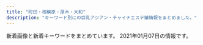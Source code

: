 ```yaml
---
title: "町田・相模原・厚木・大和"
description: "キーワード別にの巨乳アジアン・チャイナエステ嬢情報をまとめました。"
---
```


新着画像と新着キーワードをまとめています。
2021年01月07日の情報です。

<DmmAffiliateIns />
<KeywordTable
  shops={
    [
    {
        "name": "COCOCHI",
        "keywords": {
            "D": 11,
            "90": 6,
            "82": 3,
            "83": 2,
            "86": 1,
            "88": 2,
            "C": 4,
            "87": 2,
            "E": 1
        },
        "img_links": [
            "http://in-esthe.com/cocochi/imge/p-15.jpg",
            "http://in-esthe.com/cocochi/imge/p-14.jpg",
            "http://in-esthe.com/cocochi/imge/int2.png",
            "http://in-esthe.com/cocochi/imge/p-20.jpg",
            "http://in-esthe.com/cocochi/imge/ta.jpg",
            "http://in-esthe.com/cocochi/imge/p-1.jpg",
            "http://in-esthe.com/cocochi/imge/p-2.jpg",
            "http://in-esthe.com/cocochi/imge/staff_t.jpg",
            "http://in-esthe.com/cocochi/imge/p-4.jpg",
            "http://in-esthe.com/cocochi/imge/p-9.jpg",
            "http://in-esthe.com/cocochi/imge/interior_t.jpg",
            "http://in-esthe.com/cocochi/imge/p-19.jpg",
            "http://in-esthe.com/cocochi/imge/p-5.jpg",
            "http://in-esthe.com/cocochi/imge/p-16.jpg",
            "http://in-esthe.com/cocochi/imge/sys.png",
            "http://in-esthe.com/cocochi/imge/p-10.jpg",
            "http://in-esthe.com/cocochi/imge/p-6.jpg",
            "http://in-esthe.com/cocochi/imge/p-12.jpg",
            "http://in-esthe.com/cocochi/imge/s1.png",
            "http://in-esthe.com/cocochi/imge/p-3.jpg",
            "http://in-esthe.com/cocochi/imge/p-18.jpg",
            "http://in-esthe.com/cocochi/imge/botton.jpg",
            "http://in-esthe.com/cocochi/imge/p-13.jpg",
            "http://in-esthe.com/cocochi/imge/tel.jpg",
            "http://in-esthe.com/cocochi/imge/s0.png"
        ],
        "url": "http://in-esthe.com/cocochi/",
        "station": "JR\u6df5\u91ce\u8fba\u99c5\u5317\u53e3"
    },
    {
        "name": "\u5409\u597d",
        "url": "http://yoshiko.jpest.net/",
        "img_links": [
            "http://yoshiko.jpest.net/uploads//sites/13/2020/08/bj_03.jpg",
            "http://yoshiko.jpest.net/uploads//sites/13/2020/08/tite-staff.jpg",
            "http://yoshiko.jpest.net/uploads//sites/13/2020/08/r2.jpg",
            "http://yoshiko.jpest.net/uploads//sites/13/2020/08/g1.jpg",
            "http://yoshiko.jpest.net/uploads//sites/13/2020/10/1603075746-1.jpg",
            "http://yoshiko.jpest.net/uploads//sites/13/2020/08/r4.jpg",
            "http://yoshiko.jpest.net/uploads//sites/13/2020/08/laola.jpg",
            "http://yoshiko.jpest.net/uploads//sites/13/2020/08/yuki.jpg",
            "http://yoshiko.jpest.net/uploads//sites/13/2020/08/1597221072-mobile.png",
            "http://yoshiko.jpest.net/uploads//sites/13/2020/08/lina.jpg",
            "http://yoshiko.jpest.net/uploads//sites/13/2020/08/r3.jpg",
            "http://yoshiko.jpest.net/uploads//sites/13/2020/10/1602825649-g22.jpg",
            "http://yoshiko.jpest.net/uploads//sites/13/2020/08/g5.jpg",
            "http://yoshiko.jpest.net/uploads//sites/13/2020/08/news01.png",
            "http://yoshiko.jpest.net/uploads//sites/13/2020/08/1604303247-top.jpg",
            "http://yoshiko.jpest.net/uploads//sites/13/2020/08/r1.jpg",
            "http://yoshiko.jpest.net/uploads//sites/13/2020/08/news03.png",
            "http://yoshiko.jpest.net/uploads//sites/13/2020/08/lami.jpg",
            "http://yoshiko.jpest.net/uploads//sites/13/2020/10/1603068785-1.jpg",
            "http://yoshiko.jpest.net/uploads//sites/13/2020/08/1604303415-top.jpg",
            "http://yoshiko.jpest.net/uploads//sites/13/2020/08/g6.jpg"
        ],
        "station": "JR\u6df5\u91ce\u8fba\u99c5\u5357\u53e3",
        "keywords": {}
    },
    {
        "name": "Lucky",
        "keywords": {},
        "img_links": [
            "http://biretuip.xyz/static/picture/esthe1.jpg",
            "http://biretuip.xyz/static/picture/home.png",
            "http://biretuip.xyz/static/picture/sys1.png",
            "http://biretuip.xyz/static/picture/footer-l.png",
            "http://biretuip.xyz/static/picture/esthe2.jpg",
            "http://biretuip.xyz/static/picture/footer-r.png",
            "http://biretuip.xyz/static/picture/ac1.jpg",
            "http://biretuip.xyz/static/picture/staff.png",
            "http://biretuip.xyz/uploads/201109/1-201109134AB46.jpg",
            "http://biretuip.xyz/static/picture/esthe3.jpg",
            "http://biretuip.xyz/uploads/201109/1-201109134G0153.jpg",
            "http://biretuip.xyz/static/picture/main1.jpg",
            "http://biretuip.xyz/static/picture/staff_t.png",
            "http://biretuip.xyz/uploads/201109/1-201109134H31D.jpg",
            "http://biretuip.xyz/static/picture/info_t.png"
        ],
        "station": "\u672c\u539a\u6728\u99c5\u5317\u53e3",
        "url": "http://biretuip.xyz/"
    },
    {
        "url": "http://www.alice.iesjp.com/",
        "keywords": {
            "D": 16,
            "86": 4,
            "C": 4,
            "87": 16
        },
        "name": "Alice \uff5e\u30a2\u30ea\u30b9\uff5e",
        "station": "\u672c\u539a\u6728\u99c5\u5317\u53e3",
        "img_links": [
            "http://www.alice.iesjp.com/files/004.jpg",
            "http://www.alice.iesjp.com/files/006.jpg",
            "http://www.alice.iesjp.com/files/001.jpg",
            "http://www.alice.iesjp.com/photo_news/upimg/725265fcefdd799bd1_0.jpg",
            "http://www.alice.iesjp.com/photo_news/upimg/790105fb35eb384d07_0.jpg",
            "http://www.alice.iesjp.com/files/002.jpg",
            "http://www.alice.iesjp.com/files/005.jpg"
        ]
    },
    {
        "url": "http://yumenokoi.xyz.mn/",
        "station": "\u5927\u548c\u99c5\u5317\u53e3",
        "name": "\u5922\u306e\u604b",
        "keywords": {
            "D": 2,
            "86": 2
        },
        "img_links": [
            "http://yumenokoi.xyz.mn/images/2.jpg",
            "http://yumenokoi.xyz.mn/images/top.jpg",
            "http://yumenokoi.xyz.mn/images/1.jpg",
            "http://yumenokoi.xyz.mn/photos/sites/63/2020/08/2020082804381466.jpg",
            "http://yumenokoi.xyz.mn/images/mobile.jpg",
            "http://yumenokoi.xyz.mn/images/news1.jpg",
            "http://yumenokoi.xyz.mn/images/info2.jpg",
            "http://yumenokoi.xyz.mn/images/staff_bj3.jpg",
            "http://yumenokoi.xyz.mn/photos/sites/63/2020/08/2020082804382098.jpg",
            "http://yumenokoi.xyz.mn/images/s_link.jpg",
            "http://yumenokoi.xyz.mn/images/s_staff.jpg"
        ]
    },
    {
        "keywords": {},
        "name": "\u695a\u3005",
        "station": "\u672c\u539a\u6728\u99c5\u5317\u53e3",
        "url": "http://onshin.xyz/",
        "img_links": [
            "http://onshin.xyz/_src/39627767/wx00020211-183028%402x.png",
            "http://onshin.xyz/_src/38965769/sign.png",
            "http://onshin.xyz/_src/38965782/navi_07.png",
            "http://onshin.xyz/_src/39571023/img20200212123750825675.jpg",
            "http://onshin.xyz/_src/38965854/s2.jpg",
            "http://onshin.xyz/_src/38965786/sign.png",
            "http://onshin.xyz/_src/39571055/img20200212123918630367.jpg",
            "http://onshin.xyz/_src/38965789/sign.png",
            "http://onshin.xyz/_src/39571162/img20200212123720046544.jpg",
            "http://onshin.xyz/_src/39571231/img20200212123918630367.jpg",
            "http://onshin.xyz/_src/39648932/wechatimg269_20200209155042881.jpg",
            "http://onshin.xyz/_src/38965767/now.jpg",
            "http://onshin.xyz/_src/38965780/navi_05.png",
            "http://onshin.xyz/_src/38965878/wechatimg47.jpg",
            "http://onshin.xyz/_src/39571179/img20200212123750825675.jpg",
            "http://onshin.xyz/_src/38965804/img20200212123452130136.jpg",
            "http://onshin.xyz/_src/38965845/img20200212123402999347.jpg",
            "http://onshin.xyz/_src/38965784/navi_09.png",
            "http://onshin.xyz/_src/39571165/img20200212123720046544.jpg",
            "http://onshin.xyz/_src/38965855/s3.jpg",
            "http://onshin.xyz/_src/39571232/img20200212123918630367.jpg",
            "http://onshin.xyz/_src/38965778/navi_03.png",
            "http://onshin.xyz/_src/39571115/img20200212123605950636.jpg",
            "http://onshin.xyz/_src/38965834/sign.png",
            "http://onshin.xyz/_src/39571180/img20200212123750825675.jpg",
            "http://onshin.xyz/_src/39571193/img20200212123816283250.jpg",
            "http://onshin.xyz/_src/39570591/img20200212123605950636.jpg",
            "http://onshin.xyz/_src/39571142/wechatimg269_20200209155042881.jpg",
            "http://onshin.xyz/_src/39571163/img20200212123720046544.jpg",
            "http://onshin.xyz/_src/38965805/img20200212123452130136.jpg",
            "http://onshin.xyz/_src/38965847/img20200212123402999347.jpg",
            "http://onshin.xyz/_src/39647639/cam2.jpg",
            "http://onshin.xyz/_src/39571141/wechatimg270.jpg",
            "http://onshin.xyz/_src/38965827/img20200212123452130136.jpg",
            "http://onshin.xyz/_src/39571219/img20200212123842969058.jpg",
            "http://onshin.xyz/_src/38965886/re.png",
            "http://onshin.xyz/_src/38965849/img20200212123452130136.jpg",
            "http://onshin.xyz/_src/38965844/img20200212123402999347.jpg",
            "http://onshin.xyz/_src/39571192/img20200212123816283250.jpg",
            "http://onshin.xyz/_src/38965884/wechatimg89089a3d49ce9555a298149aea23d992.jpg",
            "http://onshin.xyz/_src/39571177/img20200212123750825675.jpg",
            "http://onshin.xyz/_src/39571022/img20200212123750825675.jpg",
            "http://onshin.xyz/_src/39570590/img20200212123605950636.jpg",
            "http://onshin.xyz/_src/39571051/img20200212123842969058.jpg",
            "http://onshin.xyz/_src/38965837/sign.png",
            "http://onshin.xyz/_src/38965872/wechatimg51.jpg",
            "http://onshin.xyz/_src/39571114/img20200212123605950636.jpg",
            "http://onshin.xyz/_src/39571218/img20200212123842969058.jpg",
            "http://onshin.xyz/_src/38965760/s3.jpg",
            "http://onshin.xyz/_src/38965821/sign.png",
            "http://onshin.xyz/_src/39571233/img20200212123918630367.jpg",
            "http://onshin.xyz/_src/38965813/staffgallery.png",
            "http://onshin.xyz/_src/38965770/sign.png",
            "http://onshin.xyz/_src/38965758/s1.jpg",
            "http://onshin.xyz/_src/38965848/img20200212123402999347.jpg",
            "http://onshin.xyz/_src/38965795/sign.png",
            "http://onshin.xyz/_src/38965842/img20200212123402999347.jpg",
            "http://onshin.xyz/_src/39571191/img20200212123816283250.jpg",
            "http://onshin.xyz/_src/38965766/now.jpg",
            "http://onshin.xyz/_src/38965809/sign.png",
            "http://onshin.xyz/_src/39571005/img20200212123720046544.jpg",
            "http://onshin.xyz/_src/39571026/img20200212123816283250.jpg",
            "http://onshin.xyz/_src/38965798/sign.png",
            "http://onshin.xyz/_src/39647637/cam2.jpg",
            "http://onshin.xyz/_src/39648933/wechatimg270.jpg",
            "http://onshin.xyz/_src/39571052/img20200212123842969058.jpg",
            "http://onshin.xyz/_src/39571190/img20200212123816283250.jpg",
            "http://onshin.xyz/_src/39571145/wechatimg269_20200209155042881.jpg",
            "http://onshin.xyz/_src/38965812/sign.png",
            "http://onshin.xyz/_src/39571004/img20200212123720046544.jpg",
            "http://onshin.xyz/_src/38965868/wechatimg52.jpg",
            "http://onshin.xyz/_src/38965856/s4.jpg",
            "http://onshin.xyz/_src/38965874/wechatimg48.jpg",
            "http://onshin.xyz/_src/39571146/wechatimg269_20200209155042881.jpg",
            "http://onshin.xyz/_src/38965864/time.png",
            "http://onshin.xyz/_src/38965876/wechatimg49.jpg",
            "http://onshin.xyz/_src/39571116/img20200212123605950636.jpg",
            "http://onshin.xyz/_src/38965850/img20200212123452130136.jpg",
            "http://onshin.xyz/_src/38965870/wechatimg46.jpg",
            "http://onshin.xyz/_src/38965843/img20200212123402999347.jpg",
            "http://onshin.xyz/_src/39571220/img20200212123842969058.jpg",
            "http://onshin.xyz/_src/39571164/img20200212123720046544.jpg",
            "http://onshin.xyz/_src/39571027/img20200212123816283250.jpg",
            "http://onshin.xyz/_src/39571056/img20200212123918630367.jpg",
            "http://onshin.xyz/_src/39571117/img20200212123605950636.jpg",
            "http://onshin.xyz/_src/39571217/img20200212123842969058.jpg",
            "http://onshin.xyz/_src/38965860/conbaner.png",
            "http://onshin.xyz/_src/39571234/img20200212123918630367.jpg",
            "http://onshin.xyz/_src/38965826/img20200212123452130136.jpg",
            "http://onshin.xyz/_src/38965857/s4.jpg",
            "http://onshin.xyz/_src/38965853/s1.jpg",
            "http://onshin.xyz/_src/39571178/img20200212123750825675.jpg",
            "http://onshin.xyz/_src/38965771/conbaner.png",
            "http://onshin.xyz/_src/38965818/sign.png",
            "http://onshin.xyz/_src/38965759/s2.jpg"
        ]
    },
    {
        "keywords": {},
        "name": "\u307b\u307b\u3048\u307f",
        "station": "\u672c\u539a\u6728\u99c5\u5317\u53e3",
        "img_links": [
            "http://tuboan.xyz/_src/32794361/wechatimg5740.jpg",
            "http://tuboan.xyz/_src/35851941/line1.png",
            "http://tuboan.xyz/_src/32794342/line1.png",
            "http://tuboan.xyz/_src/32876882/1_20190531100800502.jpg",
            "http://tuboan.xyz/_src/32794344/wechatimg120.jpg",
            "http://tuboan.xyz/_src/32794322/wechatimg116_20190529213149608.jpg",
            "http://tuboan.xyz/_src/32794248/wechatimg131.jpg",
            "http://tuboan.xyz/_src/32794320/wechatimg136_20190530165104204.jpg",
            "http://tuboan.xyz/_src/32794214/end.jpg",
            "http://tuboan.xyz/_src/32846891/wechatimg134.jpg",
            "http://tuboan.xyz/_src/32794328/wechatimg131.jpg",
            "http://tuboan.xyz/_src/32794336/wechatimg116_20190529213149608.jpg",
            "http://tuboan.xyz/_src/32794327/wechatimg134.jpg",
            "http://tuboan.xyz/_src/32794329/3_20190531100402371.jpg",
            "http://tuboan.xyz/_src/32794338/line1.png",
            "http://tuboan.xyz/_src/32794250/line1.png",
            "http://tuboan.xyz/_src/32794346/line1.png",
            "http://tuboan.xyz/_src/32794244/3_20190531100402371.jpg",
            "http://tuboan.xyz/_src/32794350/line1.png",
            "http://tuboan.xyz/_src/32794330/line1.png",
            "http://tuboan.xyz/_src/32794340/wechatimg162.jpg",
            "http://tuboan.xyz/_src/39443180/line1.png",
            "http://tuboan.xyz/_src/35851913/wechatimg307.jpg",
            "http://tuboan.xyz/_src/32794246/line1.png",
            "http://tuboan.xyz/_src/32794348/wechatimg164.jpg",
            "http://tuboan.xyz/_src/39443173/wechatimg76.jpg",
            "http://tuboan.xyz/_src/32794325/wechatimg162.jpg",
            "http://tuboan.xyz/_src/32794321/wechatimg164.jpg",
            "http://tuboan.xyz/_src/32876943/wechatimg179.jpg",
            "http://tuboan.xyz/_src/32794184/sign.png",
            "http://tuboan.xyz/_src/35851915/wechatimg307.jpg",
            "http://tuboan.xyz/_src/32794324/wechatimg120.jpg",
            "http://tuboan.xyz/_src/32794359/wechatimg148.jpg",
            "http://tuboan.xyz/_src/32794238/zi_staff.png",
            "http://tuboan.xyz/_src/32794332/wechatimg134.jpg",
            "http://tuboan.xyz/_src/32794243/wechatimg136_20190530165104204.jpg",
            "http://tuboan.xyz/_src/32794240/line1.png",
            "http://tuboan.xyz/_src/39443177/wechatimg76.jpg",
            "http://tuboan.xyz/_src/32794210/info.jpg",
            "http://tuboan.xyz/_src/32794352/1_20190531100800502.jpg",
            "http://tuboan.xyz/_src/32794358/wechatimg148.jpg",
            "http://tuboan.xyz/_src/32794205/s_news.png",
            "http://tuboan.xyz/_src/32794276/wechatimg177.jpg",
            "http://tuboan.xyz/_src/32794280/wechatimg176.jpg",
            "http://tuboan.xyz/_src/32794360/wechatimg5740.jpg",
            "http://tuboan.xyz/_src/32794278/wechatimg178.jpg",
            "http://tuboan.xyz/_src/32794334/line1.png"
        ],
        "url": "http://tuboan.xyz/"
    },
    {
        "url": "http://www.es-rose.link/",
        "keywords": {},
        "station": "\u76f8\u6a21\u5927\u91ce\u99c5\u5317\u53e3",
        "name": "\u61a9\u3044",
        "img_links": [
            "http://www.es-rose.link/images/4.jpg",
            "http://www.es-rose.link/images/tel.jpg",
            "http://www.es-rose.link/images/3.jpg",
            "http://www.es-rose.link/img/yuri1.jpg",
            "http://www.es-rose.link/images/s3.jpg",
            "http://www.es-rose.link/img/kaori1.jpg",
            "http://www.es-rose.link/images/sys1.jpg",
            "http://www.es-rose.link/images/interior_t.jpg",
            "http://www.es-rose.link/images/s1.jpg",
            "http://www.es-rose.link/images/b1.jpg",
            "http://www.es-rose.link/images/s2.jpg",
            "http://www.es-rose.link/images/sys2.jpg",
            "http://www.es-rose.link/images/b2.jpg",
            "http://www.es-rose.link/img/megumi1.jpg",
            "http://www.es-rose.link/images/head.jpg",
            "http://www.es-rose.link/images/2.jpg",
            "http://www.es-rose.link/images/s1.png",
            "http://www.es-rose.link/images/int1.jpg",
            "http://www.es-rose.link/images/1.jpg",
            "http://www.es-rose.link/images/5.jpg",
            "http://www.es-rose.link/images/staff_t.jpg",
            "http://www.es-rose.link/images/ta.jpg",
            "http://www.es-rose.link/images/int2.jpg",
            "http://www.es-rose.link/images/ac1.jpg",
            "http://www.es-rose.link/img/yukari1.jpg",
            "http://www.es-rose.link/img/yoko1.jpg",
            "http://www.es-rose.link/images/b3.jpg",
            "http://www.es-rose.link/images/s4.jpg",
            "http://www.es-rose.link/images/mobile.jpg",
            "http://www.es-rose.link/images/news.jpg",
            "http://www.es-rose.link/images/b4.jpg"
        ]
    },
    {
        "keywords": {
            "\u304a\u3063\u3071\u3044": 2,
            "\u4e73": 2
        },
        "url": "http://sh-firstclass.work/",
        "name": "FIRST CLASS",
        "img_links": [
            "http://sh-firstclass.work/uploads/201225/1-2012250Z022J9.jpg",
            "http://sh-firstclass.work/uploads/201210/1-201210153535K8.jpg",
            "http://sh-firstclass.work/uploads/201211/1-201211102325516.jpg",
            "http://sh-firstclass.work/uploads/201210/1-201210153524524.jpg",
            "http://sh-firstclass.work/uploads/201221/1-2012211H95bY.jpg",
            "http://sh-firstclass.work/uploads/201225/1-2012250Z044642.jpg",
            "http://sh-firstclass.work/uploads/201210/1-201210153549109.jpg",
            "http://sh-firstclass.work/uploads/180827/1-1PRFU230M5.jpg",
            "http://sh-firstclass.work/uploads/201210/1-20121015360H93.jpg",
            "http://sh-firstclass.work/uploads/201211/1-20121110233c46.jpg",
            "http://sh-firstclass.work/uploads/180827/1-1PRFU21IU.jpg",
            "http://sh-firstclass.work/templets/default/picture/therapis.png",
            "http://sh-firstclass.work/uploads/201210/1-20121015351E44.jpg",
            "http://sh-firstclass.work/uploads/201210/1-20121015355R55.jpg",
            "http://sh-firstclass.work/uploads/201211/1-201211102310I7.jpg",
            "http://sh-firstclass.work/templets/default/picture/home.png",
            "http://sh-firstclass.work/uploads/201225/1-2012250Z036119.jpg"
        ],
        "station": "\u5c0f\u7530\u6025\u76f8\u6a21\u539f\u99c5\u5317\u53e3"
    },
    {
        "img_links": [
            "http://shizukachan.work/picture/top.jpg",
            "http://shizukachan.work/picture/news_bj3.jpg",
            "http://shizukachan.work/picture/news_bj1.jpg",
            "http://shizukachan.work/picture/ac2.jpg",
            "http://shizukachan.work/uploads/201218/1-20121Q55311a8.jpg",
            "http://shizukachan.work/uploads/201116/1-201116131245247.jpg",
            "http://shizukachan.work/picture/ac1.jpg",
            "http://shizukachan.work/uploads/210104/1-2101041HQ5144.jpg",
            "http://shizukachan.work/picture/s_news.jpg",
            "http://shizukachan.work/picture/s1.jpg",
            "http://shizukachan.work/uploads/201116/1-2011161311591A.jpg",
            "http://shizukachan.work/picture/info.jpg",
            "http://shizukachan.work/picture/s_staff.png",
            "http://shizukachan.work/uploads/201218/1-20121Q55215214.jpg",
            "http://shizukachan.work/uploads/201116/1-20111613123G45.jpg",
            "http://shizukachan.work/picture/s3.jpg",
            "http://shizukachan.work/uploads/201218/1-20121Q55235W4.jpg"
        ],
        "name": "\u3057\u305a\u304b\u3061\u3083\u3093",
        "station": "\u672c\u539a\u6728\u99c5\u5317\u53e3",
        "url": "http://shizukachan.work/",
        "keywords": {
            "89": 6,
            "E": 6
        }
    },
    {
        "url": "http://www.iyashihonpo.iesjp.com/",
        "keywords": {
            "86": 10,
            "C": 14,
            "87": 2,
            "D": 8,
            "E": 4
        },
        "name": "\u7652\u3057\u672c\u8217",
        "img_links": [
            "http://www.iyashihonpo.iesjp.com/images/coverParts.png",
            "http://www.iyashihonpo.iesjp.com/files/006-03.jpg",
            "http://www.iyashihonpo.iesjp.com/files/004-03.jpg",
            "http://www.iyashihonpo.iesjp.com/files/002-03.jpg",
            "http://www.iyashihonpo.iesjp.com/files/004.jpg",
            "http://www.iyashihonpo.iesjp.com/images/infoSlide01.jpg",
            "http://www.iyashihonpo.iesjp.com/files/007-02.jpg",
            "http://www.iyashihonpo.iesjp.com/files/005-03.jpg",
            "http://www.iyashihonpo.iesjp.com/files/006.jpg",
            "http://www.iyashihonpo.iesjp.com/files/004-02.jpg",
            "http://www.iyashihonpo.iesjp.com/files/005-02.jpg",
            "http://www.iyashihonpo.iesjp.com/files/007.jpg",
            "http://www.iyashihonpo.iesjp.com/files/006-02.jpg",
            "http://www.iyashihonpo.iesjp.com/files/002.jpg",
            "http://www.iyashihonpo.iesjp.com/files/002-02.jpg",
            "http://www.iyashihonpo.iesjp.com/files/001-03.jpg",
            "http://www.iyashihonpo.iesjp.com/files/007-03.jpg",
            "http://www.iyashihonpo.iesjp.com/images/attention.png",
            "http://www.iyashihonpo.iesjp.com/images/backlistbtn.png",
            "http://www.iyashihonpo.iesjp.com/files/005.jpg",
            "http://www.iyashihonpo.iesjp.com/files/001-02.jpg",
            "http://www.iyashihonpo.iesjp.com/files/001.jpg"
        ],
        "station": "\u76f8\u6a21\u5927\u91ce\u99c5\u5317\u53e3"
    },
    {
        "keywords": {},
        "station": "JR\u753a\u7530\u99c5\u5317\u53e3",
        "url": "http://aroma-himawari.com/",
        "name": "HIMAWARI",
        "img_links": [
            "http://aroma-himawari.com/img/girl/list/staff-5.jpg",
            "http://aroma-himawari.com/img/material/elegant-10.jpg",
            "http://aroma-himawari.com/img/material/shiatsu-1.jpg",
            "http://aroma-himawari.com/img/girl/extra/staff-1-3.jpg",
            "http://aroma-himawari.com/img/girl/list/staff-1.jpg",
            "http://aroma-himawari.com/img/girl/list/staff-3.jpg",
            "http://aroma-himawari.com/img/material/arrow_prev.png",
            "http://aroma-himawari.com/img/girl/pickup/pickup-3.jpg",
            "http://aroma-himawari.com/img/material/elegant-13.jpg",
            "http://aroma-himawari.com/img/girl/extra/staff-1-0.jpg",
            "http://aroma-himawari.com/img/girl/list/square-5.jpg",
            "http://aroma-himawari.com/img/girl/extra/staff-2-2.jpg",
            "http://aroma-himawari.com/img/girl/extra/staff-5-0.jpg",
            "http://aroma-himawari.com/img/material/elegant-17.jpg",
            "http://aroma-himawari.com/img/material/elegant-11.jpg",
            "http://aroma-himawari.com/img/girl/extra/staff-2-1.jpg",
            "http://aroma-himawari.com/img/material/elegant-18.jpg",
            "http://aroma-himawari.com/img/girl/list/staff-4.jpg",
            "http://aroma-himawari.com/img/girl/extra/staff-2-3.jpg",
            "http://aroma-himawari.com/img/girl/extra/staff-5-3.jpg",
            "http://aroma-himawari.com/img/material/elegant-3.jpg",
            "http://aroma-himawari.com/img/material/elegant-19.jpg",
            "http://aroma-himawari.com/img/girl/list/square-4.jpg",
            "http://aroma-himawari.com/img/girl/list/square-1.jpg",
            "http://aroma-himawari.com/img/girl/extra/staff-4-0.jpg",
            "http://aroma-himawari.com/img/girl/list/square-3.jpg",
            "http://aroma-himawari.com/img/girl/extra/staff-1-1.jpg",
            "http://aroma-himawari.com/img/girl/pickup/pickup-2.jpg",
            "http://aroma-himawari.com/img/material/elegant-15.jpg",
            "http://aroma-himawari.com/img/girl/extra/staff-2-0.jpg",
            "http://aroma-himawari.com/img/material/shiatsu-5.jpg",
            "http://aroma-himawari.com/img/material/elegant-14.jpg",
            "http://aroma-himawari.com/img/material/elegant-16.jpg",
            "http://aroma-himawari.com/img/girl/extra/staff-3-2.jpg",
            "http://aroma-himawari.com/img/material/arrow_next.png",
            "http://aroma-himawari.com/img/girl/extra/staff-5-1.jpg",
            "http://aroma-himawari.com/img/girl/pickup/pickup-1.jpg",
            "http://aroma-himawari.com/img/material/elegant-2.jpg",
            "http://aroma-himawari.com/img/material/elegant-5.jpg",
            "http://aroma-himawari.com/img/material/elegant-8.jpg",
            "http://aroma-himawari.com/img/material/shiatsu-6.jpg",
            "http://aroma-himawari.com/img/girl/pickup/pickup-4.jpg",
            "http://aroma-himawari.com/img/girl/extra/staff-3-3.jpg",
            "http://aroma-himawari.com/img/girl/list/staff-2.jpg",
            "http://aroma-himawari.com/img/material/elegant-1.jpg",
            "http://aroma-himawari.com/img/girl/extra/staff-1-2.jpg",
            "http://aroma-himawari.com/img/material/elegant-4.jpg",
            "http://aroma-himawari.com/img/girl/extra/staff-4-2.jpg",
            "http://aroma-himawari.com/img/girl/extra/staff-4-3.jpg",
            "http://aroma-himawari.com/img/material/elegant-12.jpg",
            "http://aroma-himawari.com/img/material/elegant-9.jpg",
            "http://aroma-himawari.com/img/girl/extra/staff-4-1.jpg",
            "http://aroma-himawari.com/img/girl/list/square-2.jpg",
            "http://aroma-himawari.com/img/girl/extra/staff-5-2.jpg",
            "http://aroma-himawari.com/img/material/elegant-7.jpg",
            "http://aroma-himawari.com/img/girl/extra/staff-3-1.jpg",
            "http://aroma-himawari.com/img/camp/20201005_deluxe.png",
            "http://aroma-himawari.com/img/material/elegant-6.jpg",
            "http://aroma-himawari.com/img/girl/extra/staff-3-0.jpg"
        ]
    },
    {
        "img_links": [
            "http://sakura.fan.bz/photos/sites/96/2019/09/2019090502332622.jpg",
            "http://sakura.fan.bz/images/news_bj1.png",
            "http://sakura.fan.bz/images/s_face.png",
            "http://sakura.fan.bz/images/s_staff.png",
            "http://sakura.fan.bz/photos/sites/96/2019/09/2019090609280369.jpg",
            "http://sakura.fan.bz/images/top.jpg",
            "http://sakura.fan.bz/photos/sites/96/2019/10/2019100401374573.jpg",
            "http://sakura.fan.bz/photos/sites/96/2019/12/2019120107502632.jpg",
            "http://sakura.fan.bz/images/s_news.png",
            "http://sakura.fan.bz/images/news_bj3.png",
            "http://sakura.fan.bz/photos/sites/96/2019/09/2019090502332511.jpg",
            "http://sakura.fan.bz/images/end.png",
            "http://sakura.fan.bz/photos/sites/96/2020/12/2020120203192280.jpg",
            "http://sakura.fan.bz/images/info.png",
            "http://sakura.fan.bz/photos/sites/96/2019/11/201911070206265.jpg",
            "http://sakura.fan.bz/photos/sites/96/2019/09/2019090608513621.jpg",
            "http://sakura.fan.bz/photos/sites/96/2019/11/2019112803264378.jpg",
            "http://sakura.fan.bz/photos/sites/96/2019/09/2019090502332739.jpg"
        ],
        "url": "http://sakura.fan.bz/",
        "name": "\u3055\u304f\u3089",
        "station": "\u76f8\u6a21\u5927\u91ce\u99c5\u5357\u53e3",
        "keywords": {
            "C": 23,
            "86": 10,
            "84": 4,
            "E": 3,
            "D": 18,
            "85": 2,
            "83": 4
        }
    },
    {
        "img_links": [
            "http://www.megami.iesjp.com/files/003.jpg",
            "http://www.megami.iesjp.com/files/001.jpg",
            "http://www.megami.iesjp.com/photo_news/upimg/574925fe41e38cb0fd_0.jpg",
            "http://www.megami.iesjp.com/images/maining.jpg",
            "http://www.megami.iesjp.com/files/002.jpg",
            "http://www.megami.iesjp.com/images/sp_tit_therapist.png",
            "http://www.megami.iesjp.com/photo_news/upimg/818585fd1b65d74203_0.jpg",
            "http://www.megami.iesjp.com/images/tit_new.png",
            "http://www.megami.iesjp.com/photo_news/upimg/445985ff2bb207e3fd_1.jpg",
            "http://www.megami.iesjp.com/photo_news/upimg/445985ff2bb207e3fd_0.jpg",
            "http://www.megami.iesjp.com/images/sp_tit_new.png",
            "http://www.megami.iesjp.com/images/tit_therapist.png",
            "http://www.megami.iesjp.com/files/006.jpg",
            "http://www.megami.iesjp.com/photo_news/upimg/818585fd1b65d74203_1.jpg",
            "http://www.megami.iesjp.com/files/005.jpg",
            "http://www.megami.iesjp.com/files/004.jpg",
            "http://www.megami.iesjp.com/photo_news/upimg/574925fe41e38cb0fd_1.jpg",
            "http://www.megami.iesjp.com/images/sp_top.jpg",
            "http://www.megami.iesjp.com/images/top.jpg",
            "http://www.megami.iesjp.com/images/img_tel.png"
        ],
        "name": "\u5973\u795e\u306e\u30ad\u30b9",
        "url": "http://www.megami.iesjp.com/",
        "station": "\u5927\u548c\u99c5\u5c0f\u7530\u6025\u53e3",
        "keywords": {
            "87": 24,
            "C": 12,
            "D": 24,
            "86": 12,
            "\u80f8": 1
        }
    },
    {
        "name": "\u548c\u5fc3",
        "station": "JR\u6df5\u91ce\u8fba\u99c5\u5317\u53e3",
        "keywords": {},
        "url": "http://loran.work/",
        "img_links": [
            "http://loran.work/_src/50340853/wechatimg95.jpg",
            "http://loran.work/_src/32428972/zi_staff.png",
            "http://loran.work/_src/33200845/line1.png",
            "http://loran.work/_src/50315851/wechatimg95.jpg",
            "http://loran.work/_src/50315847/wechatimg100_20201123164709147.jpg",
            "http://loran.work/_src/50767780/wechatimg2771.jpg",
            "http://loran.work/_src/35039163/wechatimg95.jpg",
            "http://loran.work/_src/50315853/wechatimg107.jpg",
            "http://loran.work/_src/50315854/wechatimg107.jpg",
            "http://loran.work/_src/32428901/sign.png",
            "http://loran.work/_src/35039026/wechatimg2505.jpg",
            "http://loran.work/_src/50315852/wechatimg95.jpg",
            "http://loran.work/_src/50303443/wechatimg2505.jpg",
            "http://loran.work/_src/50303331/1_20201122130807535.jpg",
            "http://loran.work/_src/33200897/wechatimg107.jpg",
            "http://loran.work/_src/32428933/info.jpg",
            "http://loran.work/_src/50315848/wechatimg100_20201123164709147.jpg",
            "http://loran.work/_src/50303381/3_20201122132203909.jpg",
            "http://loran.work/_src/50303383/4_20201122132203882.jpg",
            "http://loran.work/_src/32428923/s_news.png",
            "http://loran.work/_src/50767769/line1.png",
            "http://loran.work/_src/32428977/wechatimg106_20201123181022029.jpg",
            "http://loran.work/_src/32428937/end.jpg",
            "http://loran.work/_src/50895964/wechatimg2771.jpg",
            "http://loran.work/_src/50303385/5_20201122132203915.jpg",
            "http://loran.work/_src/32429023/wechatimg178.jpg",
            "http://loran.work/_src/50303437/line1.png",
            "http://loran.work/_src/50303367/2_20201122132143863.jpg",
            "http://loran.work/_src/50767781/wechatimg2771.jpg",
            "http://loran.work/_src/50767767/wechatimg2771.jpg",
            "http://loran.work/_src/50303447/line1.png",
            "http://loran.work/_src/32429025/wechatimg176.jpg",
            "http://loran.work/_src/32429021/wechatimg177.jpg"
        ]
    },
    {
        "station": "\u76f8\u6a21\u5927\u91ce\u99c5\u5357\u53e3",
        "url": "http://en-massage.work/",
        "img_links": [
            "http://en-massage.work/sp/img/t-s.jpg",
            "http://en-massage.work/img/sta2.jpg",
            "http://en-massage.work/sp/img/info.jpg",
            "http://en-massage.work/sp/img/add.jpg",
            "http://en-massage.work/img/sta4.jpg",
            "http://en-massage.work/sp/img/pickupsize3.jpg",
            "http://en-massage.work/img/enent.jpg",
            "http://en-massage.work/sp/img/t-a.jpg",
            "http://en-massage.work/sp/img/tel.jpg",
            "http://en-massage.work/sp/img/pickupsize2.jpg",
            "http://en-massage.work/sp/img/pickupsize4.jpg",
            "http://en-massage.work/sp/img/sys.jpg",
            "http://en-massage.work/sp/img/pickupsize1.jpg",
            "http://en-massage.work/sp/img/sta3.jpg",
            "http://en-massage.work/img/bottom2.png",
            "http://en-massage.work/sp/img/sta2.jpg",
            "http://en-massage.work/img/pickupsize1.jpg",
            "http://en-massage.work/img/pickupsize3.jpg",
            "http://en-massage.work/img/pickupsize2.jpg",
            "http://en-massage.work/sp/img/t-r.jpg",
            "http://en-massage.work/sp/img/tit.jpg",
            "http://en-massage.work/img/pickupsize4.jpg",
            "http://en-massage.work/img/bottom.png",
            "http://en-massage.work/sp/img/pc.jpg",
            "http://en-massage.work/img/sta3.jpg",
            "http://en-massage.work/img/sta1.jpg",
            "http://en-massage.work/sp/img/t-t.jpg",
            "http://en-massage.work/sp/img/botton.jpg",
            "http://en-massage.work/sp/img/t-o.jpg",
            "http://en-massage.work/img/haed.png",
            "http://en-massage.work/sp/img/sta4.jpg",
            "http://en-massage.work/sp/img/time.jpg",
            "http://en-massage.work/sp/img/cam.jpg",
            "http://en-massage.work/img/st3.jpg",
            "http://en-massage.work/img/st4.jpg",
            "http://en-massage.work/img/nost.jpg",
            "http://en-massage.work/img/st1.jpg",
            "http://en-massage.work/sp/img/sta1.jpg",
            "http://en-massage.work/sp/img/pic.jpg",
            "http://en-massage.work/img/st2.jpg"
        ],
        "name": "\u7e01",
        "keywords": {
            "83": 3,
            "D": 3,
            "86": 6,
            "C": 20,
            "87": 3
        }
    },
    {
        "img_links": [
            "http://mrgurokisetsu.tokyo/uploads/181219/1-1Q219153224547.jpg",
            "http://mrgurokisetsu.tokyo/uploads/181218/1-1Q21R10626151.png",
            "http://mrgurokisetsu.tokyo/uploads/200828/1-200RP92314957.jpg",
            "http://mrgurokisetsu.tokyo/uploads/200828/1-200RP931222A.jpg",
            "http://mrgurokisetsu.tokyo/uploads/200828/1-200RP919363I.jpg",
            "http://mrgurokisetsu.tokyo/uploads/181218/1-1Q21R106025N.png",
            "http://mrgurokisetsu.tokyo/uploads/201026/1-201026161220H2.jpg",
            "http://mrgurokisetsu.tokyo/uploads/200828/1-200RP9192Y24.jpg",
            "http://mrgurokisetsu.tokyo/images/end.png",
            "http://mrgurokisetsu.tokyo/uploads/181219/1-1Q21915324H06.jpg",
            "http://mrgurokisetsu.tokyo/uploads/200828/1-200RP92305117.jpg",
            "http://mrgurokisetsu.tokyo/uploads/201114/1-201114140IG24.jpg",
            "http://mrgurokisetsu.tokyo/uploads/200828/1-200RP92032509.jpg",
            "http://mrgurokisetsu.tokyo/uploads/200828/1-200RP92022417.jpg",
            "http://mrgurokisetsu.tokyo/uploads/181218/1-1Q21R10G3C3.png",
            "http://mrgurokisetsu.tokyo/uploads/200828/1-200RP93113I1.jpg",
            "http://mrgurokisetsu.tokyo/uploads/181218/1-1Q21R10649544.png",
            "http://mrgurokisetsu.tokyo/images/top-sp.png",
            "http://mrgurokisetsu.tokyo/uploads/181219/1-1Q2191A133208.jpg",
            "http://mrgurokisetsu.tokyo/uploads/200828/1-200RP92115101.jpg",
            "http://mrgurokisetsu.tokyo/uploads/200828/1-200RP92124K5.jpg",
            "http://mrgurokisetsu.tokyo/uploads/181219/1-1Q2191A044L9.jpg"
        ],
        "station": "\u6d77\u8001\u540d\u99c5\u5357\u53e3",
        "name": "MINA",
        "url": "http://mrgurokisetsu.tokyo/",
        "keywords": {
            "D": 4,
            "85": 5,
            "88": 2,
            "C": 16
        }
    },
    {
        "station": "\u672c\u539a\u6728\u99c5\u5317\u53e3",
        "keywords": {
            "89": 1,
            "88": 3,
            "86": 6,
            "D": 10
        },
        "img_links": [
            "http://shegege.site/uploads/201218/1-20121Q25123912.jpg",
            "http://shegege.site/uploads/200602/1-20060211364K04.jpg",
            "http://shegege.site/uploads/201128/1-20112Q01145319.jpg",
            "http://shegege.site/uploads/200520/1-2005200S91a39.jpg",
            "http://shegege.site/img/nav-003.png",
            "http://shegege.site/uploads/190909/1-1ZZ9151421512.jpg",
            "http://shegege.site/img/nav-005.png",
            "http://shegege.site/uploads/201224/1-20122412301I25.jpg",
            "http://shegege.site/img/nav-001.png",
            "http://shegege.site/img/nav-002.png",
            "http://shegege.site/uploads/191107/1-19110G5523cb.jpg",
            "http://shegege.site/uploads/200711/1-200G11036344J.jpg",
            "http://shegege.site/img/nav-006.png",
            "http://shegege.site/uploads/allimg/200711/1-200G1103624.jpg",
            "http://shegege.site/uploads/200325/1-200325131632G7.jpg",
            "http://shegege.site/img/tel.png",
            "http://shegege.site/uploads/200619/1-200619150304G2.jpg",
            "http://shegege.site/img/nav-004.png"
        ],
        "url": "http://shegege.site/",
        "name": "AGEHA \uff5e\u30a2\u30b2\u30cf\uff5e"
    },
    {
        "station": "JR\u76f8\u6a21\u539f\u99c5\u5357\u53e3",
        "name": "\u604b",
        "img_links": [
            "https://koi.reraku.work/images/s_staff1.jpg",
            "https://koi.reraku.work/images/top.jpg",
            "https://koi.reraku.work/photos/sites/25/2020/09/202009030922489.jpg",
            "https://koi.reraku.work/photos/sites/25/2020/09/2020090503504425.jpg",
            "https://koi.reraku.work/images/s_link.jpg",
            "https://koi.reraku.work/images/ntop2.jpg",
            "https://koi.reraku.work/images/ntop1.jpg",
            "https://koi.reraku.work/images/s_news.jpg",
            "https://koi.reraku.work/images/end.jpg",
            "https://koi.reraku.work/images/s_staff.jpg",
            "https://koi.reraku.work/images/ntop3.jpg",
            "https://koi.reraku.work/photos/sites/25/2020/09/2020090309224550.jpg",
            "https://koi.reraku.work/images/s_face.jpg",
            "https://koi.reraku.work/photos/sites/25/2020/09/2020090309224715.jpg",
            "https://koi.reraku.work/images/ntop6.jpg",
            "https://koi.reraku.work/images/ntop5.jpg",
            "https://koi.reraku.work/images/ntop4.jpg"
        ],
        "keywords": {
            "C": 12,
            "D": 16,
            "87": 8,
            "86": 8
        },
        "url": "https://koi.reraku.work/"
    },
    {
        "keywords": {},
        "station": "\u5927\u548c\u99c5\u5317\u53e3",
        "name": "\u723d\u5feb",
        "url": "http://soukai55.com/",
        "img_links": [
            "http://soukai55.com/images/staff_image/staff_01.jpg",
            "http://soukai55.com/images/top/top_06.jpg",
            "http://soukai55.com/images/top/top_03.jpg",
            "http://soukai55.com/images/home/indnx_re.jpg",
            "http://soukai55.com/images/gallery/gallery_a.jpg",
            "http://soukai55.com/images/staff_image/staff_02.jpg",
            "http://soukai55.com/images/flash_b.jpg",
            "http://soukai55.com/images/gallery/gallery_c.jpg",
            "http://soukai55.com/images/gallery/gallery_2.jpg",
            "http://soukai55.com/images/flash_a.jpg",
            "http://soukai55.com/images/gallery/gallery_3.jpg",
            "http://soukai55.com/images/top/top_08.png",
            "http://soukai55.com/images/gallery/gallery_b.jpg",
            "http://soukai55.com/images/gallery/gallery_1.jpg",
            "http://soukai55.com/images/staff_image/staff_03.jpg",
            "http://soukai55.com/images/home/indnx_phone.jpg",
            "http://soukai55.com/images/top/top_05.jpg",
            "http://soukai55.com/images/staff_image/staff_04.jpg",
            "http://soukai55.com/images/gallery/gallery_d.jpg",
            "http://soukai55.com/images/home/indnx_qr.jpg",
            "http://soukai55.com/images/top/top_01.jpg",
            "http://soukai55.com/images/top/top_02.jpg",
            "http://soukai55.com/images/home/indnx_sale.png",
            "http://soukai55.com/images/index_btm.jpg",
            "http://soukai55.com/images/gallery/gallery_4.jpg",
            "http://soukai55.com/images/top/top_04.jpg",
            "http://soukai55.com/images/home/top.jpg",
            "http://soukai55.com/images/staff_image/staff_05.jpg"
        ]
    },
    {
        "img_links": [
            "http://www.es-yiyasi.work/images/4.png",
            "http://www.es-yiyasi.work/images/head.jpg",
            "http://www.es-yiyasi.work/img/eri1.jpg",
            "http://www.es-yiyasi.work/images/1.png",
            "http://www.es-yiyasi.work/images/info.jpg",
            "http://www.es-yiyasi.work/images/3.png",
            "http://www.es-yiyasi.work/images/line.png",
            "http://www.es-yiyasi.work/images/news.jpg",
            "http://www.es-yiyasi.work/img/aya1.jpg",
            "http://www.es-yiyasi.work/img/rina1.jpg",
            "http://www.es-yiyasi.work/images/int2.jpg",
            "http://www.es-yiyasi.work/images/sys2.jpg",
            "http://www.es-yiyasi.work/img/yuka1.jpg",
            "http://www.es-yiyasi.work/images/mobile.jpg",
            "http://www.es-yiyasi.work/images/int1.jpg",
            "http://www.es-yiyasi.work/images/staff_t.jpg",
            "http://www.es-yiyasi.work/images/sys3.jpg",
            "http://www.es-yiyasi.work/images/interior_t.jpg",
            "http://www.es-yiyasi.work/images/sys1.jpg",
            "http://www.es-yiyasi.work/images/2.png"
        ],
        "keywords": {},
        "url": "http://www.es-yiyasi.work/",
        "name": "\u685c\u82b1",
        "station": "\u5c0f\u7530\u6025\u76f8\u6a21\u539f\u99c5\u5357\u53e3"
    },
    {
        "station": "\u6d77\u8001\u540d\u99c5\u6771\u53e3",
        "keywords": {
            "C": 9
        },
        "url": "http://lafesta.ests.jp/",
        "name": "\u30e9\u30d5\u30a7\u30b9\u30bf",
        "img_links": [
            "http://lafesta.ests.jp/photos/sites/43/2019/05/2019052513415829.jpg",
            "http://lafesta.ests.jp/images/mobile.jpg",
            "http://lafesta.ests.jp/photos/sites/43/2020/09/2020092918240213.jpg",
            "http://lafesta.ests.jp/images/photo.jpg",
            "http://lafesta.ests.jp/images/pick1.jpg",
            "http://lafesta.ests.jp/images/s_news.jpg",
            "http://lafesta.ests.jp/images/s1.jpg",
            "http://lafesta.ests.jp/photos/sites/43/2018/06/201806260314216.jpg",
            "http://lafesta.ests.jp/images/top.jpg",
            "http://lafesta.ests.jp/images/s_staff.jpg",
            "http://lafesta.ests.jp/images/s3.jpg",
            "http://lafesta.ests.jp/images/pick_bj2.jpg",
            "http://lafesta.ests.jp/images/pick.jpg",
            "http://lafesta.ests.jp/photos/sites/43/2020/11/2020111211332413.jpg",
            "http://lafesta.ests.jp/images/staff0.jpg",
            "http://lafesta.ests.jp/photos/sites/43/2018/06/2018062603142188.jpg"
        ]
    },
    {
        "station": "\u5c0f\u7530\u6025\u76f8\u6a21\u539f\u99c5\u5317\u53e3",
        "name": "\u3089\u304f\u3089\u304f",
        "img_links": [
            "https://static.wixstatic.com/media/35cc8b66422e4621a4e266aea1a0632c.jpg",
            "https://static.wixstatic.com/media/c0eb72_98b428f5c01048a18ac1fdf614233f9d~mv2.png",
            "https://static.wixstatic.com/media/c0eb72_129acdbe2b2648bcbc5dbb0e1b582288~mv2.png",
            "https://static.wixstatic.com/media/c0eb72_4e84fbe114f64716846f56f12bd3ea99~mv2.jpg",
            "https://static.wixstatic.com/media/c0eb72_0246c3a79d3447e283cf1cef01a5b64c~mv2.png",
            "https://static.wixstatic.com/media/11062b_7f904ced8c7641f3917f933e8c02308d~mv2.jpg",
            "https://static.wixstatic.com/media/c0eb72_60792a94bdc64b04abee2a5d38576eb6~mv2.jpg",
            "https://static.wixstatic.com/media/c0eb72_0cba03bfdf8f4900959025ea45e5454a~mv2.jpg",
            "https://static.wixstatic.com/media/c0eb72_49932dfe75854b10851e2f635bbef7f5~mv2.jpg",
            "https://static.wixstatic.com/media/c0eb72_7d41a4b101d7452dbf19e5b357046865~mv2.jpg",
            "https://static.wixstatic.com/media/c0eb72_466a1992d47a47e991e8719347920e7f~mv2.jpg",
            "https://static.wixstatic.com/media/c0eb72_56265fa853294a9093fa7786ee537f22~mv2.png",
            "https://static.wixstatic.com/media/11062b_3898087230504168ad90bb7a6500590d~mv2.jpg"
        ],
        "url": "https://www.newrakuraku.com/",
        "keywords": {}
    },
    {
        "keywords": {
            "C": 2,
            "D": 4,
            "85": 4,
            "86": 2
        },
        "name": "Tiara\uff5e\u30c6\u30a3\u30a2\u30e9\uff5e",
        "url": "http://soapaqzmn.xyz/",
        "station": "\u5357\u6797\u9593\u99c5\u897f\u53e3",
        "img_links": [
            "http://soapaqzmn.xyz/uploads/201028/1-20102Q3000A38.jpg",
            "http://soapaqzmn.xyz/picture/top.png",
            "http://soapaqzmn.xyz/uploads/201028/1-20102Q30016111.jpg",
            "http://soapaqzmn.xyz/uploads/201028/1-20102Q30031407.jpg",
            "http://soapaqzmn.xyz/picture/evetop.png",
            "http://soapaqzmn.xyz/picture/staff_s.png",
            "http://soapaqzmn.xyz/uploads/201222/1-201222103513628.jpg",
            "http://soapaqzmn.xyz/uploads/201028/1-20102Q30040215.jpg",
            "http://soapaqzmn.xyz/uploads/201222/1-20122210352a24.jpg",
            "http://soapaqzmn.xyz/picture/news.png"
        ]
    },
    {
        "url": "http://rose.este88.com/",
        "station": "\u672c\u539a\u6728\u99c5\u5317\u53e3",
        "keywords": {},
        "name": "\u30ed\u30fc\u30ba",
        "img_links": [
            "http://rose.este88.com/girls/ana1.jpg",
            "http://rose.este88.com/girls/momo1.jpg",
            "http://rose.este88.com/girls/yuyu1.jpg",
            "http://rose.este88.com/images/new.jpg",
            "http://rose.este88.com/girls/yuki1.jpg",
            "http://rose.este88.com/images/s_news.png",
            "http://rose.este88.com/images/s_staff.png",
            "http://rose.este88.com/girls/reko1.jpg",
            "http://rose.este88.com/images/top.png"
        ]
    },
    {
        "name": "For you",
        "img_links": [
            "http://www.k-koen.work/sp/staff/koko.jpg",
            "http://www.k-koen.work/sp/img/lala2.jpg",
            "http://www.k-koen.work/sp/images/staff_t.jpg",
            "http://www.k-koen.work/images/rec.jpg",
            "http://www.k-koen.work/images/koko_200x40.png",
            "http://www.k-koen.work/sp/images/news.jpg",
            "http://www.k-koen.work/sp/staff/ai.jpg",
            "http://www.k-koen.work/img/ai1.jpg",
            "http://www.k-koen.work/sp/staff/risa.jpg",
            "http://www.k-koen.work/images/sys2.png",
            "http://www.k-koen.work/sp/menu/top.png",
            "http://www.k-koen.work/sp/staff/emi.jpg",
            "http://www.k-koen.work/sp/images/bg.png",
            "http://www.k-koen.work/sp/menu/staff.png",
            "http://www.k-koen.work/sp/images/int1.jpg",
            "http://www.k-koen.work/sp/images/rec.jpg",
            "http://www.k-koen.work/images/menu/top.png",
            "http://www.k-koen.work/images/news.jpg",
            "http://www.k-koen.work/sp/img/ai1.jpg",
            "http://www.k-koen.work/sp/img/kaori1.jpg",
            "http://www.k-koen.work/staff/koko.jpg",
            "http://www.k-koen.work/sp/img/maya1.jpg",
            "http://www.k-koen.work/staff/emi.jpg",
            "http://www.k-koen.work/img/lala2.jpg",
            "http://www.k-koen.work/img/kaori1.jpg",
            "http://www.k-koen.work/sp/img/emi1.jpg",
            "http://www.k-koen.work/sp/images/footer.png",
            "http://www.k-koen.work/sp/img/lala1.jpg",
            "http://www.k-koen.work/staff/lala.jpg",
            "http://www.k-koen.work/img/maya1.jpg",
            "http://www.k-koen.work/images/right.png",
            "http://www.k-koen.work/images/tel.png",
            "http://www.k-koen.work/sp/images/topgirl.jpg",
            "http://www.k-koen.work/sp/staff/kaori.jpg",
            "http://www.k-koen.work/images/interior_t.jpg",
            "http://www.k-koen.work/img/emi1.jpg",
            "http://www.k-koen.work/staff/maya.jpg",
            "http://www.k-koen.work/sp/images/koko_200x40.png",
            "http://www.k-koen.work/staff/risa.jpg",
            "http://www.k-koen.work/sp/menu/interior.png",
            "http://www.k-koen.work/images/menu/staff.png",
            "http://www.k-koen.work/sp/images/newsb.png",
            "http://www.k-koen.work/sp/staff/maya.jpg",
            "http://www.k-koen.work/sp/staff/lala.jpg",
            "http://www.k-koen.work/img/yuyu1.jpg",
            "http://www.k-koen.work/sp/images/tel.jpg",
            "http://www.k-koen.work/images/int2.png",
            "http://www.k-koen.work/staff/yuyu.jpg",
            "http://www.k-koen.work/images/sys1.jpg",
            "http://www.k-koen.work/sp/img/yuyu1.jpg",
            "http://www.k-koen.work/sp/images/sys1.jpg",
            "http://www.k-koen.work/sp/images/sys2.jpg",
            "http://www.k-koen.work/sp/images/interior_t.jpg",
            "http://www.k-koen.work/sp/images/int2.jpg",
            "http://www.k-koen.work/staff/ai.jpg",
            "http://www.k-koen.work/images/staff_t.jpg",
            "http://www.k-koen.work/sp/images/ac1.jpg",
            "http://www.k-koen.work/sp/img/koko1.jpg",
            "http://www.k-koen.work/images/int1.jpg",
            "http://www.k-koen.work/sp/images/head.jpg",
            "http://www.k-koen.work/sp/img/risa1.jpg",
            "http://www.k-koen.work/staff/kaori.jpg",
            "http://www.k-koen.work/sp/staff/yuyu.jpg",
            "http://www.k-koen.work/images/sm.jpg",
            "http://www.k-koen.work/img/risa1.jpg",
            "http://www.k-koen.work/img/koko1.jpg",
            "http://www.k-koen.work/img/lala1.jpg",
            "http://www.k-koen.work/images/time.jpg",
            "http://www.k-koen.work/images/tg.jpg",
            "http://www.k-koen.work/images/menu/interior.png"
        ],
        "station": "JR\u6a4b\u672c\u99c5\u5317\u53e3",
        "url": "http://www.k-koen.work/",
        "keywords": {}
    },
    {
        "name": "Tiara",
        "keywords": {
            "89": 4,
            "D": 5,
            "86": 1
        },
        "img_links": [
            "http://hitlyiopm.xyz/uploads/201021/1-2010211235033D.jpg",
            "http://hitlyiopm.xyz/picture/m-top05.jpg",
            "http://hitlyiopm.xyz/picture/m-top03.jpg",
            "http://hitlyiopm.xyz/uploads/201226/1-201226151234C4.jpg",
            "http://hitlyiopm.xyz/picture/nav-004.jpg",
            "http://hitlyiopm.xyz/uploads/201021/1-20102112344O57.jpg",
            "http://hitlyiopm.xyz/picture/nav-001.jpg",
            "http://hitlyiopm.xyz/picture/nav-003.jpg",
            "http://hitlyiopm.xyz/picture/nav-002.jpg",
            "http://hitlyiopm.xyz/picture/nav-006.jpg",
            "http://hitlyiopm.xyz/uploads/201021/1-20102112353H51.jpg",
            "http://hitlyiopm.xyz/picture/m-head01.jpg",
            "http://hitlyiopm.xyz/picture/nav-005.jpg",
            "http://hitlyiopm.xyz/picture/c-01.jpg",
            "http://hitlyiopm.xyz/uploads/201021/1-201021123520249.jpg",
            "http://hitlyiopm.xyz/picture/m-top02.jpg"
        ],
        "url": "http://hitlyiopm.xyz/",
        "station": "\u5c0f\u7530\u6025\u76f8\u6a21\u539f\u99c5\u5357\u53e3"
    },
    {
        "url": "http://www.crossi.xyz/",
        "station": "\u672c\u539a\u6728\u99c5\u6771\u53e3",
        "img_links": [
            "http://www.crossi.xyz/uploads/201127/1-20112G53930U0.jpg",
            "http://www.crossi.xyz/templets/default/picture/interior_t.jpg",
            "http://www.crossi.xyz/templets/default/picture/staff_t.jpg",
            "http://www.crossi.xyz/uploads/191217/1-19121F95I5240.jpg",
            "http://www.crossi.xyz/uploads/190920/1-1Z920134SY60.jpg",
            "http://www.crossi.xyz/uploads/191106/1-191106100051532.jpg",
            "http://www.crossi.xyz/templets/default/picture/news.jpg",
            "http://www.crossi.xyz/uploads/201102/1-201102150K9453.jpg",
            "http://www.crossi.xyz/uploads/201202/1-201202124950B1.jpg",
            "http://www.crossi.xyz/uploads/200529/1-2005291A543193.jpg",
            "http://www.crossi.xyz/uploads/200612/1-200612160S0B8.jpg",
            "http://www.crossi.xyz/uploads/190925/1-1Z9251500315P.jpg",
            "http://www.crossi.xyz/uploads/190920/1-1Z920134ZW29.jpg",
            "http://www.crossi.xyz/uploads/190920/1-1Z920134U1939.jpg",
            "http://www.crossi.xyz/uploads/201202/1-201202124933147.jpg",
            "http://www.crossi.xyz/uploads/180906/1-1PZ60934021N.jpg",
            "http://www.crossi.xyz/uploads/201228/1-20122Q4191LP.jpg",
            "http://www.crossi.xyz/uploads/200706/1-200F6134600642.jpg",
            "http://www.crossi.xyz/uploads/201127/1-20112G53913193.jpg",
            "http://www.crossi.xyz/uploads/190925/1-1Z925145924H3.jpg",
            "http://www.crossi.xyz/uploads/200907/1-200ZG41K4546.jpg",
            "http://www.crossi.xyz/templets/default/picture/rec1.png",
            "http://www.crossi.xyz/uploads/200706/1-200F613453VR.jpg",
            "http://www.crossi.xyz/uploads/191122/1-191122162430591.jpg",
            "http://www.crossi.xyz/uploads/allimg/180731/1-1PI1145244194.jpg",
            "http://www.crossi.xyz/uploads/200403/1-200403124524956.jpg",
            "http://www.crossi.xyz/uploads/200907/1-200ZG41P4318.jpg",
            "http://www.crossi.xyz/templets/default/picture/int1.png",
            "http://www.crossi.xyz/uploads/191217/1-19121F95615334.jpg",
            "http://www.crossi.xyz/uploads/180905/1-1PZ515095RN.jpg",
            "http://www.crossi.xyz/uploads/allimg/180801/1-1PP1091925J2.jpg",
            "http://www.crossi.xyz/uploads/201228/1-20122Q41943338.jpg",
            "http://www.crossi.xyz/uploads/200529/1-2005291A551629.jpg",
            "http://www.crossi.xyz/uploads/200403/1-200403124533327.jpg",
            "http://www.crossi.xyz/uploads/191016/1-191016134K2213.jpg",
            "http://www.crossi.xyz/templets/default/picture/tt.jpg",
            "http://www.crossi.xyz/uploads/200612/1-200612160U52W.jpg",
            "http://www.crossi.xyz/uploads/201102/1-201102150J3926.jpg"
        ],
        "keywords": {},
        "name": "\u30d4\u30e5\u30a2\u30cf\u30fc\u30c8"
    },
    {
        "station": "JR\u76f8\u6a21\u539f\u99c5\u5357\u53e3",
        "name": "\u61a9\u3044",
        "keywords": {
            "85": 3,
            "87": 1,
            "D": 3,
            "C": 2,
            "86": 1
        },
        "img_links": [
            "http://ikoi.jpn.vin/images/information.jpg",
            "http://ikoi.jpn.vin/i/images/f2.jpg",
            "http://ikoi.jpn.vin/images/coupon.jpg",
            "http://ikoi.jpn.vin/images/r1.jpg",
            "http://ikoi.jpn.vin/i/images/guide3.jpg",
            "http://ikoi.jpn.vin/images/guide3.jpg",
            "http://ikoi.jpn.vin/i/images/guide2.jpg",
            "http://ikoi.jpn.vin/images/guide_photo03.jpg",
            "http://ikoi.jpn.vin/i/images/f4.jpg",
            "http://ikoi.jpn.vin/i/images/room3.jpg",
            "http://ikoi.jpn.vin/images/f2.jpg",
            "http://ikoi.jpn.vin/i/images/flow2.jpg",
            "http://ikoi.jpn.vin/images/r2.jpg",
            "http://ikoi.jpn.vin/images/r4.jpg",
            "http://ikoi.jpn.vin/images/info1.jpg",
            "http://ikoi.jpn.vin/images/guide_photo01.jpg",
            "http://ikoi.jpn.vin/images/flow1.jpg",
            "http://ikoi.jpn.vin/i/images/f5.jpg",
            "http://ikoi.jpn.vin/images/ac4.jpg",
            "http://ikoi.jpn.vin/images/f5.jpg",
            "http://ikoi.jpn.vin/images/guide2.jpg",
            "http://ikoi.jpn.vin/i/images/flow3.jpg",
            "http://ikoi.jpn.vin/images/f1.jpg",
            "http://ikoi.jpn.vin/images/flow5.jpg",
            "http://ikoi.jpn.vin/i/images/flow4.jpg",
            "http://ikoi.jpn.vin/photos/sites/43/2019/11/2019110605282192.jpg",
            "http://ikoi.jpn.vin/photos/sites/43/2020/11/2020110402141063.jpg",
            "http://ikoi.jpn.vin/i/images/guide_photo02.jpg",
            "http://ikoi.jpn.vin/i/images/flow1.jpg",
            "http://ikoi.jpn.vin/images/flow2.jpg",
            "http://ikoi.jpn.vin/photos/sites/43/2020/11/2020110402141132.jpg",
            "http://ikoi.jpn.vin/i/images/guide_photo03.jpg",
            "http://ikoi.jpn.vin/i/images/guide_photo01.jpg",
            "http://ikoi.jpn.vin/i/images/f3.jpg",
            "http://ikoi.jpn.vin/images/ac2.jpg",
            "http://ikoi.jpn.vin/images/mobile.jpg",
            "http://ikoi.jpn.vin/images/flow4.jpg",
            "http://ikoi.jpn.vin/photos/sites/43/2020/11/2020110402141084.jpg",
            "http://ikoi.jpn.vin/i/images/guide1.jpg",
            "http://ikoi.jpn.vin/images/guide1.jpg",
            "http://ikoi.jpn.vin/images/ac1.jpg",
            "http://ikoi.jpn.vin/images/guide_photo02.jpg",
            "http://ikoi.jpn.vin/images/f4.jpg",
            "http://ikoi.jpn.vin/images/f3.jpg",
            "http://ikoi.jpn.vin/i/images/flow5.jpg",
            "http://ikoi.jpn.vin/images/ac3.jpg",
            "http://ikoi.jpn.vin/images/r3.jpg",
            "http://ikoi.jpn.vin/i/images/f1.jpg",
            "http://ikoi.jpn.vin/images/arrow.png",
            "http://ikoi.jpn.vin/photos/sites/43/2020/11/202011130631149.jpg",
            "http://ikoi.jpn.vin/images/flow3.jpg"
        ],
        "url": "http://ikoi.jpn.vin/"
    },
    {
        "station": "JR\u6df5\u91ce\u8fba\u99c5\u5317\u53e3",
        "name": "AROHA -\u30a2\u30ed\u30cf-",
        "keywords": {
            "C": 1,
            "87": 2,
            "D": 3,
            "89": 2
        },
        "url": "https://aloha.estjp.info/",
        "img_links": [
            "https://aloha.estjp.info/css/nav/nav-002.png",
            "https://aloha.estjp.info/css/top-right02.png",
            "https://aloha.estjp.info/css/nav/nav-004.png",
            "https://aloha.estjp.info/css/nav/nav-006.png",
            "https://aloha.estjp.info/css/top-right001.png",
            "https://aloha.estjp.info/css/staff/staff04.png",
            "https://aloha.estjp.info/css/staff/staff02.png",
            "https://aloha.estjp.info/css/staff/staff01.png",
            "https://aloha.estjp.info/css/top-right03.png",
            "https://aloha.estjp.info/css/staff/staff03.png",
            "https://aloha.estjp.info/css/nav/nav-003.png",
            "https://aloha.estjp.info/css/nav/nav-001.png",
            "https://aloha.estjp.info/css/tel02.png",
            "https://aloha.estjp.info/css/baner.jpg",
            "https://aloha.estjp.info/css/nav/nav-005.png"
        ]
    },
    {
        "station": "\u5927\u548c\u99c5\u5317\u53e3",
        "name": "\u8594\u8587\u5712",
        "img_links": [
            "http://es-flower.work/staff/yuki.jpg",
            "http://es-flower.work/images/b2.jpg",
            "http://es-flower.work/images/1.jpg",
            "http://es-flower.work/images/rec2.jpg",
            "http://es-flower.work/images/tg.jpg",
            "http://es-flower.work/images/mobile.jpg",
            "http://es-flower.work/images/int1.png",
            "http://es-flower.work/img/yuri1.jpg",
            "http://es-flower.work/images/sys1.png",
            "http://es-flower.work/img/yuki1.jpg",
            "http://es-flower.work/images/b3.jpg",
            "http://es-flower.work/images/int2.png",
            "http://es-flower.work/images/tel.jpg",
            "http://es-flower.work/images/sys2.png",
            "http://es-flower.work/staff/yumi.jpg",
            "http://es-flower.work/images/head.jpg",
            "http://es-flower.work/images/rec1.png",
            "http://es-flower.work/images/news.jpg",
            "http://es-flower.work/images/3.jpg",
            "http://es-flower.work/staff/yuri.jpg",
            "http://es-flower.work/images/interior_t.jpg",
            "http://es-flower.work/images/staff_t.jpg",
            "http://es-flower.work/img/yumi1.jpg",
            "http://es-flower.work/images/2.jpg"
        ],
        "keywords": {},
        "url": "http://es-flower.work/"
    },
    {
        "station": "\u672c\u539a\u6728\u99c5\u5317\u53e3",
        "keywords": {
            "87": 16,
            "C": 16,
            "D": 32,
            "86": 24,
            "83": 16
        },
        "url": "http://makura.este.work/",
        "img_links": [
            "http://makura.este.work/tel.jpg",
            "http://makura.este.work/2/uploadimg/1557998297.jpeg",
            "http://makura.este.work/news.png",
            "http://makura.este.work/interior_t.jpg",
            "http://makura.este.work/2/uploadimg/1599646307.jpg",
            "http://makura.este.work/staff_t.jpg",
            "http://makura.este.work/2/uploadimg/1604659425.jpg",
            "http://makura.este.work/2/uploadimg/1557998019.jpeg",
            "http://makura.este.work/s1.png",
            "http://makura.este.work/sys2.png",
            "http://makura.este.work/head.jpg",
            "http://makura.este.work/2/uploadimg/1601010844.jpg",
            "http://makura.este.work/ta.jpg",
            "http://makura.este.work/r1.jpg",
            "http://makura.este.work/2/uploadimg/1558003136.jpg",
            "http://makura.este.work/2/uploadimg/1598867272.jpg",
            "http://makura.este.work/r2.jpg"
        ],
        "name": "\u6708\u306e\u96eb"
    },
    {
        "keywords": {},
        "name": "\u591c\u6765\u9999",
        "url": "http://t-rose.work/",
        "station": "\u76f8\u6a21\u5927\u91ce\u99c5\u5317\u53e3",
        "img_links": [
            "http://t-rose.work/images/rec2.png",
            "http://t-rose.work/img/nana1.jpg",
            "http://t-rose.work/images/up.png",
            "http://t-rose.work/img/ka1.jpg",
            "http://t-rose.work/img/yuri1.jpg",
            "http://t-rose.work/img/eri1.jpg",
            "http://t-rose.work/staff/eri.jpg",
            "http://t-rose.work/images/news.jpg",
            "http://t-rose.work/images/interior_t.jpg",
            "http://t-rose.work/images/head.jpg",
            "http://t-rose.work/images/rec1.jpg",
            "http://t-rose.work/images/int2.png",
            "http://t-rose.work/img/mimi1.jpg",
            "http://t-rose.work/staff/yuri.jpg",
            "http://t-rose.work/staff/nana.jpg",
            "http://t-rose.work/images/staff_t.jpg",
            "http://t-rose.work/images/sys.png",
            "http://t-rose.work/staff/mimi.jpg",
            "http://t-rose.work/images/tg.jpg",
            "http://t-rose.work/staff/ka.jpg",
            "http://t-rose.work/images/int1.png"
        ]
    },
    {
        "img_links": [
            "http://dorami-jp.work/static/picture/ac2.jpg",
            "http://dorami-jp.work/static/picture/footer-r.png",
            "http://dorami-jp.work/static/picture/main1.jpg",
            "http://dorami-jp.work/static/picture/staff_t.png",
            "http://dorami-jp.work/static/picture/ac1.jpg",
            "http://dorami-jp.work/uploads/201212/1-201212100RL28.jpg",
            "http://dorami-jp.work/static/picture/esthe3.jpg",
            "http://dorami-jp.work/uploads/201212/1-201212100Ja10.jpg",
            "http://dorami-jp.work/static/picture/esthe2.jpg",
            "http://dorami-jp.work/static/picture/staff.png",
            "http://dorami-jp.work/static/picture/info_t.png",
            "http://dorami-jp.work/static/picture/home.png",
            "http://dorami-jp.work/static/picture/footer-l.png",
            "http://dorami-jp.work/static/picture/sys1.png",
            "http://dorami-jp.work/static/picture/esthe1.jpg",
            "http://dorami-jp.work/uploads/201212/1-201212100Q2220.jpg"
        ],
        "station": "\u672c\u539a\u6728\u99c5\u5317\u53e3",
        "keywords": {},
        "name": "dorami",
        "url": "http://dorami-jp.work/"
    },
    {
        "img_links": [
            "http://www.talkabout.tokyo/uploads/200605/1-200605091605C6.jpg",
            "http://www.talkabout.tokyo/uploads/200818/1-200QQ24T5346.jpg",
            "http://www.talkabout.tokyo/uploads/201019/1-20101ZZ35c62.jpg",
            "http://www.talkabout.tokyo/uploads/200605/1-200605091635J5.jpg",
            "http://www.talkabout.tokyo/picture/call.png",
            "http://www.talkabout.tokyo/uploads/201020/1-20102013531a57.jpg",
            "http://www.talkabout.tokyo/uploads/201019/1-20101ZZ3305O.jpg",
            "http://www.talkabout.tokyo/uploads/201020/1-20102013422C23.jpg",
            "http://www.talkabout.tokyo/uploads/200917/1-20091GI440257.jpg",
            "http://www.talkabout.tokyo/picture/m-head01.jpg",
            "http://www.talkabout.tokyo/uploads/200818/1-200QQ24S5552.jpg",
            "http://www.talkabout.tokyo/uploads/200605/1-200605091K4J3.jpg",
            "http://www.talkabout.tokyo/picture/m-top004.jpg",
            "http://www.talkabout.tokyo/css/m-top04.jpg",
            "http://www.talkabout.tokyo/picture/m-top003.jpg",
            "http://www.talkabout.tokyo/uploads/200605/1-200605091Q1F0.jpg"
        ],
        "station": "\u76f8\u6a21\u5927\u91ce\u99c5\u5317\u53e3",
        "name": "Madonna",
        "keywords": {
            "F": 12,
            "94": 12
        },
        "url": "http://www.talkabout.tokyo/"
    },
    {
        "station": "\u4e2d\u592e\u6797\u9593\u99c5\u897f\u53e3",
        "name": "\u3086\u304b",
        "url": "http://sh-yuka.work/",
        "img_links": [
            "http://sh-yuka.work/templets/default/picture/504339_53f4914fb1244a5581c45fbe8fe05e15_mv2_d_2835_2953_s_4_2.png",
            "http://sh-yuka.work/templets/default/picture/504339_7edd816c8a6a4b8dafc32c0979bee964_mv2_d_2480_3508_s_4_2.png",
            "http://sh-yuka.work/templets/default/picture/504339_f7143674e10f4748b569cd7df1c9af02_mv2(1).png",
            "http://sh-yuka.work/uploads/201218/1-20121Q1033GH.jpg",
            "http://sh-yuka.work/uploads/200930/1-200930103059A0.jpg",
            "http://sh-yuka.work/uploads/200714/1-200G409461R02.jpg",
            "http://sh-yuka.work/templets/default/picture/504339_9994463d0234418bb05113314e8f9a17_mv2_d_4724_7369_s_4_2.png",
            "http://sh-yuka.work/templets/default/picture/504339_80887437d74b4abab793825cf10fcfba_mv2_d_2586_2860_s_4_2.png",
            "http://sh-yuka.work/uploads/200108/1-20010QQ625439.jpg",
            "http://sh-yuka.work/templets/default/picture/504339_60927e81bc2741dd89c63cce2eeb277d_mv2.png",
            "http://sh-yuka.work/uploads/200629/1-200629151R5E6.jpg",
            "http://sh-yuka.work/uploads/200721/1-200H1105351319.jpg",
            "http://sh-yuka.work/templets/default/picture/504339_f7143674e10f4748b569cd7df1c9af02_mv2.png",
            "http://sh-yuka.work/uploads/200706/1-200F614263ab.jpg",
            "http://sh-yuka.work/uploads/200728/1-200HQF02J29.jpg",
            "http://sh-yuka.work/templets/default/picture/504339_81364141ef784efdac0337206b586e85_mv2.png",
            "http://sh-yuka.work/templets/default/picture/504339_7b83b5f415b04665924c4c26f4c5cd27_mv2_d_4812_2043_s_2.png",
            "http://sh-yuka.work/templets/default/picture/504339_9d7e65f16b2c4ad8932aacf9b075d81f_mv2_d_4724_7087_s_4_2.png",
            "http://sh-yuka.work/templets/default/picture/504339_c3603a5d59b54b2793cbf3fbd516de13_mv2.png",
            "http://sh-yuka.work/templets/default/picture/504339_d693404efae04362b04d73de913d8851_mv2_d_2084_2084_s_2.png",
            "http://sh-yuka.work/uploads/190717/1-1ZGG5544L32.jpg",
            "http://sh-yuka.work/uploads/200108/1-20010QQ6043H.jpg",
            "http://sh-yuka.work/templets/default/picture/504339_7e953fa3f1dd41aea09a25d07159362b_mv2.png",
            "http://sh-yuka.work/uploads/201008/1-20100P93R4V3.jpg",
            "http://sh-yuka.work/templets/default/picture/504339_042c5bafc5f34692af2ee5e33bdba1e7_mv2.png",
            "http://sh-yuka.work/uploads/200108/1-20010QQ532137.jpg",
            "http://sh-yuka.work/uploads/190717/1-1ZGG5550JX.jpg",
            "http://sh-yuka.work/templets/default/picture/504339_24789f5562fa4f088be0b1134410514e_mv2.png",
            "http://sh-yuka.work/uploads/200108/1-20010QQI61H.jpg",
            "http://sh-yuka.work/templets/default/picture/504339_6ac3d0c415404d4caea8f7806efc469e_mv2.png",
            "http://sh-yuka.work/templets/default/picture/504339_21227f8954fd409581482fb167a52224_mv2.png",
            "http://sh-yuka.work/templets/default/picture/close.png",
            "http://sh-yuka.work/uploads/190929/1-1Z929192K4454.jpg"
        ],
        "keywords": {
            "86": 4,
            "C": 1,
            "D": 5,
            "85": 3
        }
    },
    {
        "img_links": [
            "http://www.whitemilk.iesjp.com/images/m4.jpg",
            "http://www.whitemilk.iesjp.com/files/007.jpg",
            "http://www.whitemilk.iesjp.com/images/m2.jpg",
            "http://www.whitemilk.iesjp.com/images/rsubt5.png",
            "http://www.whitemilk.iesjp.com/files/005.jpg",
            "http://www.whitemilk.iesjp.com/images/b-online.png",
            "http://www.whitemilk.iesjp.com/images/m1.jpg",
            "http://www.whitemilk.iesjp.com/images/rsubt7.png",
            "http://www.whitemilk.iesjp.com/images/rsubt1.png",
            "http://www.whitemilk.iesjp.com/images/m6.jpg",
            "http://www.whitemilk.iesjp.com/images/rsubt4.png",
            "http://www.whitemilk.iesjp.com/images/rsubt3.png",
            "http://www.whitemilk.iesjp.com/images/slider-img001.jpg",
            "http://www.whitemilk.iesjp.com/images/m3.jpg",
            "http://www.whitemilk.iesjp.com/files/004.jpg",
            "http://www.whitemilk.iesjp.com/files/002.jpg",
            "http://www.whitemilk.iesjp.com/files/001.jpg",
            "http://www.whitemilk.iesjp.com/images/rsubt6.png",
            "http://www.whitemilk.iesjp.com/files/006.jpg",
            "http://www.whitemilk.iesjp.com/images/slider-img002.jpg",
            "http://www.whitemilk.iesjp.com/files/010.jpg",
            "http://www.whitemilk.iesjp.com/files/008.jpg",
            "http://www.whitemilk.iesjp.com/photo_news/upimg/384765fc43ddd57c2e_0.jpg",
            "http://www.whitemilk.iesjp.com/images/b-tel.png",
            "http://www.whitemilk.iesjp.com/files/009.jpg",
            "http://www.whitemilk.iesjp.com/images/rsubt2.png",
            "http://www.whitemilk.iesjp.com/files/003.jpg"
        ],
        "keywords": {
            "88": 16,
            "C": 32,
            "D": 40,
            "86": 48,
            "E": 8,
            "82": 16
        },
        "station": "\u5927\u548c\u99c5\u5317\u53e3",
        "name": "\u30db\u30ef\u30a4\u30c8\u30df\u30eb\u30af",
        "url": "http://www.whitemilk.iesjp.com/"
    },
    {
        "name": "ViVian",
        "url": "http://www.sh-vivian.work/",
        "station": "\u76f8\u6a21\u5927\u91ce\u99c5\u5317\u53e3",
        "img_links": [
            "http://www.sh-vivian.work/uploads/200808/1-200PQ35Q3353.jpg",
            "http://www.sh-vivian.work/uploads/200703/1-200F3092311544.jpg",
            "http://www.sh-vivian.work/uploads/200401/1-2004010TH2T2.jpg",
            "http://www.sh-vivian.work/uploads/190716/1-1ZG60S142348.jpg",
            "http://www.sh-vivian.work/uploads/190716/1-1ZG60S04R93.jpg",
            "http://www.sh-vivian.work/uploads/190716/1-1ZG6135Q21N.jpg",
            "http://www.sh-vivian.work/uploads/200727/1-200HF95956124.jpg",
            "http://www.sh-vivian.work/uploads/190716/1-1ZG60S2061U.jpg",
            "http://www.sh-vivian.work/templets/default/picture/bg_header_1.jpg",
            "http://www.sh-vivian.work/uploads/190208/1-1Z20Q51240493.jpg",
            "http://www.sh-vivian.work/uploads/191214/1-191214145050357.jpg",
            "http://www.sh-vivian.work/uploads/allimg/180820/1-1PR01K540436.jpg",
            "http://www.sh-vivian.work/uploads/201123/1-20112309300B22.jpg"
        ],
        "keywords": {
            "85": 6,
            "D": 3,
            "C": 5,
            "86": 2
        }
    },
    {
        "keywords": {
            "D": 14,
            "E": 14
        },
        "name": "Minty",
        "station": "JR\u753a\u7530\u99c5\u5357\u53e3",
        "img_links": [
            "http://sweety-est.net/img/cg03.jpg",
            "http://sweety-est.net/img/tel2.png",
            "http://sweety-est.net/img/tit1.png",
            "http://sweety-est.net/img/slide2-4.jpg",
            "http://sweety-est.net/img/cg04.jpg",
            "http://sweety-est.net/img/m1.png",
            "http://sweety-est.net/img/cp-desc1.png",
            "http://sweety-est.net/img/cp-desc1sp.png",
            "http://sweety-est.net/img/cp-ttl.png",
            "http://sweety-est.net/img/tit2.png",
            "http://sweety-est.net/img/m5.png",
            "http://sweety-est.net/img/toph.png",
            "http://sweety-est.net/img/m6.png",
            "http://sweety-est.net/img/slide2-3.jpg",
            "http://sweety-est.net/img/tit4.png",
            "http://sweety-est.net/img/h1.png",
            "http://sweety-est.net/img/phone.png",
            "http://sweety-est.net/img/cg02.jpg",
            "http://sweety-est.net/img/slide2-1.jpg",
            "http://sweety-est.net/img/tit3.png",
            "http://sweety-est.net/img/slide2-2.jpg",
            "http://sweety-est.net/img/open.png",
            "http://sweety-est.net/img/cg01.jpg",
            "http://sweety-est.net/img/tit5.png",
            "http://sweety-est.net/img/m4.png",
            "http://sweety-est.net/img/tit6.png",
            "http://sweety-est.net/img/m3.png",
            "http://sweety-est.net/img/m2.png"
        ],
        "url": "http://sweety-est.net/"
    },
    {
        "img_links": [
            "http://www.kenkouen.relaxjp.info/files/001.jpg",
            "http://www.kenkouen.relaxjp.info/images/slider-img001.jpg",
            "http://www.kenkouen.relaxjp.info/images/rsubt2.png",
            "http://www.kenkouen.relaxjp.info/images/rsubt7.png",
            "http://www.kenkouen.relaxjp.info/images/rsubt5.png",
            "http://www.kenkouen.relaxjp.info/images/m3.jpg",
            "http://www.kenkouen.relaxjp.info/files/004.jpg",
            "http://www.kenkouen.relaxjp.info/images/b-online.png",
            "http://www.kenkouen.relaxjp.info/images/m4.jpg",
            "http://www.kenkouen.relaxjp.info/files/003.jpg",
            "http://www.kenkouen.relaxjp.info/images/rsubt6.png",
            "http://www.kenkouen.relaxjp.info/images/b-tel.png",
            "http://www.kenkouen.relaxjp.info/images/rsubt3.png",
            "http://www.kenkouen.relaxjp.info/images/slider-img002.jpg",
            "http://www.kenkouen.relaxjp.info/images/m2.jpg",
            "http://www.kenkouen.relaxjp.info/images/m6.jpg",
            "http://www.kenkouen.relaxjp.info/images/rsubt1.png",
            "http://www.kenkouen.relaxjp.info/images/m1.jpg",
            "http://www.kenkouen.relaxjp.info/images/m5.jpg",
            "http://www.kenkouen.relaxjp.info/images/rsubt4.png",
            "http://www.kenkouen.relaxjp.info/files/005.jpg"
        ],
        "station": "JR\u753a\u7530\u99c5\u5357\u53e3",
        "keywords": {
            "86": 8,
            "87": 8,
            "D": 32,
            "88": 16
        },
        "url": "http://www.kenkouen.relaxjp.info/",
        "name": "\u5065\u5eb7\u5712"
    },
    {
        "keywords": {
            "C": 28,
            "\u4e73": 12,
            "88": 8,
            "D": 8,
            "84": 8,
            "\u80f8": 12
        },
        "station": "\u5927\u548c\u99c5\u5317\u53e3",
        "url": "http://e-rei.info/",
        "img_links": [
            "http://e-rei.info/images/g0.jpg",
            "http://e-rei.info/images/top2.jpg",
            "http://e-rei.info/images/top.png",
            "http://e-rei.info/images/s_mobile3.jpg",
            "http://e-rei.info/images/002.jpg",
            "http://e-rei.info/images/s_mobile.jpg",
            "http://e-rei.info/images/x1.png",
            "http://e-rei.info/images/s_mobile4.jpg",
            "http://e-rei.info/images/x3.png",
            "http://eskk.e-rei.info/uploads/2019/12/001-2.jpg",
            "http://e-rei.info/images/001.jpg",
            "http://e-rei.info/images/s_mobile2.jpg",
            "http://e-rei.info/images/r2.jpg",
            "http://e-rei.info/images/r1.jpg",
            "http://e-rei.info/images/003.jpg",
            "http://e-rei.info/images/03.jpg",
            "http://eskk.e-rei.info/uploads/2020/07/001-2.jpg",
            "http://e-rei.info/images/s_news.png",
            "http://e-rei.info/images/s_news.jpg",
            "http://e-rei.info/images/s_staff1.png",
            "http://e-rei.info/images/s_staff.png",
            "http://eskk.e-rei.info/uploads/2019/12/001-1.jpg",
            "http://e-rei.info/images/02.jpg",
            "http://e-rei.info/images/r3.jpg",
            "http://eskk.e-rei.info/uploads/2020/01/004.jpg",
            "http://eskk.e-rei.info/uploads/2020/01/001-3.jpg",
            "http://e-rei.info/images/movie.jpg",
            "http://eskk.e-rei.info/uploads/2020/01/002.jpg",
            "http://eskk.e-rei.info/uploads/2020/09/111.jpg",
            "http://eskk.e-rei.info/uploads/2020/01/006.jpg",
            "http://e-rei.info/images/mobile.png",
            "http://e-rei.info/images/s_service.png",
            "http://eskk.e-rei.info/uploads/2020/06/001-3.jpg",
            "http://e-rei.info/images/004.jpg",
            "http://e-rei.info/images/005.jpg",
            "http://eskk.e-rei.info/uploads/2020/01/001.jpg",
            "http://e-rei.info/images/01.jpg"
        ],
        "name": "\u9e97"
    },
    {
        "keywords": {
            "D": 16,
            "87": 16
        },
        "url": "http://www.hime.relaxjp.info/",
        "img_links": [
            "http://www.hime.relaxjp.info/images/tel2.png",
            "http://www.hime.relaxjp.info/images/esthe3.jpg",
            "http://www.hime.relaxjp.info/files/002-03.jpg",
            "http://www.hime.relaxjp.info/images/b-tel.png",
            "http://www.hime.relaxjp.info/images/m1.jpg",
            "http://www.hime.relaxjp.info/images/slider-img001.jpg",
            "http://www.hime.relaxjp.info/files/001.jpg",
            "http://www.hime.relaxjp.info/images/rsubt6.png",
            "http://www.hime.relaxjp.info/images/rsubt7.png",
            "http://www.hime.relaxjp.info/images/slider-img002.jpg",
            "http://www.hime.relaxjp.info/images/rsubt4.png",
            "http://www.hime.relaxjp.info/files/002.jpg",
            "http://www.hime.relaxjp.info/files/001-02.jpg",
            "http://www.hime.relaxjp.info/files/001-03.jpg",
            "http://www.hime.relaxjp.info/files/002-02.jpg",
            "http://www.hime.relaxjp.info/images/rsubt3.png",
            "http://www.hime.relaxjp.info/images/esthe2.jpg",
            "http://www.hime.relaxjp.info/images/m3.jpg",
            "http://www.hime.relaxjp.info/images/m6.jpg",
            "http://www.hime.relaxjp.info/images/rsubt2.png",
            "http://www.hime.relaxjp.info/images/esthe1.jpg",
            "http://www.hime.relaxjp.info/images/rsubt5.png",
            "http://www.hime.relaxjp.info/images/m4.jpg",
            "http://www.hime.relaxjp.info/images/m2.jpg",
            "http://www.hime.relaxjp.info/images/rsubt1.png",
            "http://www.hime.relaxjp.info/images/b-online.png"
        ],
        "station": "\u4e2d\u592e\u6797\u9593\u99c5\u897f\u53e3",
        "name": "\u59eb"
    },
    {
        "name": "\u30da\u30f3\u30c8\u30cf\u30a6\u30b9",
        "station": "\u76f8\u6b66\u53f0\u524d\u99c5\u5317\u53e3",
        "url": "http://www.pentohausu.xyz/",
        "keywords": {},
        "img_links": [
            "http://www.pentohausu.xyz/images/staff/1/4.jpg",
            "http://www.pentohausu.xyz/images/nav/nav-t-job.jpg",
            "http://www.pentohausu.xyz/images/nav/nav-t-sys.jpg",
            "http://www.pentohausu.xyz/images/index-rin_14.jpg",
            "http://www.pentohausu.xyz/images/shop/5.jpg",
            "http://www.pentohausu.xyz/images/lanmu-t-st2.jpg",
            "http://www.pentohausu.xyz/images/index-rin_04.jpg",
            "http://www.pentohausu.xyz/images/staff/1/aya.jpg",
            "http://www.pentohausu.xyz/images/shop/6.jpg",
            "http://www.pentohausu.xyz/images/staff/1/7.jpg",
            "http://www.pentohausu.xyz/images/index-rin_02.jpg",
            "http://www.pentohausu.xyz/images/staff/1/8.jpg",
            "http://www.pentohausu.xyz/images/sys.png",
            "http://www.pentohausu.xyz/images/index-rin_20.jpg",
            "http://www.pentohausu.xyz/images/staff/1/sayuri.jpg",
            "http://www.yozakura-aroma.xyz/images/staff/2.jpg",
            "http://www.pentohausu.xyz/images/staff/1/mie.png",
            "http://www.pentohausu.xyz/images/lanmu-t-st.jpg"
        ]
    },
    {
        "url": "http://www.nyanya.mesthe.com/",
        "keywords": {
            "D": 16,
            "E": 4,
            "87": 4,
            "91": 4,
            "88": 8,
            "86": 4
        },
        "img_links": [
            "http://www.nyanya.mesthe.com/images/m1.jpg",
            "http://www.nyanya.mesthe.com/files/002.jpg",
            "http://www.nyanya.mesthe.com/images/m4.jpg",
            "http://www.nyanya.mesthe.com/files/001.jpg",
            "http://www.nyanya.mesthe.com/images/slider-img001.jpg",
            "http://www.nyanya.mesthe.com/images/m2.jpg",
            "http://www.nyanya.mesthe.com/images/m3.jpg",
            "http://www.nyanya.mesthe.com/files/007.jpg",
            "http://www.nyanya.mesthe.com/images/slider-img002.jpg",
            "http://www.nyanya.mesthe.com/files/003.jpg",
            "http://www.nyanya.mesthe.com/images/m6.jpg",
            "http://www.nyanya.mesthe.com/files/004.jpg"
        ],
        "name": "\u30cb\u30e3\u30fc\u30cb\u30e3",
        "station": "\u672c\u539a\u6728\u99c5\u5317\u53e3"
    },
    {
        "keywords": {
            "H": 1,
            "87": 1,
            "C": 1,
            "88": 1,
            "85": 3,
            "D": 2,
            "86": 1,
            "E": 1
        },
        "img_links": [
            "http://ichijiku.work/static/picture/nav01.png",
            "http://ichijiku.work/static/picture/nav06.png",
            "http://ichijiku.work/uploads/200912/1-200912102620419.jpg",
            "http://ichijiku.work/uploads/200912/1-20091210251R02.jpg",
            "http://ichijiku.work/static/picture/m-top03.png",
            "http://ichijiku.work/static/picture/nav04.png",
            "http://ichijiku.work/static/picture/nav03.png",
            "http://ichijiku.work/uploads/201218/1-20121Q30630462.jpg",
            "http://ichijiku.work/static/picture/m-head03.png",
            "http://ichijiku.work/static/picture/sp-tel.png",
            "http://ichijiku.work/uploads/200904/1-200Z410325X00.jpg",
            "http://ichijiku.work/static/picture/sp-qizu.png",
            "http://ichijiku.work/static/picture/m-top02.png",
            "http://ichijiku.work/static/picture/nav02.png",
            "http://ichijiku.work/static/picture/m-top04.png",
            "http://ichijiku.work/uploads/201103/1-20110316291R44.jpg",
            "http://ichijiku.work/static/picture/nav05.png",
            "http://ichijiku.work/uploads/200904/1-200Z4103035194.jpg"
        ],
        "url": "http://ichijiku.work/",
        "name": "\u30ec\u30e2\u30f3",
        "station": "\u672c\u539a\u6728\u99c5\u5317\u53e3"
    },
    {
        "img_links": [
            "http://www.aimu.iesjp.com/files/001.jpg",
            "http://www.aimu.iesjp.com/files/003-03.jpg",
            "http://www.aimu.iesjp.com/images/index_22.jpg",
            "http://www.aimu.iesjp.com/images/footer.jpg",
            "http://www.aimu.iesjp.com/files/004-03.jpg",
            "http://www.aimu.iesjp.com/images/index_13.jpg",
            "http://www.aimu.iesjp.com/images/index_05.jpg",
            "http://www.aimu.iesjp.com/files/001-03.jpg",
            "http://www.aimu.iesjp.com/images/index_07.jpg",
            "http://www.aimu.iesjp.com/images/index_09.jpg",
            "http://www.aimu.iesjp.com/images/index_21.jpg",
            "http://www.aimu.iesjp.com/files/005.jpg",
            "http://www.aimu.iesjp.com/files/002.jpg",
            "http://www.aimu.iesjp.com/files/004.jpg",
            "http://www.aimu.iesjp.com/files/003.jpg",
            "http://www.aimu.iesjp.com/images/index_18.jpg",
            "http://www.aimu.iesjp.com/files/003-02.jpg",
            "http://www.aimu.iesjp.com/images/backlistbtn.png",
            "http://www.aimu.iesjp.com/images/index_23.jpg",
            "http://www.aimu.iesjp.com/images/index_12.jpg",
            "http://www.aimu.iesjp.com/images/header.jpg",
            "http://www.aimu.iesjp.com/files/005-03.jpg",
            "http://www.aimu.iesjp.com/images/index_06.jpg",
            "http://www.aimu.iesjp.com/files/005-02.jpg",
            "http://www.aimu.iesjp.com/files/002-03.jpg",
            "http://www.aimu.iesjp.com/files/004-02.jpg",
            "http://www.aimu.iesjp.com/images/index_03.jpg",
            "http://www.aimu.iesjp.com/images/index_08.jpg",
            "http://www.aimu.iesjp.com/files/002-02.jpg",
            "http://www.aimu.iesjp.com/images/index_04.jpg",
            "http://www.aimu.iesjp.com/files/001-02.jpg",
            "http://www.aimu.iesjp.com/images/index_11.jpg",
            "http://www.aimu.iesjp.com/images/index_16.jpg",
            "http://www.aimu.iesjp.com/images/index_19.jpg"
        ],
        "station": "\u4e2d\u592e\u6797\u9593\u99c5",
        "name": "Aimu\uff5e\u30a2\u30a4\u30e0\uff5e",
        "keywords": {
            "86": 2,
            "D": 3,
            "C": 2,
            "87": 3
        },
        "url": "http://www.aimu.iesjp.com/"
    },
    {
        "keywords": {
            "G": 9,
            "E": 9
        },
        "name": "\u30b7\u30fc\u30af\u30ec\u30c3\u30c8",
        "url": "http://www.cosetta.xyz/",
        "station": "\u76f8\u6a21\u539f\u99c5\u5357\u53e3",
        "img_links": [
            "http://www.cosetta.xyz/uploads/201022/1-20102215231a31.jpg",
            "http://www.cosetta.xyz/templets/default/picture/head.jpg",
            "http://www.cosetta.xyz/uploads/180620/1-1P62010154K00.png",
            "http://www.cosetta.xyz/uploads/201021/1-201021125600292.png",
            "http://www.cosetta.xyz/uploads/201021/1-201021125616202.png",
            "http://www.cosetta.xyz/uploads/201120/1-201120123331Z1.jpg",
            "http://www.cosetta.xyz/uploads/201021/1-201021125G2D7.jpg",
            "http://www.cosetta.xyz/templets/default/picture/news.jpg",
            "http://www.cosetta.xyz/uploads/201117/1-20111G02H5553.jpg",
            "http://www.cosetta.xyz/uploads/201022/1-201022152402358.jpg",
            "http://www.cosetta.xyz/uploads/201022/1-2010221523323L.jpg",
            "http://www.cosetta.xyz/uploads/201022/1-20102215234O28.jpg",
            "http://www.cosetta.xyz/templets/default/picture/staff_t.jpg",
            "http://www.cosetta.xyz/uploads/180620/1-1P62010193X63.jpg",
            "http://www.cosetta.xyz/templets/default/picture/rec1.png",
            "http://www.cosetta.xyz/uploads/201022/1-201022152305558.jpg",
            "http://www.cosetta.xyz/uploads/201022/1-201022152253b0.jpg",
            "http://www.cosetta.xyz/templets/default/picture/interior_t.jpg"
        ]
    },
    {
        "name": "Amanda \uff5e\u30a2\u30de\u30f3\u30c0\uff5e",
        "keywords": {},
        "station": "\u5927\u548c\u99c5\u5357\u53e3",
        "img_links": [
            "http://forever-est.tokyo/images/lab.jpg",
            "http://forever-est.tokyo/images/no.png",
            "http://forever-est.tokyo/images/m60.jpg",
            "http://forever-est.tokyo/images/m20.jpg",
            "http://forever-est.tokyo/images/m50.jpg",
            "http://forever-est.tokyo/images/ltb.jpg",
            "http://forever-est.tokyo/images/m40.jpg",
            "http://forever-est.tokyo/images/fla.jpg",
            "http://forever-est.tokyo/images/cg06.jpg",
            "http://forever-est.tokyo/images/m10.jpg",
            "http://forever-est.tokyo/images/m30.jpg",
            "http://forever-est.tokyo/images/top.jpg"
        ],
        "url": "http://forever-est.tokyo/"
    },
    {
        "station": "\u753a\u7530\u99c5\u5317\u53e3",
        "name": "\u767e\u5408",
        "img_links": [
            "http://www.yuri.esjoho.com/files/002-02.jpg",
            "http://www.yuri.esjoho.com/images/gallery1.jpg",
            "http://www.yuri.esjoho.com/images/s_news.jpg",
            "http://www.yuri.esjoho.com/files/002.jpg",
            "http://www.yuri.esjoho.com/files/002-03.jpg",
            "http://www.yuri.esjoho.com/images/nbj3.jpg",
            "http://www.yuri.esjoho.com/files/001-02.jpg",
            "http://www.yuri.esjoho.com/files/001.jpg",
            "http://www.yuri.esjoho.com/images/s_info.jpg",
            "http://www.yuri.esjoho.com/files/004.jpg",
            "http://www.yuri.esjoho.com/files/004-02.jpg",
            "http://www.yuri.esjoho.com/images/end1.png",
            "http://www.yuri.esjoho.com/files/003-02.jpg",
            "http://www.yuri.esjoho.com/files/003-03.jpg",
            "http://www.yuri.esjoho.com/files/001-03.jpg",
            "http://www.yuri.esjoho.com/images/s_staff.jpg",
            "http://www.yuri.esjoho.com/files/003.jpg",
            "http://www.yuri.esjoho.com/images/s_pick.jpg",
            "http://www.yuri.esjoho.com/images/mobile.jpg",
            "http://www.yuri.esjoho.com/files/004-03.jpg",
            "http://www.yuri.esjoho.com/images/1.jpg",
            "http://www.yuri.esjoho.com/images/top.jpg"
        ],
        "url": "http://www.yuri.esjoho.com/",
        "keywords": {
            "87": 4,
            "88": 2,
            "F": 2,
            "D": 4,
            "E": 2,
            "89": 2
        }
    },
    {
        "url": "http://hanabi-est.tokyo/",
        "station": "\u9db4\u9593\u99c5\u6771\u53e3",
        "img_links": [
            "http://hanabi-est.tokyo/images/tit-newface.png",
            "http://hanabi-est.tokyo/images/a4.jpg",
            "http://hanabi-est.tokyo/images/tit-new.png",
            "http://hanabi-est.tokyo/images/200.png",
            "http://hanabi-est.tokyo/images/a1.jpg",
            "http://hanabi-est.tokyo/images/a6.jpg",
            "http://hanabi-est.tokyo/images/tite-staff.png",
            "http://hanabi-est.tokyo/images/88.png",
            "http://hanabi-est.tokyo/images/a5.jpg",
            "http://hanabi-est.tokyo/images/tite-link.png",
            "http://hanabi-est.tokyo/images/p-r.png",
            "http://hanabi-est.tokyo/images/sora.jpg",
            "http://hanabi-est.tokyo/images/yuki.jpg",
            "http://hanabi-est.tokyo/images/a2.jpg",
            "http://hanabi-est.tokyo/images/300.png",
            "http://hanabi-est.tokyo/images/aya.jpg",
            "http://hanabi-est.tokyo/images/a3.jpg",
            "http://hanabi-est.tokyo/images/mimi.jpg",
            "http://hanabi-est.tokyo/images/n-01.png",
            "http://hanabi-est.tokyo/images/n-03.png",
            "http://hanabi-est.tokyo/images/mobile.png"
        ],
        "keywords": {},
        "name": "\u82b1\u706b"
    },
    {
        "station": "\u5927\u548c\u99c5\u5357\u53e3",
        "keywords": {
            "D": 2,
            "C": 1,
            "84": 1,
            "87": 1,
            "88": 1,
            "E": 1,
            "86": 1
        },
        "name": "\u3089\u304f\u3089\u304f",
        "url": "http://www.smile-es.info/",
        "img_links": [
            "http://www.smile-es.info/img/pic/int4.jpg",
            "http://www.smile-es.info/staff/aya3.jpg",
            "http://www.smile-es.info/staff/mio2.jpg",
            "http://www.smile-es.info/staff/zb.jpg",
            "http://www.smile-es.info/staff/mika1.jpg",
            "http://www.smile-es.info/staff/mio3.jpg",
            "http://www.smile-es.info/staff/mio4.jpg",
            "http://www.smile-es.info/img/pic/int2.jpg",
            "http://www.smile-es.info/staff/nao.jpg",
            "http://www.smile-es.info/staff/aya4.jpg",
            "http://www.smile-es.info/staff/aya.jpg",
            "http://www.smile-es.info/staff/nao2.jpg",
            "http://www.smile-es.info/img/pic/int1.jpg",
            "http://www.smile-es.info/img/pic/slide_2.jpg",
            "http://www.smile-es.info/staff/mio1.jpg",
            "http://www.smile-es.info/img/pic/rec.jpg",
            "http://www.smile-es.info/staff/nao3.jpg",
            "http://www.smile-es.info/staff/mio.jpg",
            "http://www.smile-es.info/staff/mika.jpg",
            "http://www.smile-es.info/img/pic/int3.jpg",
            "http://www.smile-es.info/staff/mika2.jpg",
            "http://www.smile-es.info/staff/aya1.jpg",
            "http://www.smile-es.info/staff/aya2.jpg",
            "http://www.smile-es.info/staff/nao1.jpg",
            "http://www.smile-es.info/img/pic/slide_1.jpg",
            "http://www.smile-es.info/staff/mika3.jpg"
        ]
    },
    {
        "img_links": [
            "http://roman-es.info/img/all/loader.png",
            "http://roman-es.info/staff/yuki2.jpg",
            "http://roman-es.info/staff/miki4.jpg",
            "http://roman-es.info/staff/emi1.jpg",
            "http://roman-es.info/staff/miki3.jpg",
            "http://roman-es.info/staff/miki.jpg",
            "http://roman-es.info/staff/miki2.jpg",
            "http://roman-es.info/staff/yuki3.jpg",
            "http://roman-es.info/staff/yuki4.jpg",
            "http://roman-es.info/img/pic/slide_1.jpg",
            "http://roman-es.info/img/pic/slide_2.jpg",
            "http://roman-es.info/staff/yuki1.jpg",
            "http://roman-es.info/staff/miki1.jpg",
            "http://roman-es.info/staff/yuki.jpg",
            "http://roman-es.info/staff/mikic.jpg",
            "http://roman-es.info/staff/emi.jpg",
            "http://roman-es.info/staff/emi2.jpg",
            "http://roman-es.info/staff/emi3.jpg"
        ],
        "keywords": {},
        "station": "\u5927\u548c\u99c5",
        "name": "\u4eba\u9b5a",
        "url": "http://roman-es.info/"
    },
    {
        "img_links": [
            "http://merci-massage.work/sp/img/sys.jpg",
            "http://merci-massage.work/img/nos.jpg",
            "http://merci-massage.work/sp/img/p-1.jpg",
            "http://merci-massage.work/sp/img/pc.jpg",
            "http://merci-massage.work/img/st002.jpg",
            "http://merci-massage.work/sp/img/acc2.jpg",
            "http://merci-massage.work/img/st3.jpg",
            "http://merci-massage.work/sp/img/t-r.jpg",
            "http://merci-massage.work/sp/img/st3.jpg",
            "http://merci-massage.work/img/sta1.jpg",
            "http://merci-massage.work/img/s3.jpg",
            "http://merci-massage.work/sp/img/1F338.png",
            "http://merci-massage.work/sp/img/acc4.jpg",
            "http://merci-massage.work/sp/img/t-t.jpg",
            "http://merci-massage.work/sp/img/st1.jpg",
            "http://merci-massage.work/sp/img/t-o.jpg",
            "http://merci-massage.work/sp/img/t-s.jpg",
            "http://merci-massage.work/img/botton.jpg",
            "http://merci-massage.work/sp/img/botton.jpg",
            "http://merci-massage.work/img/s2.jpg",
            "http://merci-massage.work/img/st01.jpg",
            "http://merci-massage.work/sp/img/time.jpg",
            "http://merci-massage.work/sp/img/pic.jpg",
            "http://merci-massage.work/sp/img/tel.jpg",
            "http://merci-massage.work/img/sta3.jpg",
            "http://merci-massage.work/sp/img/acc3.jpg",
            "http://merci-massage.work/img/acc1.jpg",
            "http://merci-massage.work/img/1F338.png",
            "http://merci-massage.work/sp/img/st2.jpg",
            "http://merci-massage.work/img/sta2.jpg",
            "http://merci-massage.work/sp/img/t-a.jpg",
            "http://merci-massage.work/sp/img/acc1.jpg",
            "http://merci-massage.work/img/head.jpg",
            "http://merci-massage.work/img/mo.png",
            "http://merci-massage.work/img/st2.jpg",
            "http://merci-massage.work/img/acc2.jpg",
            "http://merci-massage.work/img/s1.jpg",
            "http://merci-massage.work/sp/img/tit.jpg",
            "http://merci-massage.work/img/acc3.jpg",
            "http://merci-massage.work/sp/img/info.jpg",
            "http://merci-massage.work/img/st1.jpg",
            "http://merci-massage.work/img/st02.jpg",
            "http://merci-massage.work/sp/img/add.jpg",
            "http://merci-massage.work/sp/img/p-2.jpg",
            "http://merci-massage.work/img/st03.jpg",
            "http://merci-massage.work/img/acc4.jpg",
            "http://merci-massage.work/sp/img/cam.jpg",
            "http://merci-massage.work/img/campian.jpg",
            "http://merci-massage.work/sp/img/p-3.jpg"
        ],
        "url": "http://merci-massage.work/",
        "name": "Merci \uff5e\u30e1\u30eb\u30b7\u30fc\uff5e",
        "keywords": {
            "87": 3,
            "91": 3,
            "C": 10,
            "86": 3
        },
        "station": "\u672c\u539a\u6728\u99c5\u5357\u53e3"
    },
    {
        "name": "\u7652\u3057\u306e\u68ee",
        "keywords": {},
        "img_links": [
            "http://relax-free.info/iyashinomori/staff/staff-haru.png",
            "http://relax-free.info/iyashinomori/images/pic2.jpg",
            "http://relax-free.info/iyashinomori/images/bill.jpg",
            "http://relax-free.info/iyashinomori/images/bar-newface.png",
            "http://relax-free.info/iyashinomori/images/b-qr.jpg",
            "http://relax-free.info/iyashinomori/images/footter.png",
            "http://relax-free.info/iyashinomori/images/c-therapist.png",
            "http://relax-free.info/iyashinomori/images/bar-other.png",
            "http://relax-free.info/iyashinomori/images/b-tel.png",
            "http://relax-free.info/iyashinomori/images/bar-news.png",
            "http://relax-free.info/iyashinomori/images/pic7.jpg",
            "http://relax-free.info/iyashinomori/staff/staff-mai.png",
            "http://relax-free.info/iyashinomori/images/pic8.jpg",
            "http://relax-free.info/iyashinomori/images/index.png",
            "http://relax-free.info/iyashinomori/images/c-top.png",
            "http://relax-free.info/iyashinomori/images/c-interior.png",
            "http://relax-free.info/iyashinomori/staff/staff-mika.png",
            "http://relax-free.info/iyashinomori/images/bar-cam.png",
            "http://relax-free.info/iyashinomori/images/bar-interior.png",
            "http://relax-free.info/iyashinomori/images/pic1.jpg",
            "http://relax-free.info/iyashinomori/images/bar-therapist.png"
        ],
        "url": "http://relax-free.info/iyashinomori/",
        "station": "\u5357\u6797\u9593\u99c5\u897f\u53e3"
    },
    {
        "keywords": {},
        "station": "JR\u76f8\u6a21\u539f\u99c5\u5357\u53e3",
        "url": "http://mermaidbluesea.simplesite.com/",
        "img_links": [
            "http://cdn.simplesite.com/i/50/bb/282882359341136720/i282882364654238281._szw1280h1280_.jpg",
            "http://cdn.simplesite.com/i/50/bb/282882359341136720/i282882364654381442._szw1280h1280_.jpg",
            "http://cdn.simplesite.com/i/50/bb/282882359341136720/i282882364654166233._szw1280h1280_.jpg",
            "http://cdn.simplesite.com/i/50/bb/282882359341136720/i282882364654262982._szw1280h1280_.jpg",
            "http://cdn.simplesite.com/i/50/bb/282882359341136720/i282882364654444468._szw1280h1280_.jpg",
            "http://cdn.simplesite.com/i/50/bb/282882359341136720/i282882364654464512._szw1280h1280_.jpg",
            "http://cdn.simplesite.com/i/50/bb/282882359341136720/i282882364654259998._szw1280h1280_.jpg",
            "http://cdn.simplesite.com/i/50/bb/282882359341136720/i282882364654261112._szw1280h1280_.jpg"
        ],
        "name": "7F Mermaid \u30a8\u30b9\u30c6"
    },
    {
        "name": "\u5fc3\u697d",
        "keywords": {
            "C": 2
        },
        "station": "\u76f8\u6b66\u53f0\u524d\u99c5\u5357\u53e3",
        "img_links": [
            "http://esutework.xyz/staff/momoka/01.jpg",
            "http://esutework.xyz/img/ttl_staff.png",
            "http://esutework.xyz/pic/head.jpg",
            "http://esutework.xyz/staff/ayumi/01.jpg",
            "http://esutework.xyz/staff/mari/01.jpg",
            "http://esutework.xyz/img/foot.png",
            "http://esutework.xyz/i/files/homeimg.jpg",
            "http://esutework.xyz/staff/ran/01.jpg",
            "http://esutework.xyz/pic/topimg2.jpg",
            "http://esutework.xyz/staff/kanako/01.jpg",
            "http://esutework.xyz/staff/yuki/01.jpg",
            "http://esutework.xyz/pic/topimg1.jpg"
        ],
        "url": "http://esutework.xyz/"
    },
    {
        "name": "\u7e01",
        "keywords": {
            "D": 14,
            "C": 14,
            "E": 7
        },
        "img_links": [
            "http://www.m-en.work/staff/yuki1.jpg",
            "http://www.m-en.work/staff/kaori1.jpg",
            "http://www.m-en.work/img/phone.png",
            "http://www.m-en.work/img/cp-ttl.png",
            "http://www.m-en.work/img/tel2.png",
            "http://www.m-en.work/img/m1.png",
            "http://www.m-en.work/img/tit1.png",
            "http://www.m-en.work/img/m3.png",
            "http://www.m-en.work/img/tit5.png",
            "http://www.m-en.work/img/tit6.png",
            "http://www.m-en.work/img/up.png",
            "http://www.m-en.work/staff/miho1.jpg",
            "http://www.m-en.work/staff/risa1.jpg",
            "http://www.m-en.work/img/cp-desc1.png",
            "http://www.m-en.work/img/slide2-3.jpg",
            "http://www.m-en.work/img/slide2-4.jpg",
            "http://www.m-en.work/img/m2.png",
            "http://www.m-en.work/img/tit2.png",
            "http://www.m-en.work/img/h1.png",
            "http://www.m-en.work/img/m4.png",
            "http://www.m-en.work/img/tit3.png",
            "http://www.m-en.work/img/m6.png",
            "http://www.m-en.work/img/slide2-1.jpg",
            "http://www.m-en.work/img/cp-desc1sp.png",
            "http://www.m-en.work/staff/yuna1.jpg",
            "http://www.m-en.work/img/slide2-2.jpg",
            "http://www.m-en.work/img/open.png",
            "http://www.m-en.work/img/m5.png",
            "http://www.m-en.work/img/tit4.png"
        ],
        "url": "http://www.m-en.work/",
        "station": "\u753a\u7530\u99c5\u6771\u53e3"
    },
    {
        "station": "JR\u76f8\u6a21\u539f\u99c5\u5357\u53e3",
        "keywords": {
            "87": 32,
            "D": 48,
            "86": 16
        },
        "img_links": [
            "http://www.kango.esjp.site/images/s_pickup.png",
            "http://www.kango.esjp.site/files/006.jpg",
            "http://www.kango.esjp.site/images/slider-img001.jpg",
            "http://www.kango.esjp.site/files/002.jpg",
            "http://www.kango.esjp.site/images/m1.jpg",
            "http://www.kango.esjp.site/photo_news/upimg/132605fdafb9c74d66_0.jpg",
            "http://www.kango.esjp.site/images/s_news.png",
            "http://www.kango.esjp.site/images/s_top_therapist.png",
            "http://www.kango.esjp.site/files/005.jpg",
            "http://www.kango.esjp.site/photo_news/upimg/132605fdafb9c74d66_1.jpg",
            "http://www.kango.esjp.site/files/001.jpg",
            "http://www.kango.esjp.site/photo_news/upimg/823325fc86c10c020c_0.jpg",
            "http://www.kango.esjp.site/photo_news/upimg/823325fc86c10c020c_1.jpg",
            "http://www.kango.esjp.site/images/m3.jpg",
            "http://www.kango.esjp.site/files/004.jpg",
            "http://www.kango.esjp.site/images/slider-img002.jpg",
            "http://www.kango.esjp.site/files/007.jpg",
            "http://www.kango.esjp.site/images/m2.jpg",
            "http://www.kango.esjp.site/images/m6.jpg",
            "http://www.kango.esjp.site/images/s_message.png",
            "http://www.kango.esjp.site/images/m4.jpg"
        ],
        "name": "\u82b1\u9b41\uff5e\u304a\u3044\u3089\u3093\uff5e",
        "url": "http://www.kango.esjp.site/"
    },
    {
        "url": "http://kiminoharu.xyz/",
        "keywords": {
            "D": 6,
            "\u4e73": 1
        },
        "name": "\u541b\u306e\u6625",
        "station": "JR\u6a4b\u672c\u99c5\u5317\u53e3",
        "img_links": [
            "http://kiminoharu.xyz/images/g33.jpg",
            "http://kiminoharu.xyz/images/g2.jpg",
            "http://kiminoharu.xyz/images/g45.jpg",
            "http://kiminoharu.xyz/images/g0.jpg",
            "http://kiminoharu.xyz/images/r4.jpg",
            "http://kiminoharu.xyz/images/g66.jpg",
            "http://kiminoharu.xyz/images/002.jpg",
            "http://kiminoharu.xyz/images/g6.jpg",
            "http://kiminoharu.xyz/images/g67.jpg",
            "http://kiminoharu.xyz/images/r1.jpg",
            "http://kiminoharu.xyz/images/r3.jpg",
            "http://kiminoharu.xyz/images/0.png",
            "http://kiminoharu.xyz/images/s2.jpg",
            "http://kiminoharu.xyz/images/g5.jpg",
            "http://kiminoharu.xyz/images/g1.jpg",
            "http://kiminoharu.xyz/images/g4.jpg",
            "http://kiminoharu.xyz/images/g22.jpg",
            "http://kiminoharu.xyz/images/s4.jpg",
            "http://kiminoharu.xyz/images/s3.jpg",
            "http://kiminoharu.xyz/images/g44.jpg",
            "http://kiminoharu.xyz/images/001.jpg",
            "http://kiminoharu.xyz/images/s1.jpg",
            "http://kiminoharu.xyz/images/g11.jpg",
            "http://kiminoharu.xyz/images/r2.jpg",
            "http://kiminoharu.xyz/images/003.jpg",
            "http://kiminoharu.xyz/images/g3.jpg"
        ]
    },
    {
        "station": "\u753a\u7530\u99c5",
        "keywords": {
            "88": 1,
            "85": 6,
            "84": 1,
            "D": 7,
            "C": 7
        },
        "url": "http://www.binatsujiyamu.xyz/",
        "img_links": [
            "http://www.binatsujiyamu.xyz/uploads/201130/1-201130101045408.jpg",
            "http://www.binatsujiyamu.xyz/uploads/201210/1-2012101534292F.jpg",
            "http://www.binatsujiyamu.xyz/picture/room3.jpg",
            "http://www.binatsujiyamu.xyz/uploads/210104/1-210104092912C1.jpg",
            "http://www.binatsujiyamu.xyz/picture/s_news.jpg",
            "http://www.binatsujiyamu.xyz/uploads/201127/1-20112G00002R8.jpg",
            "http://www.binatsujiyamu.xyz/picture/s_shedule.jpg",
            "http://www.binatsujiyamu.xyz/picture/room4.jpg",
            "http://www.binatsujiyamu.xyz/uploads/201127/1-20112F959323K.jpg",
            "http://www.binatsujiyamu.xyz/uploads/210104/1-210104092925B3.jpg",
            "http://www.binatsujiyamu.xyz/uploads/201130/1-201130100954123.jpg",
            "http://www.binatsujiyamu.xyz/picture/room1.jpg",
            "http://www.binatsujiyamu.xyz/uploads/201130/1-201130101035461.jpg",
            "http://www.binatsujiyamu.xyz/uploads/201127/1-20112F959422X.jpg",
            "http://www.binatsujiyamu.xyz/picture/room2.jpg",
            "http://www.binatsujiyamu.xyz/uploads/201127/1-20112G00015616.jpg",
            "http://www.binatsujiyamu.xyz/picture/top.jpg",
            "http://www.binatsujiyamu.xyz/picture/s_staff.jpg",
            "http://www.binatsujiyamu.xyz/uploads/201127/1-20112F95955356.jpg",
            "http://www.binatsujiyamu.xyz/uploads/201221/1-2012211I135639.jpg",
            "http://www.binatsujiyamu.xyz/uploads/201130/1-201130101004S1.jpg",
            "http://www.binatsujiyamu.xyz/uploads/201210/1-201210153411Y3.jpg",
            "http://www.binatsujiyamu.xyz/uploads/201127/1-20112G00024345.jpg"
        ],
        "name": "apple"
    },
    {
        "keywords": {
            "86": 7,
            "C": 2,
            "85": 4,
            "D": 9
        },
        "station": "\u4e2d\u592e\u6797\u9593\u99c5\u5317\u53e3",
        "name": "\u63c9\u307f\u5c4b",
        "url": "http://nabanama.xyz/",
        "img_links": [
            "http://nabanama.xyz/static/picture/sp-tel.png",
            "http://nabanama.xyz/uploads/200108/1-20010Q63402604.jpg",
            "http://nabanama.xyz/static/picture/nav05.png",
            "http://nabanama.xyz/static/picture/m-top04.png",
            "http://nabanama.xyz/static/picture/m-top03.png",
            "http://nabanama.xyz/uploads/191220/1-191220010322E7.jpg",
            "http://nabanama.xyz/static/picture/m-head03.png",
            "http://nabanama.xyz/static/picture/nav03.png",
            "http://nabanama.xyz/uploads/200609/1-200609134224Y8.jpg",
            "http://nabanama.xyz/uploads/191220/1-1912200103451M.jpg",
            "http://nabanama.xyz/static/picture/sp-qizu.png",
            "http://nabanama.xyz/uploads/200319/1-200319154F53U.jpg",
            "http://nabanama.xyz/static/picture/nav01.png",
            "http://nabanama.xyz/uploads/191220/1-191220010250228.jpg",
            "http://nabanama.xyz/static/picture/nav06.png",
            "http://nabanama.xyz/uploads/200921/1-200921093911H2.jpg",
            "http://nabanama.xyz/uploads/200907/1-200ZG23953X4.jpg",
            "http://nabanama.xyz/uploads/200108/1-20010Q636421B.jpg",
            "http://nabanama.xyz/uploads/200424/1-2004240Z349126.jpg",
            "http://nabanama.xyz/static/picture/nav04.png",
            "http://nabanama.xyz/static/picture/m-top02.png",
            "http://nabanama.xyz/uploads/200831/1-200S1105R1U0.jpg",
            "http://nabanama.xyz/static/picture/nav02.png"
        ]
    },
    {
        "img_links": [
            "http://shonoyou.me-es.com/images/index_16.jpg",
            "http://shonoyou.me-es.com/images/index_27.jpg",
            "http://shonoyou.me-es.com/images/index_22.jpg",
            "http://shonoyou.me-es.com/girl/019a.jpg",
            "http://shonoyou.me-es.com/girl/016a.jpg",
            "http://shonoyou.me-es.com/girl/014a.jpg",
            "http://shonoyou.me-es.com/images/index_04.jpg",
            "http://shonoyou.me-es.com/images/index_11.jpg",
            "http://shonoyou.me-es.com/images/index_06.jpg",
            "http://shonoyou.me-es.com/images/index_19.jpg",
            "http://shonoyou.me-es.com/girl/012.jpg",
            "http://shonoyou.me-es.com/images/index_20.jpg",
            "http://shonoyou.me-es.com/images/rec.jpg",
            "http://shonoyou.me-es.com/girl/02.jpg",
            "http://shonoyou.me-es.com/girl/018a.jpg",
            "http://shonoyou.me-es.com/girl/015.jpg",
            "http://shonoyou.me-es.com/images/index_24.jpg",
            "http://shonoyou.me-es.com/images/index_02.jpg",
            "http://shonoyou.me-es.com/girl/013.jpg",
            "http://shonoyou.me-es.com/images/top.jpg",
            "http://shonoyou.me-es.com/girl/012a.jpg",
            "http://shonoyou.me-es.com/images/index_14.jpg",
            "http://shonoyou.me-es.com/images/index_10.jpg",
            "http://shonoyou.me-es.com/girl/02a.jpg",
            "http://shonoyou.me-es.com/girl/018.jpg",
            "http://shonoyou.me-es.com/images/rec_10.jpg",
            "http://shonoyou.me-es.com/girl/010a.jpg",
            "http://shonoyou.me-es.com/girl/010.jpg",
            "http://shonoyou.me-es.com/girl/013a.jpg",
            "http://shonoyou.me-es.com/images/top2.jpg",
            "http://shonoyou.me-es.com/images/index_12.jpg",
            "http://shonoyou.me-es.com/girl/015a.jpg",
            "http://shonoyou.me-es.com/girl/019.jpg",
            "http://shonoyou.me-es.com/images/index_17.jpg",
            "http://shonoyou.me-es.com/girl/017.jpg",
            "http://shonoyou.me-es.com/girl/014.jpg",
            "http://shonoyou.me-es.com/images/index_25.jpg",
            "http://shonoyou.me-es.com/images/index_03.jpg",
            "http://shonoyou.me-es.com/images/index_05.jpg",
            "http://shonoyou.me-es.com/images/staff_10.jpg",
            "http://shonoyou.me-es.com/images/info.jpg",
            "http://shonoyou.me-es.com/girl/016.jpg",
            "http://shonoyou.me-es.com/images/index_07.jpg",
            "http://shonoyou.me-es.com/images/info_10.jpg",
            "http://shonoyou.me-es.com/images/index_09.jpg",
            "http://shonoyou.me-es.com/images/index_21.jpg",
            "http://shonoyou.me-es.com/girl/017a.jpg"
        ],
        "url": "http://shonoyou.me-es.com/",
        "keywords": {},
        "station": "\u5ea7\u9593\u99c5\u897f\u53e3",
        "name": "\u521d\u306e\u8449"
    },
    {
        "img_links": [
            "http://mai.abnavi.info/images/top.jpg",
            "http://mai.abnavi.info/photos/sites/37/2020/10/2020103018180523.jpg",
            "http://mai.abnavi.info/photos/sites/37/2020/12/2020120717270293.jpg",
            "http://mai.abnavi.info/photos/sites/37/2020/08/2020082918252940.jpg",
            "http://mai.abnavi.info/images/end.png",
            "http://mai.abnavi.info/images/room3.jpg",
            "http://mai.abnavi.info/images/room4.jpg",
            "http://mai.abnavi.info/photos/sites/37/2019/11/2019111711211273.jpg",
            "http://mai.abnavi.info/images/room2.jpg",
            "http://mai.abnavi.info/images/link.jpg",
            "http://mai.abnavi.info/images/room1.jpg",
            "http://mai.abnavi.info/images/staff.jpg",
            "http://mai.abnavi.info/images/mobile.jpg"
        ],
        "url": "http://mai.abnavi.info/",
        "name": "\u30a2\u30ab\u30b9\u30ea\u30cf\u30a6\u30b9",
        "keywords": {
            "85": 5,
            "86": 15,
            "C": 5,
            "D": 15
        },
        "station": "\u672c\u539a\u6728\u99c5\u6771\u53e3"
    },
    {
        "url": "http://www.autumn.masg.info/",
        "img_links": [
            "http://www.autumn.masg.info/files/001.jpg",
            "http://www.autumn.masg.info/files/003-03.jpg",
            "http://www.autumn.masg.info/files/004-02.jpg",
            "http://www.autumn.masg.info/files/003.jpg",
            "http://www.autumn.masg.info/files/002-03.jpg",
            "http://www.autumn.masg.info/img/top_slider01.jpg",
            "http://www.autumn.masg.info/files/002-02.jpg",
            "http://www.autumn.masg.info/files/001-02.jpg",
            "http://www.autumn.masg.info/files/004-03.jpg",
            "http://www.autumn.masg.info/files/004.jpg",
            "http://www.autumn.masg.info/files/003-02.jpg",
            "http://www.autumn.masg.info/files/002.jpg",
            "http://www.autumn.masg.info/files/001-03.jpg",
            "http://www.autumn.masg.info/img/top_slider02.jpg"
        ],
        "keywords": {
            "D": 48,
            "86": 48
        },
        "name": "\u30aa\u30fc\u30bf\u30e0\u30fb\u30e9\u30f4",
        "station": "\u76f8\u6a21\u539f\u99c5\u5357\u53e3"
    },
    {
        "name": "\u7652\u3057\u306e\u6cc9",
        "station": "JR\u753a\u7530\u99c5\u5317\u53e3",
        "url": "http://o-jp.com/yizumi/",
        "img_links": [
            "http://o-jp.com/yizumi/images/staff01.jpg",
            "http://o-jp.com/yizumi/images/staff1.jpg",
            "http://o-jp.com/yizumi/images/mobile.jpg",
            "http://o-jp.com/yizumi/images/hito.jpg"
        ],
        "keywords": {}
    },
    {
        "station": "\u4e2d\u592e\u6797\u9593\u99c5\u5317\u53e3",
        "img_links": [
            "http://koukoku.xyz/ocean/css/m-head01.jpg",
            "http://koukoku.xyz/ocean/css/top03.jpg",
            "http://koukoku.xyz/ocean/css/foot.jpg",
            "http://koukoku.xyz/ocean/css/top01.jpg",
            "http://koukoku.xyz/ocean/css/top02.jpg",
            "http://koukoku.xyz/ocean/css/staff/staff01.jpg",
            "http://koukoku.xyz/ocean/css/staff/staff03.jpg",
            "http://koukoku.xyz/ocean/css/staff/staff02.jpg",
            "http://koukoku.xyz/ocean/css/osusume03.jpg",
            "http://koukoku.xyz/ocean/css/osusume01.jpg",
            "http://koukoku.xyz/ocean/css/osusume02.jpg",
            "http://koukoku.xyz/ocean/images/call.png"
        ],
        "name": "\u30aa\u30fc\u30b7\u30e3\u30f3",
        "keywords": {},
        "url": "http://koukoku.xyz/ocean/"
    },
    {
        "keywords": {
            "\u80f8": 9,
            "C": 14,
            "G": 6,
            "89": 3,
            "F": 6,
            "95": 6,
            "94": 3,
            "90": 9,
            "\u30bb\u30af\u30b7\u30fc": 3,
            "I": 3,
            "\u30c0\u30a4\u30ca\u30de\u30a4\u30c8": 3,
            "H": 9
        },
        "url": "https://whois.iest.info/",
        "station": "\u5357\u6797\u9593\u99c5\u897f\u53e3",
        "name": "\u8ab0\u304c\u3044\u308b\u306e?",
        "img_links": [
            "https://whois.iest.info/images/side_nav05.jpg",
            "https://whois.iest.info/photos/sites/80/2020/12/2020121914020978.jpg",
            "https://whois.iest.info/images/service06.jpg",
            "https://whois.iest.info/images/bg_com03.jpg",
            "https://whois.iest.info/images/top.jpg",
            "https://whois.iest.info/images/re.png",
            "https://whois.iest.info/images/service04.jpg",
            "https://whois.iest.info/images/ico_hote.png",
            "https://whois.iest.info/images/service05.jpg",
            "https://whois.iest.info/photos/sites/80/2020/11/2020112901415093.jpg",
            "https://whois.iest.info/images/service03.jpg",
            "https://whois.iest.info/images/service01.jpg",
            "https://whois.iest.info/images/room4.jpg",
            "https://whois.iest.info/images/txt_staff01.png",
            "https://whois.iest.info/images/service08.jpg",
            "https://whois.iest.info/images/side_nav02.jpg",
            "https://whois.iest.info/images/com_tel.jpg",
            "https://whois.iest.info/images/side_nav04.jpg",
            "https://whois.iest.info/images/service09.jpg",
            "https://whois.iest.info/photos/sites/80/2020/12/2020122400170460.jpg",
            "https://whois.iest.info/images/room1.jpg",
            "https://whois.iest.info/photos/sites/80/2020/11/2020112902015472.jpg",
            "https://whois.iest.info/images/room3.jpg",
            "https://whois.iest.info/photos/sites/80/2020/11/2020112915384812.jpg",
            "https://whois.iest.info/images/tit_service.jpg",
            "https://whois.iest.info/photos/sites/80/2020/12/202012021145272.jpg",
            "https://whois.iest.info/images/service07.jpg",
            "https://whois.iest.info/photos/sites/80/2021/01/2021010522393242.jpg",
            "https://whois.iest.info/images/room2.jpg",
            "https://whois.iest.info/images/service02.jpg",
            "https://whois.iest.info/images/tit_staff.jpg",
            "https://whois.iest.info/images/side_nav03.jpg",
            "https://whois.iest.info/images/side_nav01.jpg",
            "https://whois.iest.info/images/side_card.jpg"
        ]
    },
    {
        "keywords": {
            "88": 12,
            "C": 19,
            "86": 48,
            "85": 12,
            "E": 24,
            "D": 108,
            "87": 48,
            "83": 12
        },
        "img_links": [
            "http://sakura.ies.fun/images/s_link.jpg",
            "http://sakura.ies.fun/images/s_news.jpg",
            "http://sakura.ies.fun/images/top.jpg",
            "http://sakura.ies.fun/images/room1.jpg",
            "http://sakura.ies.fun/images/s_staff.jpg",
            "http://sakura.ies.fun/photos/sites/12/2019/01/2019012411562785.jpg",
            "http://sakura.ies.fun/images/s3.jpg",
            "http://sakura.ies.fun/photos/sites/12/2018/05/201805301010187.jpg",
            "http://sakura.ies.fun/photos/sites/12/2018/05/2018053010184960.jpg",
            "http://sakura.ies.fun/images/room2.jpg",
            "http://sakura.ies.fun/photos/sites/12/2018/05/2018053010101743.jpg",
            "http://sakura.ies.fun/photos/sites/12/2019/03/2019032203475898.jpg",
            "http://sakura.ies.fun/images/room4.jpg",
            "http://sakura.ies.fun/photos/sites/12/2019/03/2019032203022448.jpg",
            "http://sakura.ies.fun/photos/sites/12/2019/01/2019012411562899.jpg",
            "http://sakura.ies.fun/photos/sites/12/2019/01/2019012411562997.jpg",
            "http://sakura.ies.fun/images/s1.jpg",
            "http://sakura.ies.fun/images/mobile.jpg",
            "http://sakura.ies.fun/images/pick.jpg",
            "http://sakura.ies.fun/photos/sites/12/2019/01/2019012411562891.jpg",
            "http://sakura.ies.fun/photos/sites/12/2019/03/2019032201293340.jpg",
            "http://sakura.ies.fun/photos/sites/12/2019/03/2019032201283686.jpg",
            "http://sakura.ies.fun/images/room3.jpg"
        ],
        "url": "http://sakura.ies.fun/",
        "station": "\u672c\u539a\u6728\u99c5\u5317\u53e3",
        "name": "\u3055\u304f\u3089"
    },
    {
        "keywords": {
            "D": 10,
            "86": 5,
            "80": 5,
            "C": 16
        },
        "name": "\u732b\u306e\u5bb6",
        "img_links": [
            "https://nekonoheya.ests.jp/photos/sites/51/2020/11/2020112515495933.jpeg",
            "https://nekonoheya.ests.jp/photos/sites/51/2020/11/2020112516053421.jpeg",
            "https://nekonoheya.ests.jp/images/s_news.png",
            "https://nekonoheya.ests.jp/images/room1.jpg",
            "https://nekonoheya.ests.jp/images/room2.jpg",
            "https://nekonoheya.ests.jp/images/info.jpg",
            "https://nekonoheya.ests.jp/photos/sites/51/2020/11/2020112311362985.jpg",
            "https://nekonoheya.ests.jp/images/top.jpg",
            "https://nekonoheya.ests.jp/images/zi_staff.png",
            "https://nekonoheya.ests.jp/images/line1.png",
            "https://nekonoheya.ests.jp/photos/sites/51/2020/11/2020112515590912.jpeg",
            "https://nekonoheya.ests.jp/images/room4.jpg",
            "https://nekonoheya.ests.jp/images/staff_bj4.png",
            "https://nekonoheya.ests.jp/images/room3.jpg"
        ],
        "url": "https://nekonoheya.ests.jp/",
        "station": "\u76f8\u6a21\u5927\u91ce\u99c5\u5357\u53e3"
    },
    {
        "keywords": {
            "E": 1,
            "95": 1,
            "89": 1,
            "94": 1,
            "F": 1
        },
        "station": "\u5c0f\u7530\u6025\u76f8\u6a21\u539f\u99c5\u5357\u53e3",
        "url": "http://www.relax-fuwafuwa.cn/",
        "img_links": [
            "http://www.relax-fuwafuwa.cn/Public/Reception/picture/nei_bj3.jpg",
            "http://www.relax-fuwafuwa.cn/Public/Reception/picture/s_massage.png",
            "http://www.relax-fuwafuwa.cn/ueditor/php/upload/image/20201126/1606360937593110.jpg",
            "http://www.relax-fuwafuwa.cn/Public/Reception/picture/staff1.jpg",
            "http://www.relax-fuwafuwa.cn/Public/Reception/picture/nei5.jpg",
            "http://www.relax-fuwafuwa.cn/Public/Reception/picture/biaoti.jpg",
            "http://www.relax-fuwafuwa.cn/Public/Reception/picture/1.png",
            "http://www.relax-fuwafuwa.cn/Public/Reception/picture/top.png",
            "http://www.relax-fuwafuwa.cn/Public/Reception/picture/news.png",
            "http://www.relax-fuwafuwa.cn/Public/Reception/picture/nei3.jpg",
            "http://www.relax-fuwafuwa.cn/Public/Reception/picture/2.png",
            "http://www.relax-fuwafuwa.cn/Public/Reception/picture/s_staff.png",
            "http://www.relax-fuwafuwa.cn/Public/Reception/picture/massage1.png",
            "http://www.relax-fuwafuwa.cn/ueditor/php/upload/image/20171213/1513161912109916.jpg"
        ],
        "name": "\u3075\u308f\u3075\u308f"
    },
    {
        "name": "\u30b5\u30af\u30e9",
        "img_links": [
            "http://sakura-relax.work/sp/img/t-s.jpg",
            "http://sakura-relax.work/img/s6.jpg",
            "http://sakura-relax.work/sp/img/xmas.png",
            "http://sakura-relax.work/sp/img/st02.jpg",
            "http://sakura-relax.work/img/s000.jpg",
            "http://sakura-relax.work/sp/img/st6.jpg",
            "http://sakura-relax.work/img/head.png",
            "http://sakura-relax.work/img/s11.jpg",
            "http://sakura-relax.work/sp/img/st002.jpg",
            "http://sakura-relax.work/sp/img/s00.jpg",
            "http://sakura-relax.work/img/xmas.png",
            "http://sakura-relax.work/sp/img/s000.jpg",
            "http://sakura-relax.work/sp/img/pc.jpg",
            "http://sakura-relax.work/img/st11.jpg",
            "http://sakura-relax.work/sp/img/time.jpg",
            "http://sakura-relax.work/img/st6.jpg",
            "http://sakura-relax.work/img/st02.jpg",
            "http://sakura-relax.work/sp/img/sys.jpg",
            "http://sakura-relax.work/sp/img/pic.jpg",
            "http://sakura-relax.work/sp/img/p6.jpg",
            "http://sakura-relax.work/sp/img/t-o.jpg",
            "http://sakura-relax.work/img/st002.jpg",
            "http://sakura-relax.work/img/st10.jpg",
            "http://sakura-relax.work/sp/img/t-a.jpg",
            "http://sakura-relax.work/sp/img/botton.jpg",
            "http://sakura-relax.work/sp/img/st11.jpg",
            "http://sakura-relax.work/sp/img/st10.jpg",
            "http://sakura-relax.work/sp/img/t-r.jpg",
            "http://sakura-relax.work/sp/img/p11.jpg",
            "http://sakura-relax.work/img/jk.jpg",
            "http://sakura-relax.work/img/bottom.png",
            "http://sakura-relax.work/img/st2.jpg",
            "http://sakura-relax.work/img/s2.jpg",
            "http://sakura-relax.work/img/s10.jpg",
            "http://sakura-relax.work/sp/img/add.jpg",
            "http://sakura-relax.work/sp/img/info.jpg",
            "http://sakura-relax.work/sp/img/jk.jpg",
            "http://sakura-relax.work/sp/img/p10.jpg",
            "http://sakura-relax.work/sp/img/t-t.jpg",
            "http://sakura-relax.work/sp/img/st2.jpg",
            "http://sakura-relax.work/img/mo.png",
            "http://sakura-relax.work/sp/img/tel.jpg",
            "http://sakura-relax.work/sp/img/tit.jpg",
            "http://sakura-relax.work/sp/img/tel2.jpg",
            "http://sakura-relax.work/img/s00.jpg"
        ],
        "keywords": {
            "C": 7
        },
        "url": "http://sakura-relax.work/",
        "station": "\u5357\u6797\u9593\u99c5\u897f\u53e3"
    },
    {
        "url": "http://www.yozakura-aroma.xyz/",
        "keywords": {},
        "img_links": [],
        "name": "\u591c\u685c",
        "station": "\u6d77\u8001\u540d\u99c5\u6771\u53e3"
    },
    {
        "station": "JR\u76f8\u6a21\u539f\u99c5\u5357\u53e3",
        "name": "Kawaii\u604b\u4eba",
        "keywords": {},
        "url": "http://www.kawaii.maesjp.com/",
        "img_links": [
            "http://www.kawaii.maesjp.com/images/nav-006.png",
            "http://www.kawaii.maesjp.com/files/002.jpg",
            "http://www.kawaii.maesjp.com/images/nav-005.png",
            "http://www.kawaii.maesjp.com/images/nav-001.png",
            "http://www.kawaii.maesjp.com/images/nav-004.png",
            "http://www.kawaii.maesjp.com/photo_news/upimg/250025fcf014da9b8e_0.jpg",
            "http://www.kawaii.maesjp.com/files/001.jpg",
            "http://www.kawaii.maesjp.com/images/osusume01.png",
            "http://www.kawaii.maesjp.com/images/nav-002.png",
            "http://www.kawaii.maesjp.com/images/top01.png",
            "http://www.kawaii.maesjp.com/files/006.jpg",
            "http://www.kawaii.maesjp.com/images/top003.png",
            "http://www.kawaii.maesjp.com/photo_news/upimg/633915fb2158af38fb_0.jpg",
            "http://www.kawaii.maesjp.com/files/003.jpg",
            "http://www.kawaii.maesjp.com/photo_news/upimg/250145fa4dff3bfd8c_0.jpg",
            "http://www.kawaii.maesjp.com/images/top02-left.png",
            "http://www.kawaii.maesjp.com/files/004.jpg",
            "http://www.kawaii.maesjp.com/images/nav-003.png",
            "http://www.kawaii.maesjp.com/files/005.jpg",
            "http://www.kawaii.maesjp.com/images/tel.png",
            "http://www.kawaii.maesjp.com/files/007.jpg"
        ]
    },
    {
        "url": "http://tenshi.est888.com/",
        "station": "JR\u76f8\u6a21\u539f\u99c5\u5357\u53e3",
        "name": "Angel \uff5e\u5929\u4f7f\uff5e",
        "keywords": {
            "E": 6,
            "89": 2,
            "90": 1,
            "91": 2,
            "D": 3,
            "92": 2,
            "86": 1,
            "87": 1
        },
        "img_links": [
            "http://tenshi.est888.com/css/osusume07.jpg",
            "http://tenshi.est888.com/css/nav/nav04.png",
            "http://tenshi.est888.com/css/staff/staff01.jpg",
            "http://tenshi.est888.com/css/top02-left02a.jpg",
            "http://tenshi.est888.com/css/nav/nav01.png",
            "http://tenshi.est888.com/css/staff/staff07.jpg",
            "http://tenshi.est888.com/css/head04.jpg",
            "http://tenshi.est888.com/css/nav/nav03.png",
            "http://tenshi.est888.com/css/nav/nav05.png",
            "http://tenshi.est888.com/css/staff/staff005.jpg",
            "http://tenshi.est888.com/css/staff/staff03.jpg",
            "http://tenshi.est888.com/css/nav/nav06.png",
            "http://tenshi.est888.com/css/staff/staff09.jpg",
            "http://tenshi.est888.com/css/staff/staff06.jpg",
            "http://tenshi.est888.com/css/topbottom.jpg",
            "http://tenshi.est888.com/css/staff/staff02.jpg",
            "http://tenshi.est888.com/css/nav/nav02.png",
            "http://tenshi.est888.com/css/staff/staff04.jpg",
            "http://tenshi.est888.com/css/top02-left03.jpg",
            "http://tenshi.est888.com/css/staff/staff08.jpg"
        ]
    },
    {
        "keywords": {
            "\u80f8": 4,
            "D": 2,
            "C": 2,
            "E": 4
        },
        "img_links": [
            "https://est-fc.com/staffPhoto/b20201229174501.jpg",
            "https://est-fc.com/staffPhoto/s20201229185724.jpg",
            "https://est-fc.com/images/slider/02.jpg",
            "https://est-fc.com/staffPhoto/b20201229185724.jpg",
            "https://est-fc.com/js/sliderLine/slide_next.png",
            "https://est-fc.com/staffPhoto/b20201229185637.jpg",
            "https://est-fc.com/images/slider/01.jpg",
            "https://est-fc.com/js/sliderLine/slide_prev.png",
            "https://est-fc.com/uploadfiles/Image/campaignEstFcCom.jpg",
            "https://est-fc.com/staffPhoto/s20201229174501.jpg",
            "https://est-fc.com/staffPhoto/s20201229185637.jpg"
        ],
        "url": "https://est-fc.com/",
        "station": "JR\u753a\u7530\u99c5\u5317\u53e3",
        "name": "FIRST CLASS"
    },
    {
        "img_links": [
            "http://esthe-japan.work/nekochan/pic/head.png",
            "http://esthe-japan.work/nekochan/staff/yui/01.jpg",
            "http://esthe-japan.work/nekochan/staff/sayuri/01.jpg",
            "http://esthe-japan.work/nekochan/pic/campaign_ani.jpg",
            "http://esthe-japan.work/nekochan/staff/momo/01.jpg",
            "http://esthe-japan.work/nekochan/img/ttl_staff.png",
            "http://esthe-japan.work/nekochan/staff/rina/01.jpg",
            "http://esthe-japan.work/nekochan/img/ttl_mobile.png"
        ],
        "station": "\u76f8\u6a21\u5927\u91ce\u99c5\u5357\u53e3",
        "name": "\u306d\u3053\u3061\u3083\u3093",
        "url": "http://esthe-japan.work/nekochan/",
        "keywords": {}
    },
    {
        "name": "\u3084\u3059\u3089\u304e",
        "station": "\u5c0f\u7530\u6025\u7dda\u753a\u7530\u99c5\u897f\u53e3",
        "url": "http://yasuragi.tyo.ac/",
        "keywords": {
            "C": 12,
            "87": 5,
            "86": 10,
            "85": 5,
            "D": 20
        },
        "img_links": [
            "http://yasuragi.tyo.ac/images/s_staff.png",
            "http://yasuragi.tyo.ac/images/s_link.png",
            "http://yasuragi.tyo.ac/photos/sites/55/2019/12/2019121604403829.jpg",
            "http://yasuragi.tyo.ac/images/room1.jpg",
            "http://yasuragi.tyo.ac/photos/sites/55/2019/12/2019121604403490.jpg",
            "http://yasuragi.tyo.ac/images/top.jpg",
            "http://yasuragi.tyo.ac/images/end.jpg",
            "http://yasuragi.tyo.ac/images/room2.jpg",
            "http://yasuragi.tyo.ac/photos/sites/55/2019/12/2019121604403165.jpg",
            "http://yasuragi.tyo.ac/images/mobile.jpg",
            "http://yasuragi.tyo.ac/photos/sites/55/2020/10/2020102309174314.jpg",
            "http://yasuragi.tyo.ac/images/news_bj1.png",
            "http://yasuragi.tyo.ac/images/room3.jpg",
            "http://yasuragi.tyo.ac/images/room4.jpg",
            "http://yasuragi.tyo.ac/images/news_bj3.png",
            "http://yasuragi.tyo.ac/images/s_news.png",
            "http://yasuragi.tyo.ac/images/s3.jpg"
        ]
    },
    {
        "img_links": [
            "http://dream.ebb.jp/staff_7170_1544625837499078.jpg",
            "http://dream.ebb.jp/staff_7559_1547886875744350.jpg",
            "http://dream.ebb.jp/head_4_4332_1544580584784110.jpg",
            "http://dream.ebb.jp/head_1_4332_15445805847677.jpg",
            "http://dream.ebb.jp/7171.jpg",
            "http://dream.ebb.jp/fengjing1.jpg",
            "http://dream.ebb.jp/head_2_4332_1544580584367843.jpg",
            "http://dream.ebb.jp/fengjing2.jpg",
            "http://dream.ebb.jp/head_3_4332_1544580584869237.jpg"
        ],
        "url": "http://dream.ebb.jp/",
        "station": "JR\u753a\u7530\u99c5",
        "keywords": {
            "C": 1,
            "88": 1,
            "E": 1,
            "84": 1
        },
        "name": "\u591c\u306e\u5922"
    },
    {
        "img_links": [
            "http://forever-est.xyz/images/r03.jpg",
            "http://forever-est.xyz/images/girl1.png",
            "http://forever-est.xyz/images/girl3.png",
            "http://forever-est.xyz/images/tit6.jpg",
            "http://forever-est.xyz/images/ftb.jpg",
            "http://forever-est.xyz/images/r02.jpg",
            "http://forever-est.xyz/images/tit2.jpg",
            "http://forever-est.xyz/images/but2.png",
            "http://forever-est.xyz/images/but1.png",
            "http://forever-est.xyz/images/but6.png",
            "http://forever-est.xyz/images/r04.jpg",
            "http://forever-est.xyz/images/tit1.jpg",
            "http://forever-est.xyz/images/girl7.png",
            "http://forever-est.xyz/images/but4.png",
            "http://forever-est.xyz/images/r01.jpg",
            "http://forever-est.xyz/images/but5.png",
            "http://forever-est.xyz/images/but3.png",
            "http://forever-est.xyz/images/fbb.jpg",
            "http://forever-est.xyz/images/girl5.png",
            "http://forever-est.xyz/images/tit5.jpg",
            "http://forever-est.xyz/images/line.jpg",
            "http://forever-est.xyz/images/line1.jpg",
            "http://forever-est.xyz/images/girl2.png",
            "http://forever-est.xyz/images/head1.jpg",
            "http://forever-est.xyz/images/girl6.png",
            "http://forever-est.xyz/images/tit3.jpg"
        ],
        "name": "\u5fc3\u306e\u5922",
        "keywords": {
            "D": 5,
            "E": 1,
            "86": 6
        },
        "url": "http://forever-est.xyz/",
        "station": "\u4e2d\u592e\u6797\u9593\u99c5\u5317\u53e3"
    },
    {
        "img_links": [
            "http://sh-leo.work/picture/topimg1.jpg",
            "http://sh-leo.work/picture/shinphoto4.jpg",
            "http://sh-leo.work/picture/s_1.jpg",
            "http://sh-leo.work/picture/faq_st1.png",
            "http://sh-leo.work/picture/optionrev1.png",
            "http://sh-leo.work/picture/top_pickback.png",
            "http://sh-leo.work/picture/s_2.jpg",
            "http://sh-leo.work/picture/p6_ct1.png",
            "http://sh-leo.work/picture/topimg3.jpg",
            "http://sh-leo.work/picture/top_t4.png",
            "http://sh-leo.work/picture/top_sin3.jpg",
            "http://sh-leo.work/picture/q.png",
            "http://sh-leo.work/picture/p2_ct1.png",
            "http://sh-leo.work/picture/fm1.png",
            "http://sh-leo.work/picture/top_t3.png",
            "http://sh-leo.work/picture/s_5.jpg",
            "http://sh-leo.work/picture/a.png",
            "http://sh-leo.work/picture/frames.png",
            "http://sh-leo.work/picture/p4_ct1.png",
            "http://sh-leo.work/picture/fm4.png",
            "http://sh-leo.work/picture/shinphoto3.jpg",
            "http://sh-leo.work/picture/frameback.png",
            "http://sh-leo.work/picture/fm6.png",
            "http://sh-leo.work/picture/p4_ct1_sub1.png",
            "http://sh-leo.work/picture/shinphoto2.jpg",
            "http://sh-leo.work/picture/fm3.png",
            "http://sh-leo.work/picture/fm5.png",
            "http://sh-leo.work/picture/top_t8.png",
            "http://sh-leo.work/picture/p3_ct1.png",
            "http://sh-leo.work/picture/camp20180713_2.png",
            "http://sh-leo.work/picture/att.png",
            "http://sh-leo.work/picture/fm2.png",
            "http://sh-leo.work/picture/topimg2.jpg",
            "http://sh-leo.work/picture/s_3.jpg",
            "http://sh-leo.work/picture/top_sin2.jpg",
            "http://sh-leo.work/picture/shinphoto1.jpg",
            "http://sh-leo.work/picture/faq_st2.png",
            "http://sh-leo.work/picture/top_t1.png",
            "http://sh-leo.work/picture/top_sin1.jpg",
            "http://sh-leo.work/picture/s_4.jpg",
            "http://sh-leo.work/picture/top_t5.png",
            "http://sh-leo.work/picture/age.png",
            "http://sh-leo.work/picture/top_t2.png"
        ],
        "url": "http://sh-leo.work/",
        "station": "\u5c0f\u7530\u6025\u76f8\u6a21\u539f\u99c5\u5357\u53e3",
        "keywords": {},
        "name": "LEO\uff5e\u30ec\u30aa\uff5e"
    },
    {
        "station": "\u5357\u6797\u9593\u99c5\u897f\u53e3",
        "name": "Rose \uff5e\u30ed\u30fc\u30ba\uff5e",
        "img_links": [
            "https://relax-yuran.xyz/images/st/yuyu.jpg",
            "https://relax-yuran.xyz/images/st/mei.jpg",
            "http://6navi.info/link/esthelove88-31.jpg",
            "https://relax-yuran.xyz/images/girl-z2.jpg",
            "http://menlog.net/link/menlog8831.jpg",
            "https://relax-yuran.xyz/images/room1.jpg",
            "https://relax-yuran.xyz/images/st/kiki.jpg",
            "https://relax-yuran.xyz/images/room2.jpg",
            "https://relax-yuran.xyz/images/top.png",
            "https://relax-yuran.xyz/images/mobile.jpg",
            "https://relax-yuran.xyz/images/st/momo2.jpg",
            "https://relax-yuran.xyz/images/st/momo.jpg",
            "https://relax-yuran.xyz/images/nbj2.png",
            "https://relax-yuran.xyz/images/s_link.png",
            "https://relax-yuran.xyz/images/s_staff.png",
            "https://relax-yuran.xyz/images/movie.jpg",
            "https://relax-yuran.xyz/images/st/mimi.jpg",
            "https://relax-yuran.xyz/images/girl-z1.jpg",
            "https://relax-yuran.xyz/images/room3.jpg",
            "https://relax-yuran.xyz/images/st/st_.jpg",
            "https://relax-yuran.xyz/images/pick.jpg",
            "https://relax-yuran.xyz/images/st/shizuka.jpg",
            "http://6navi.info/link/walker88.jpg",
            "https://relax-yuran.xyz/images/st/kiki2.jpg",
            "https://relax-yuran.xyz/images/st/sakura.jpg"
        ],
        "keywords": {
            "\u30bb\u30af\u30b7\u30fc": 17,
            "C": 16
        },
        "url": "https://relax-yuran.xyz/"
    },
    {
        "name": "\u3072\u307e\u308f\u308a",
        "keywords": {},
        "img_links": [
            "http://esthe-relax.info/girl/3.jpg",
            "http://esthe-relax.info/img/room/photo02.jpg",
            "http://esthe-relax.info/img/staff_headimg.jpg",
            "http://esthe-relax.info/img/tel.png",
            "http://esthe-relax.info/img/footer_tel.png",
            "http://esthe-relax.info/girl/1.jpg",
            "http://esthe-relax.info/girl/4.jpg",
            "http://esthe-relax.info/topics/img/27-1.jpg",
            "http://esthe-relax.info/img/room/photo04.jpg",
            "http://esthe-relax.info/img/rec_headimg.jpg",
            "http://esthe-relax.info/img/head_img01.jpg",
            "http://esthe-relax.info/girl/4_1.jpg",
            "http://esthe-relax.info/girl/2.jpg",
            "http://esthe-relax.info/img/link_headimg.jpg",
            "http://esthe-relax.info/img/room/photo01.jpg",
            "http://esthe-relax.info/img/faq_headimg.jpg",
            "http://esthe-relax.info/img/qr.png",
            "http://esthe-relax.info/topics/img/28-1.jpg",
            "http://esthe-relax.info/img/room/photo03.jpg"
        ],
        "url": "http://esthe-relax.info/",
        "station": "\u5357\u6797\u9593\u99c5\u897f\u53e3"
    },
    {
        "name": "Cocoa",
        "url": "http://cocoa.ests.jp/",
        "img_links": [],
        "station": "\u5927\u548c\u99c5\u5357\u53e3",
        "keywords": {}
    },
    {
        "img_links": [
            "http://www.club.masg.info/files/003.jpg",
            "http://www.club.masg.info/images/icon_info.png",
            "http://www.club.masg.info/images/icon_concept.png",
            "http://www.club.masg.info/files/001.jpg",
            "http://www.club.masg.info/common/images/photo03.jpg",
            "http://www.club.masg.info/common/images/photo02.jpg",
            "http://www.club.masg.info/files/005.jpg",
            "http://www.club.masg.info/common/images/photo01.jpg",
            "http://www.club.masg.info/files/002.jpg",
            "http://www.club.masg.info/images/icon_tel.png",
            "http://www.club.masg.info/images/icon_top.png",
            "http://www.club.masg.info/images/icon_staff.png",
            "http://www.club.masg.info/images/mainImg_sub.jpg",
            "http://www.club.masg.info/images/btn2.png",
            "http://www.club.masg.info/images/end-info.png"
        ],
        "name": "\u7f8e\u4eba\u30af\u30e9\u30d6",
        "keywords": {
            "D": 4,
            "87": 3,
            "86": 1
        },
        "url": "http://www.club.masg.info/",
        "station": "JR\u76f8\u6a21\u539f\u99c5\u5357\u53e3"
    },
    {
        "name": "Latis \u30e9\u30c6\u30a3\u30b9",
        "station": "JR\u76f8\u6a21\u539f\u99c5\u5357\u53e3",
        "keywords": {
            "86": 30,
            "C": 18
        },
        "url": "https://latis.ests.jp/",
        "img_links": [
            "https://latis.ests.jp/photos/sites/147/2020/10/2020102803370790.jpg",
            "https://latis.ests.jp/images/s_news.jpg",
            "https://latis.ests.jp/images/s_staff.jpg",
            "https://latis.ests.jp/images/top.png",
            "https://latis.ests.jp/photos/sites/147/2020/10/2020102803070556.jpg",
            "https://latis.ests.jp/images/s_face.jpg",
            "https://latis.ests.jp/images/s2.jpg",
            "https://latis.ests.jp/images/xin.jpg",
            "https://latis.ests.jp/photos/sites/147/2020/10/2020102803071677.jpg",
            "https://latis.ests.jp/images/mobile.jpg",
            "https://latis.ests.jp/images/s_pick.jpg",
            "https://latis.ests.jp/photos/sites/147/2020/10/2020102803071223.jpg",
            "https://latis.ests.jp/images/s_link.jpg",
            "https://latis.ests.jp/images/s1.jpg"
        ]
    },
    {
        "img_links": [
            "http://massage-relax.in.net/img/cg05.jpg",
            "http://massage-relax.in.net/img/tel2.png",
            "http://massage-relax.in.net/img/cg02.jpg",
            "http://massage-relax.in.net/img/tit5.png",
            "http://massage-relax.in.net/img/cast2/img1.jpg",
            "http://massage-relax.in.net/img/cp-ttl.png",
            "http://massage-relax.in.net/img/cast5/img2-s.jpg",
            "http://massage-relax.in.net/img/m5.png",
            "http://massage-relax.in.net/img/cp-desc1.png",
            "http://massage-relax.in.net/img/cast4/img2-s.jpg",
            "http://massage-relax.in.net/img/tit3.png",
            "http://massage-relax.in.net/img/slide2-3.jpg",
            "http://massage-relax.in.net/img/m4.png",
            "http://massage-relax.in.net/img/tit6.png",
            "http://massage-relax.in.net/img/cast4/img1-s.jpg",
            "http://massage-relax.in.net/img/m2.png",
            "http://massage-relax.in.net/img/cast4/img1.jpg",
            "http://massage-relax.in.net/img/cast3/img3.jpg",
            "http://massage-relax.in.net/img/cast6/img2.jpg",
            "http://massage-relax.in.net/img/cast4/img2.jpg",
            "http://massage-relax.in.net/img/cast5/img1-s.jpg",
            "http://massage-relax.in.net/img/m3.png",
            "http://massage-relax.in.net/img/cast2/img2.jpg",
            "http://massage-relax.in.net/img/cast2/img3.jpg",
            "http://massage-relax.in.net/img/cast1/img2.jpg",
            "http://massage-relax.in.net/img/cast3/img1.jpg",
            "http://massage-relax.in.net/img/cast5/img3.jpg",
            "http://massage-relax.in.net/img/cast5/img2.jpg",
            "http://massage-relax.in.net/img/cast6/img1-s.jpg",
            "http://massage-relax.in.net/img/cg08.jpg",
            "http://massage-relax.in.net/img/cg06.jpg",
            "http://massage-relax.in.net/img/cast5/img3-s.jpg",
            "http://massage-relax.in.net/img/h1.png",
            "http://massage-relax.in.net/img/cast1/img1-s.jpg",
            "http://massage-relax.in.net/img/slide2-1.jpg",
            "http://massage-relax.in.net/img/cast2/img2-s.jpg",
            "http://massage-relax.in.net/img/slide2-2.jpg",
            "http://massage-relax.in.net/img/tit1.png",
            "http://massage-relax.in.net/img/phone.png",
            "http://massage-relax.in.net/img/cast3/img3-s.jpg",
            "http://massage-relax.in.net/img/cast6/img1.jpg",
            "http://massage-relax.in.net/img/cast2/img1-s.jpg",
            "http://massage-relax.in.net/img/slide2-4.jpg",
            "http://massage-relax.in.net/img/tit2.png",
            "http://massage-relax.in.net/img/tit4.png",
            "http://massage-relax.in.net/img/cast2/img3-s.jpg",
            "http://massage-relax.in.net/img/cp-desc1sp.png",
            "http://massage-relax.in.net/img/cast6/img3.jpg",
            "http://massage-relax.in.net/img/cast5/img1.jpg",
            "http://massage-relax.in.net/img/cast3/img2-s.jpg",
            "http://massage-relax.in.net/img/cast3/img1-s.jpg",
            "http://massage-relax.in.net/img/cast1/img2-s.jpg",
            "http://massage-relax.in.net/img/cast6/img3-s.jpg",
            "http://massage-relax.in.net/img/m1.png",
            "http://massage-relax.in.net/img/cast6/img2-s.jpg",
            "http://massage-relax.in.net/img/cast1/img1.jpg",
            "http://massage-relax.in.net/img/cast3/img2.jpg",
            "http://massage-relax.in.net/img/cg09.jpg",
            "http://massage-relax.in.net/img/open.png",
            "http://massage-relax.in.net/img/m6.png"
        ],
        "station": "JR\u6df5\u91ce\u8fba\u99c5\u5357\u53e3",
        "url": "http://massage-relax.in.net/",
        "keywords": {
            "D": 28,
            "E": 7
        },
        "name": "Only you Baby"
    },
    {
        "keywords": {
            "C": 33
        },
        "url": "http://es-mina.com/",
        "img_links": [
            "http://es-mina.com/staff/yuina/01mb.jpg",
            "http://es-mina.com/staff/haru/01mb.jpg",
            "http://es-mina.com/img/access/roada1.jpg",
            "http://es-mina.com/img/foot.jpg",
            "http://es-mina.com/staff/haruka/01mb.jpg",
            "http://es-mina.com/staff/ran/01mb.jpg",
            "http://es-mina.com/pic/head.jpg",
            "http://es-mina.com/staff/nene/01mb.jpg",
            "http://es-mina.com/staff/izumi/01mb.jpg",
            "http://es-mina.com/img/access/roadb1.jpg",
            "http://es-mina.com/staff/tina/01mb.jpg",
            "http://es-mina.com/staff/rei/01mb.jpg",
            "http://es-mina.com/img/access/roada4.jpg",
            "http://es-mina.com/staff/midori/01mb.jpg",
            "http://es-mina.com/staff/hana/01mb.jpg",
            "http://es-mina.com/staff/mana/01mb.jpg",
            "http://es-mina.com/pic/topimg2.jpg",
            "http://es-mina.com/staff/rin/01mb.jpg",
            "http://es-mina.com/img/ttl_concept.png",
            "http://es-mina.com/img/ttl_staff.png",
            "http://es-mina.com/staff/ami/01mb.jpg",
            "http://es-mina.com/pic/topimg1.jpg",
            "http://es-mina.com/staff/nina/01mb.jpg",
            "http://es-mina.com/img/mainft.jpg",
            "http://es-mina.com/staff/momoko/01mb.jpg",
            "http://es-mina.com/img/access/roadb2.jpg",
            "http://es-mina.com/staff/runa/01mb.jpg",
            "http://es-mina.com/staff/ririka/01mb.jpg",
            "http://es-mina.com/staff/kana/01mb.jpg",
            "http://es-mina.com/img/access/roadsp.png",
            "http://es-mina.com/staff/nana/01mb.jpg",
            "http://es-mina.com/staff/sakura/01mb.jpg",
            "http://es-mina.com/staff/nanami/01mb.jpg",
            "http://es-mina.com/pic/topimg3.jpg",
            "http://es-mina.com/staff/momo/01mb.jpg",
            "http://es-mina.com/staff/yuki/01mb.jpg",
            "http://es-mina.com/staff/ai/01mb.jpg",
            "http://es-mina.com/img/access/roadb4.jpg",
            "http://es-mina.com/img/access/roada3.jpg",
            "http://es-mina.com/staff/minami/01mb.jpg",
            "http://es-mina.com/img/conmsg.png",
            "http://es-mina.com/img/access/roada2.jpg",
            "http://es-mina.com/img/access/roadb3.jpg",
            "http://es-mina.com/staff/miki/01mb.jpg"
        ],
        "name": "MINA",
        "station": "\u753a\u7530\u99c5\u6771\u53e3"
    },
    {
        "name": "\u30e9\u30d5\u30a3\u30fc\u30eb \uff5eRafeel\uff5e",
        "url": "http://vbfncxaop.xyz/",
        "station": "JR\u76f8\u6a21\u539f\u99c5\u5357\u53e3",
        "keywords": {},
        "img_links": []
    },
    {
        "keywords": {},
        "station": "\u5927\u548c\u99c5\u5357\u53e3",
        "name": "\u685c\u6843-\u3055\u304f\u3089\u3093\u307c-",
        "url": "http://massage-est.info/",
        "img_links": [
            "http://massage-est.info/images/cg11.jpg",
            "http://massage-est.info/images/cg02.jpg",
            "http://massage-est.info/images/cg03.jpg",
            "http://massage-est.info/images/cg05.jpg",
            "http://massage-est.info/images/head.jpg",
            "http://massage-est.info/images/fla.jpg",
            "http://massage-est.info/images/cg01.jpg",
            "http://massage-est.info/images/cg04.jpg",
            "http://massage-est.info/images/no.png"
        ]
    },
    {
        "station": "\u76f8\u6a21\u5927\u91ce\u99c5\u5357\u53e3",
        "name": "\u30d9\u30d3\u30fc",
        "keywords": {
            "89": 1,
            "D": 9,
            "\u5de8\u4e73": 2,
            "90": 1,
            "87": 5,
            "E": 2,
            "\u4e73": 2,
            "86": 4
        },
        "img_links": [
            "http://www.baby.esjp.info/files/050.jpg",
            "http://www.baby.esjp.info/files/049-02.jpg",
            "http://www.baby.esjp.info/files/048-02.jpg",
            "http://www.baby.esjp.info/files/052-02.jpg",
            "http://www.baby.esjp.info/files/016-02.jpg",
            "http://www.baby.esjp.info/images/shop/shop02.jpg",
            "http://www.baby.esjp.info/files/053-02.jpg",
            "http://www.baby.esjp.info/images/bj3.png",
            "http://www.baby.esjp.info/files/050-02.jpg",
            "http://www.baby.esjp.info/files/049.jpg",
            "http://www.baby.esjp.info/images/girl-z1.jpg",
            "http://www.baby.esjp.info/images/shop/shop01.jpg",
            "http://www.baby.esjp.info/files/052.jpg",
            "http://www.baby.esjp.info/files/048.jpg",
            "http://www.baby.esjp.info/images/mobile.png",
            "http://www.baby.esjp.info/files/051.jpg",
            "http://www.baby.esjp.info/images/top.png",
            "http://www.baby.esjp.info/images/tit-infor.png",
            "http://www.baby.esjp.info/files/038.jpg",
            "http://www.baby.esjp.info/files/051-02.jpg",
            "http://www.baby.esjp.info/files/053.jpg",
            "http://www.baby.esjp.info/images/link_line.png",
            "http://www.baby.esjp.info/images/girl-z2.jpg",
            "http://www.baby.esjp.info/files/016.jpg",
            "http://www.baby.esjp.info/images/shop/shop03.jpg",
            "http://www.baby.esjp.info/files/054.jpg",
            "http://www.baby.esjp.info/images/staff_line.png",
            "http://www.baby.esjp.info/files/054-02.jpg",
            "http://www.baby.esjp.info/images/top_sche.png",
            "http://www.baby.esjp.info/files/045.jpg",
            "http://www.baby.esjp.info/files/045-02.jpg",
            "http://www.baby.esjp.info/images/infor.png",
            "http://www.baby.esjp.info/files/047-02.jpg",
            "http://www.baby.esjp.info/images/shop/shop04.jpg",
            "http://www.baby.esjp.info/files/038-02.jpg",
            "http://www.baby.esjp.info/files/047.jpg"
        ],
        "url": "http://www.baby.esjp.info/"
    },
    {
        "keywords": {
            "D": 6,
            "89": 2,
            "92": 1,
            "85": 3,
            "E": 1,
            "88": 1,
            "80": 1,
            "F": 1,
            "86": 5,
            "87": 3,
            "90": 1,
            "C": 8
        },
        "img_links": [
            "http://a-relax.info/images/index_04.jpg",
            "http://a-relax.info/images/index_08.jpg",
            "http://a-relax.info/images/index_10.jpg",
            "http://a-relax.info/girl/011.jpg",
            "http://a-relax.info/images/index_34.jpg",
            "http://a-relax.info/images/r04.jpg",
            "http://a-relax.info/girl/02.jpg",
            "http://a-relax.info/girl/05.jpg",
            "http://a-relax.info/images/index_17.jpg",
            "http://a-relax.info/images/staff_01.jpg",
            "http://a-relax.info/images/index_31.jpg",
            "http://a-relax.info/girl/013.jpg",
            "http://a-relax.info/images/index_20.jpg",
            "http://a-relax.info/girl/01.jpg",
            "http://a-relax.info/images/index_14.jpg",
            "http://a-relax.info/images/02.jpg",
            "http://a-relax.info/images/r03.jpg",
            "http://a-relax.info/images/rec.jpg",
            "http://a-relax.info/girl/018.jpg",
            "http://a-relax.info/girl/017.jpg",
            "http://a-relax.info/girl/022.jpg",
            "http://a-relax.info/images/index_22.jpg",
            "http://a-relax.info/girl/016.jpg",
            "http://a-relax.info/images/index_07.jpg",
            "http://a-relax.info/images/index_36.jpg",
            "http://a-relax.info/images/index_32.jpg",
            "http://a-relax.info/girl/026.jpg",
            "http://a-relax.info/images/index_13.jpg",
            "http://a-relax.info/images/index_03.jpg",
            "http://a-relax.info/images/index_24.jpg",
            "http://a-relax.info/girl/04.jpg",
            "http://a-relax.info/images/index_38.jpg",
            "http://a-relax.info/images/staff_19.jpg",
            "http://a-relax.info/images/index_12.jpg",
            "http://a-relax.info/images/r02.jpg",
            "http://a-relax.info/girl/024.jpg",
            "http://a-relax.info/images/index_40.jpg",
            "http://a-relax.info/images/index_15.jpg",
            "http://a-relax.info/images/index_23.jpg",
            "http://a-relax.info/images/info_01.jpg",
            "http://a-relax.info/images/index_11.jpg",
            "http://a-relax.info/images/sub_23.jpg",
            "http://a-relax.info/images/index_06.jpg",
            "http://a-relax.info/girl/03.jpg",
            "http://a-relax.info/images/index_02.jpg",
            "http://a-relax.info/girl/00.jpg",
            "http://a-relax.info/images/r05.jpg",
            "http://a-relax.info/images/r01.jpg",
            "http://a-relax.info/girl/014.jpg",
            "http://a-relax.info/images/index_01.jpg",
            "http://a-relax.info/images/index_28.jpg",
            "http://a-relax.info/girl/019.jpg",
            "http://a-relax.info/images/index_25.jpg",
            "http://a-relax.info/images/index_16.jpg",
            "http://a-relax.info/images/rec_19.jpg",
            "http://a-relax.info/girl/021.jpg",
            "http://a-relax.info/images/index_35.jpg",
            "http://a-relax.info/images/index_29.jpg",
            "http://a-relax.info/images/01.jpg",
            "http://a-relax.info/images/index_09.jpg",
            "http://a-relax.info/images/index_37.jpg",
            "http://a-relax.info/girl/023.jpg",
            "http://a-relax.info/images/index_18.jpg",
            "http://a-relax.info/girl/025.jpg",
            "http://a-relax.info/images/info_19.jpg",
            "http://a-relax.info/images/index_27.jpg"
        ],
        "url": "http://a-relax.info",
        "station": "\u5357\u6797\u9593\u99c5\u897f\u53e3",
        "name": "\u3075\u308c\u3042\u3044"
    },
    {
        "keywords": {
            "89": 2,
            "D": 2,
            "86": 1,
            "C": 1
        },
        "img_links": [
            "http://precious.estheya.com/css/staff/staff01.png",
            "http://precious.estheya.com/css/staff/staff03-a.png",
            "http://precious.estheya.com/css/staff/staff02-a.png",
            "http://precious.estheya.com/css/nav/nav-005.jpg",
            "http://precious.estheya.com/css/nav/nav-001.jpg",
            "http://precious.estheya.com/css/head02.jpg",
            "http://precious.estheya.com/css/nav/nav-002.jpg",
            "http://precious.estheya.com/css/staff/staff03.png",
            "http://precious.estheya.com/css/nav/nav-003.jpg",
            "http://precious.estheya.com/css/osusume01.png",
            "http://precious.estheya.com/css/c01.png",
            "http://precious.estheya.com/css/staff/staff02.png",
            "http://precious.estheya.com/css/staff/staff01-a.png",
            "http://precious.estheya.com/css/nav/nav-006.jpg",
            "http://precious.estheya.com/css/top02.jpg",
            "http://precious.estheya.com/css/top03.png",
            "http://precious.estheya.com/css/nav/nav-004.jpg"
        ],
        "url": "http://precious.estheya.com/",
        "name": "\u30d7\u30ec\u30b7\u30e3\u30b9",
        "station": "\u5927\u548c\u99c5\u5357\u53e3"
    },
    {
        "keywords": {},
        "name": "\u30ab\u30a8\u30eb\u306e\u5bb6",
        "station": "JR\u6a4b\u672c\u99c5\u5317\u53e3",
        "img_links": [
            "http://hm705.jpn.cm/photos/sites/37/2018/06/2018061903375846.jpg",
            "http://hm705.jpn.cm/images/s_blogger.jpg",
            "http://hm705.jpn.cm/photos/sites/37/2020/01/2020012609400388.jpg",
            "http://hm705.jpn.cm/images/blogger.jpg",
            "http://hm705.jpn.cm/images/s.jpg",
            "http://hm705.jpn.cm/images/info1.jpg",
            "http://hm705.jpn.cm/images/s_link.jpg",
            "http://hm705.jpn.cm/images/end.png",
            "http://hm705.jpn.cm/images/dian.jpg",
            "http://hm705.jpn.cm/images/top.jpg",
            "http://hm705.jpn.cm/photos/sites/37/2020/12/2020120203142783.jpg",
            "http://hm705.jpn.cm/images/ac1.jpg",
            "http://hm705.jpn.cm/images/s_staff.jpg",
            "http://hm705.jpn.cm/images/mobile.jpg"
        ],
        "url": "http://hm705.jpn.cm/"
    },
    {
        "name": "\u30b9\u30de\u30a4\u30eb",
        "url": "http://www.spun.work/",
        "keywords": {},
        "img_links": [
            "http://www.spun.work/images/6.jpg",
            "http://www.spun.work/img/satomi1.jpg",
            "http://www.spun.work/images/2.jpg",
            "http://www.spun.work/images/ta.jpg",
            "http://www.spun.work/images/sys2.png",
            "http://www.spun.work/images/head.jpg",
            "http://www.spun.work/images/news.png",
            "http://www.spun.work/images/tel.jpg",
            "http://www.spun.work/img/yuki1.jpg",
            "http://www.spun.work/images/sys1.png",
            "http://www.spun.work/images/int2.png",
            "http://www.spun.work/images/staff_t.jpg",
            "http://www.spun.work/images/1.jpg",
            "http://www.spun.work/img/mari1.jpg",
            "http://www.spun.work/img/haruko1.jpg",
            "http://www.spun.work/images/mobile.jpg",
            "http://www.spun.work/images/line.png",
            "http://www.spun.work/images/9.jpg",
            "http://www.spun.work/img/momoka1.jpg",
            "http://www.spun.work/images/info.png",
            "http://www.spun.work/images/8.jpg",
            "http://www.spun.work/images/interior_t.jpg",
            "http://www.spun.work/images/int1.png"
        ],
        "station": "\u76f8\u6a21\u5927\u91ce\u99c5\u5357\u53e3"
    },
    {
        "keywords": {
            "86": 33,
            "D": 24,
            "C": 3,
            "E": 6
        },
        "name": "\u6021\u697d-\u30a4\u30e9\u30af-",
        "url": "http://xn--cckdr4sjcn.com/",
        "station": "\u5927\u548c\u99c5\u5357\u53e3",
        "img_links": [
            "http://xn--cckdr4sjcn.com/images/cg11.jpg",
            "http://xn--cckdr4sjcn.com/images/news.png",
            "http://xn--cckdr4sjcn.com/images/kan.jpg",
            "http://xn--cckdr4sjcn.com/images/evetop.png",
            "http://xn--cckdr4sjcn.com/images/cg12.jpg",
            "http://xn--cckdr4sjcn.com/images/r1.jpg",
            "http://xn--cckdr4sjcn.com/images/cg03.jpg",
            "http://xn--cckdr4sjcn.com/images/r2.jpg",
            "http://xn--cckdr4sjcn.com/images/cg09.jpg",
            "http://xn--cckdr4sjcn.com/images/cg05.jpg",
            "http://xn--cckdr4sjcn.com/images/cg13.jpg",
            "http://xn--cckdr4sjcn.com/images/cg06.jpg",
            "http://xn--cckdr4sjcn.com/images/staff_s.png",
            "http://xn--cckdr4sjcn.com/images/r4.jpg",
            "http://xn--cckdr4sjcn.com/images/r3.jpg",
            "http://xn--cckdr4sjcn.com/images/top.png",
            "http://xn--cckdr4sjcn.com/images/cg02.jpg",
            "http://xn--cckdr4sjcn.com/images/cg08.jpg",
            "http://xn--cckdr4sjcn.com/images/cg07.jpg",
            "http://xn--cckdr4sjcn.com/images/cg10.jpg",
            "http://xn--cckdr4sjcn.com/images/cg01.jpg"
        ]
    },
    {
        "img_links": [
            "http://rose.rankuens.com/css/nav/nav-005.png",
            "http://rose.rankuens.com/css/head-change.jpg",
            "http://rose.rankuens.com/css/nav/nav-006.png",
            "http://rose.rankuens.com/css/staff/staff03.jpg",
            "http://rose.rankuens.com/css/staff/staff01.jpg",
            "http://rose.rankuens.com/css/nav/nav-001.png",
            "http://rose.rankuens.com/css/tel04.png",
            "http://rose.rankuens.com/css/nav/nav-004.png",
            "http://rose.rankuens.com/css/osusume03.jpg",
            "http://rose.rankuens.com/css/nav/nav-003.png",
            "http://rose.rankuens.com/css/nav/nav-002.png",
            "http://rose.rankuens.com/css/tel.png",
            "http://rose.rankuens.com/css/top03.jpg",
            "http://rose.rankuens.com/css/staff/staff02.jpg"
        ],
        "name": "Rose mary \uff5e\u30ed\u30fc\u30ba\u30de\u30ea\u30fc\uff5e",
        "station": "\u4e2d\u592e\u6797\u9593\u99c5\u5317\u53e3",
        "url": "http://rose.rankuens.com/",
        "keywords": {
            "89": 1,
            "D": 2,
            "C": 1,
            "86": 1,
            "88": 1
        }
    },
    {
        "name": "\u30b3\u30b9\u30e2\u30b9",
        "station": "\u76f8\u6a21\u5927\u91ce\u99c5\u5317\u53e3",
        "keywords": {
            "91": 1,
            "85": 1,
            "90": 2,
            "92": 1,
            "82": 1,
            "84": 1,
            "C": 1,
            "\u30bb\u30af\u30b7\u30fc": 102,
            "87": 1,
            "D": 1,
            "88": 1
        },
        "img_links": [
            "http://sagamiono.net/staffPhoto/s20200525191720.jpg",
            "http://sagamiono.net/staffPhoto/b20200525191814.jpg",
            "http://sagamiono.net/staffPhoto/b20200525192025.jpg",
            "http://sagamiono.net/images/gallery/04.jpg",
            "http://sagamiono.net/staffPhoto/b20200525191307.jpg",
            "http://sagamiono.net/images/guide.jpg",
            "http://sagamiono.net/staffPhoto/s20200525192116.jpg",
            "http://sagamiono.net/staffPhoto/b20200525191720.jpg",
            "http://sagamiono.net/staffPhoto/s20200525191814.jpg",
            "http://sagamiono.net/images/gallery/03.jpg",
            "http://sagamiono.net/staffPhoto/s20200926145114.jpg",
            "http://sagamiono.net/js/sliderLine/slide_next.png",
            "http://sagamiono.net/images/slider1/03.jpg",
            "http://sagamiono.net/images/slider1/01.jpg",
            "http://sagamiono.net/staffPhoto/b20200525191629.jpg",
            "http://sagamiono.net/staffPhoto/s20200525191524.jpg",
            "http://sagamiono.net/images/returnBtn.png",
            "http://sagamiono.net/staffPhoto/s20200525191307.jpg",
            "http://sagamiono.net/images/gallery/01.jpg",
            "http://sagamiono.net/staffPhoto/s20200525191629.jpg",
            "http://sagamiono.net/uploadfiles/images/anketo.jpg",
            "http://sagamiono.net/images/gallery/02.jpg",
            "http://sagamiono.net/staffPhoto/b20200525192116.jpg",
            "http://sagamiono.net/staffPhoto/b20200926145114.jpg",
            "http://sagamiono.net/js/sliderLine/slide_prev.png",
            "http://sagamiono.net/images/showFrame.png",
            "http://sagamiono.net/uploadfiles/images/campaignSagamionoNetFuyu.jpg",
            "http://sagamiono.net/staffPhoto/b20200525191204.jpg",
            "http://sagamiono.net/uploadfiles/images/08.jpg",
            "http://sagamiono.net/staffPhoto/b20200525191524.jpg",
            "http://sagamiono.net/staffPhoto/s20200525191204.jpg",
            "http://sagamiono.net/staffPhoto/s20200525192025.jpg"
        ],
        "url": "http://sagamiono.net/"
    },
    {
        "keywords": {
            "C": 12
        },
        "name": "\u693f",
        "station": "JR\u76f8\u6a21\u539f\u99c5\u5357\u53e3",
        "img_links": [
            "http://esthe-japan.work/tsubaki/pic/head.png",
            "http://esthe-japan.work/tsubaki/staff/staff5/01.jpg",
            "http://esthe-japan.work/tsubaki/staff/staff4/01.jpg",
            "http://esthe-japan.work/tsubaki/pic/campaign.jpg",
            "http://esthe-japan.work/tsubaki/pic/topimg.jpg",
            "http://esthe-japan.work/tsubaki/staff/staff2/01.jpg",
            "http://esthe-japan.work/tsubaki/img/foot.jpg",
            "http://esthe-japan.work/tsubaki/img/ttl_staff.png",
            "http://esthe-japan.work/tsubaki/staff/staff3/01.jpg",
            "http://esthe-japan.work/tsubaki/staff/staff1/01.jpg"
        ],
        "url": "http://esthe-japan.work/tsubaki/"
    },
    {
        "keywords": {},
        "url": "http://refresh.esnavi.work/",
        "name": "Refresh \uff5e\u30ea\u30d5\u30ec\u30c3\u30b7\u30e5\uff5e",
        "img_links": [
            "http://refresh.esnavi.work/acc2.jpg",
            "http://refresh.esnavi.work/4.jpg",
            "http://refresh.esnavi.work/yuki.jpg",
            "http://refresh.esnavi.work/6.jpg",
            "http://refresh.esnavi.work/1.jpg",
            "http://refresh.esnavi.work/misaki.jpg",
            "http://refresh.esnavi.work/rec1.png",
            "http://refresh.esnavi.work/rec2.png",
            "http://refresh.esnavi.work/3.jpg",
            "http://refresh.esnavi.work/news.jpg",
            "http://refresh.esnavi.work/up.jpg",
            "http://refresh.esnavi.work/tg.jpg",
            "http://refresh.esnavi.work/koko.jpg",
            "http://refresh.esnavi.work/ayako.jpg",
            "http://refresh.esnavi.work/int1.png",
            "http://refresh.esnavi.work/staff_t.jpg",
            "http://refresh.esnavi.work/momoka.jpg",
            "http://refresh.esnavi.work/head.jpg",
            "http://refresh.esnavi.work/acc3.jpg",
            "http://refresh.esnavi.work/acc1.jpg",
            "http://refresh.esnavi.work/interior_t.jpg"
        ],
        "station": "\u76f8\u6a21\u5927\u91ce\u99c5\u5357\u53e3"
    },
    {
        "keywords": {
            "E": 12,
            "D": 15
        },
        "url": "https://r-massage.tokyo/",
        "img_links": [
            "https://r-massage.tokyo/wp-content/themes/este/img/tel_header.png",
            "https://r-massage.tokyo/wp-content/themes/este/img/top-img02c.png",
            "https://r-massage.tokyo/wp-content/uploads/2020/03/987651rakurakuraku.jpg",
            "https://r-massage.tokyo/wp-content/uploads/2020/12/9012rakurakuraku.jpg",
            "https://r-massage.tokyo/wp-content/themes/este/img/call.png",
            "https://r-massage.tokyo/wp-content/uploads/2020/05/3rakurakuraku.jpg",
            "https://r-massage.tokyo/wp-content/themes/este/img/top-img01b.png",
            "https://r-massage.tokyo/wp-content/themes/este/img/4.jpg",
            "https://r-massage.tokyo/wp-content/uploads/2020/03/123rakurakuraku.jpg",
            "https://r-massage.tokyo/wp-content/uploads/2020/03/2121rakurakuraku.jpg",
            "https://r-massage.tokyo/wp-content/themes/este/img/top-img01a.png",
            "https://r-massage.tokyo/wp-content/themes/este/img/3.jpg",
            "https://r-massage.tokyo/wp-content/uploads/2020/03/217811rakurakuraku.jpg",
            "https://r-massage.tokyo/wp-content/uploads/2020/12/1rakurakuraku.jpg",
            "https://r-massage.tokyo/wp-content/themes/este/img/top-img04.png",
            "https://r-massage.tokyo/wp-content/themes/este/img/2.jpg",
            "https://r-massage.tokyo/wp-content/themes/este/img/1.jpg",
            "https://r-massage.tokyo/wp-content/uploads/2020/09/8976521rakurakuraku.jpg",
            "https://r-massage.tokyo/wp-content/uploads/2020/05/1rakurakuraku.jpg",
            "https://r-massage.tokyo/wp-content/themes/este/img/top-img03a.png",
            "https://r-massage.tokyo/wp-content/uploads/2020/03/98761rakurakuraku.jpg",
            "https://r-massage.tokyo/wp-content/uploads/2020/03/121121rakurakuraku.jpg",
            "https://r-massage.tokyo/wp-content/themes/este/img/tel_footer.png"
        ],
        "name": "OASIS\uff5e\u30aa\u30a2\u30b7\u30b9\uff5e",
        "station": "\u5c0f\u7530\u6025\u76f8\u6a21\u539f\u99c5\u5357\u53e3"
    },
    {
        "keywords": {},
        "station": "\u5927\u548c\u99c5\u5357\u53e3",
        "img_links": [
            "http://www.esperana.xyz/images/index_06.png",
            "http://www.esperana.xyz/staff/3.jpg",
            "http://www.esperana.xyz/images/index_04.png",
            "http://www.esperana.xyz/images/index_12.png",
            "http://www.esperana.xyz/staff/junbi.jpg",
            "http://www.esperana.xyz/images/index_10.png",
            "http://www.esperana.xyz/staff/4.jpg",
            "http://www.esperana.xyz/images/index_08.png",
            "http://www.esperana.xyz/images/index_05.png",
            "http://www.esperana.xyz/staff/1.jpg",
            "http://www.esperana.xyz/images/staff_08.png",
            "http://www.esperana.xyz/images/index_07.png"
        ],
        "url": "http://www.esperana.xyz/",
        "name": "\u30a8\u30b9\u30da\u30e9\u30f3\u30b5"
    },
    {
        "station": "\u4e2d\u592e\u6797\u9593\u99c5\u5c0f\u7530\u6025\u5357\u53e3",
        "img_links": [
            "http://www.iyashi.relaxjp.info/files/001.jpg",
            "http://www.iyashi.relaxjp.info/files/004-02.jpg",
            "http://www.iyashi.relaxjp.info/img/top_slider01.jpg",
            "http://www.iyashi.relaxjp.info/files/006-03.jpg",
            "http://www.iyashi.relaxjp.info/files/005-03.jpg",
            "http://www.iyashi.relaxjp.info/files/004-03.jpg",
            "http://www.iyashi.relaxjp.info/files/003.jpg",
            "http://www.iyashi.relaxjp.info/files/004.jpg",
            "http://www.iyashi.relaxjp.info/files/002-02.jpg",
            "http://www.iyashi.relaxjp.info/files/002-03.jpg",
            "http://www.iyashi.relaxjp.info/files/006-02.jpg",
            "http://www.iyashi.relaxjp.info/files/007.jpg",
            "http://www.iyashi.relaxjp.info/files/003-02.jpg",
            "http://www.iyashi.relaxjp.info/files/001-03.jpg",
            "http://www.iyashi.relaxjp.info/img/top_slider02.jpg",
            "http://www.iyashi.relaxjp.info/files/002.jpg",
            "http://www.iyashi.relaxjp.info/files/007-03.jpg",
            "http://www.iyashi.relaxjp.info/files/006.jpg",
            "http://www.iyashi.relaxjp.info/files/005.jpg",
            "http://www.iyashi.relaxjp.info/files/003-03.jpg",
            "http://www.iyashi.relaxjp.info/files/005-02.jpg",
            "http://www.iyashi.relaxjp.info/files/001-02.jpg",
            "http://www.iyashi.relaxjp.info/files/007-02.jpg"
        ],
        "keywords": {
            "D": 72,
            "87": 72,
            "83": 12
        },
        "name": "\u7652\u3057\u30cf\u30a6\u30b9",
        "url": "http://www.iyashi.relaxjp.info/"
    },
    {
        "url": "https://saran.sosoxo.com/",
        "img_links": [
            "https://saran.sosoxo.com/wp-content/uploads/2020/11/09s8a76tasa.jpg",
            "https://saran.sosoxo.com/wp-content/themes/este/img/tel_footer.png",
            "https://saran.sosoxo.com/wp-content/themes/este/img/top-img01b.png",
            "https://saran.sosoxo.com/wp-content/themes/este/img/3.jpg",
            "https://saran.sosoxo.com/wp-content/themes/este/img/tel_header.png",
            "https://saran.sosoxo.com/wp-content/themes/este/img/top-img01a.png",
            "https://saran.sosoxo.com/wp-content/themes/este/img/call.png",
            "https://saran.sosoxo.com/wp-content/themes/este/img/1.jpg",
            "https://saran.sosoxo.com/wp-content/uploads/2020/11/suiyatyfsa.jpg",
            "https://saran.sosoxo.com/wp-content/themes/este/img/4.jpg",
            "https://saran.sosoxo.com/wp-content/themes/este/img/top-img04.png",
            "https://saran.sosoxo.com/wp-content/themes/este/img/top-img01.png",
            "https://saran.sosoxo.com/wp-content/themes/este/img/2.jpg",
            "https://saran.sosoxo.com/wp-content/themes/este/img/top-img02.png"
        ],
        "station": "\u4e2d\u592e\u6797\u9593\u99c5\u897f\u53e3",
        "name": "\u30b5\u30e9\u30f3",
        "keywords": {
            "D": 4,
            "F": 4
        }
    },
    {
        "img_links": [
            "http://esthe-relax.tokyo/images/staff_s.png",
            "http://esthe-relax.tokyo/images/cg05.jpg",
            "http://esthe-relax.tokyo/images/cg03.jpg",
            "http://esthe-relax.tokyo/images/sruru.jpg",
            "http://esthe-relax.tokyo/images/rec.png",
            "http://esthe-relax.tokyo/images/cg04.jpg",
            "http://esthe-relax.tokyo/images/cg01.jpg",
            "http://esthe-relax.tokyo/images/news.png",
            "http://esthe-relax.tokyo/images/cg07.jpg",
            "http://esthe-relax.tokyo/images/precau.png",
            "http://esthe-relax.tokyo/images/top.png",
            "http://esthe-relax.tokyo/images/evetop.png",
            "http://esthe-relax.tokyo/link/menlog.jpg",
            "http://esthe-relax.tokyo/images/cg02.jpg"
        ],
        "url": "http://esthe-relax.tokyo/",
        "keywords": {
            "86": 6,
            "D": 4,
            "E": 2
        },
        "name": "Fairy \uff5e\u30d5\u30a7\u30a2\u30ea\u30fc\uff5e",
        "station": "JR\u6df5\u91ce\u8fba\u99c5\u5317\u53e3"
    },
    {
        "url": "http://sln-esthe.com/",
        "name": "nana",
        "station": "\u3055\u304c\u307f\u91ce\u99c5\u5317\u53e3",
        "img_links": [
            "http://sln-esthe.com/scdl/staff/10241.jpg",
            "http://sln-esthe.com/scdl/staff/10071.jpg",
            "http://sln-esthe.com/scdl/staff/10501mb.jpg",
            "http://sln-esthe.com/scdl/staff/10301mb.jpg",
            "http://sln-esthe.com/scdl/staff/10671.jpg",
            "http://sln-esthe.com/scdl/staff/10351mb.jpg",
            "http://sln-esthe.com/scdl/staff/10071mb.jpg",
            "http://sln-esthe.com/scdl/staff/10061.jpg",
            "http://sln-esthe.com/scdl/staff/10261.jpg",
            "http://sln-esthe.com/scdl/staff/10271mb.jpg",
            "http://sln-esthe.com/scdl/staff/10521.jpg",
            "http://sln-esthe.com/scdl/staff/10042.jpg",
            "http://sln-esthe.com/scdl/staff/10151.jpg",
            "http://sln-esthe.com/scdl/staff/10211mb.jpg",
            "http://sln-esthe.com/scdl/staff/10361.jpg",
            "http://sln-esthe.com/scdl/staff/10661mb.jpg",
            "http://sln-esthe.com/scdl/staff/10191mb.jpg",
            "http://sln-esthe.com/scdl/staff/10391mb.jpg",
            "http://sln-esthe.com/scdl/staff/10161.jpg",
            "http://sln-esthe.com/scdl/staff/10401mb.jpg",
            "http://sln-esthe.com/scdl/staff/10541mb.jpg",
            "http://sln-esthe.com/scdl/staff/10412.jpg",
            "http://sln-esthe.com/scdl/staff/10443.jpg",
            "http://sln-esthe.com/scdl/staff/10511.jpg",
            "http://sln-esthe.com/scdl/staff/10701mb.jpg",
            "http://sln-esthe.com/scdl/staff/10331.jpg",
            "http://sln-esthe.com/img/ttl_mobile.png",
            "http://sln-esthe.com/scdl/staff/10041mb.jpg",
            "http://sln-esthe.com/scdl/staff/10301.jpg",
            "http://sln-esthe.com/scdl/staff/10141.jpg",
            "http://sln-esthe.com/scdl/staff/10551mb.jpg",
            "http://sln-esthe.com/scdl/staff/10571mb.jpg",
            "http://sln-esthe.com/scdl/staff/10041.jpg",
            "http://sln-esthe.com/scdl/staff/10441mb.jpg",
            "http://sln-esthe.com/scdl/staff/10331mb.jpg",
            "http://sln-esthe.com/scdl/staff/10461mb.jpg",
            "http://sln-esthe.com/scdl/staff/10121mb.jpg",
            "http://sln-esthe.com/scdl/staff/10072.jpg",
            "http://sln-esthe.com/scdl/staff/10161mb.jpg",
            "http://sln-esthe.com/scdl/staff/10651mb.jpg",
            "http://sln-esthe.com/scdl/staff/10683.jpg",
            "http://sln-esthe.com/scdl/staff/10611mb.jpg",
            "http://sln-esthe.com/scdl/staff/10381mb.jpg",
            "http://sln-esthe.com/scdl/staff/10181.jpg",
            "http://sln-esthe.com/scdl/staff/10582.jpg",
            "http://sln-esthe.com/img/ttl_staff.png",
            "http://sln-esthe.com/scdl/staff/10421mb.jpg",
            "http://sln-esthe.com/scdl/staff/10152.jpg",
            "http://sln-esthe.com/scdl/staff/10171mb.jpg",
            "http://sln-esthe.com/scdl/staff/10531mb.jpg",
            "http://sln-esthe.com/scdl/staff/10492.jpg",
            "http://sln-esthe.com/scdl/staff/10131.jpg",
            "http://sln-esthe.com/scdl/staff/10022.jpg",
            "http://sln-esthe.com/scdl/staff/10371.jpg",
            "http://sln-esthe.com/scdl/staff/10651.jpg",
            "http://sln-esthe.com/scdl/staff/10181mb.jpg",
            "http://sln-esthe.com/scdl/staff/10671mb.jpg",
            "http://sln-esthe.com/scdl/staff/10571.jpg",
            "http://sln-esthe.com/scdl/staff/10682.jpg",
            "http://sln-esthe.com/scdl/staff/10491mb.jpg",
            "http://sln-esthe.com/scdl/staff/10661.jpg",
            "http://sln-esthe.com/scdl/staff/10162.jpg",
            "http://sln-esthe.com/scdl/staff/10581.jpg",
            "http://sln-esthe.com/scdl/staff/10681mb.jpg",
            "http://sln-esthe.com/scdl/staff/10402.jpg",
            "http://sln-esthe.com/scdl/staff/10431.jpg",
            "http://sln-esthe.com/scdl/staff/10411mb.jpg",
            "http://sln-esthe.com/scdl/staff/10442.jpg",
            "http://sln-esthe.com/scdl/staff/10281.jpg",
            "http://sln-esthe.com/scdl/staff/10381.jpg",
            "http://sln-esthe.com/scdl/staff/10311.jpg",
            "http://sln-esthe.com/scdl/staff/10601mb.jpg",
            "http://sln-esthe.com/scdl/staff/10622.jpg",
            "http://sln-esthe.com/scdl/staff/10493.jpg",
            "http://sln-esthe.com/scdl/staff/10611.jpg",
            "http://sln-esthe.com/scdl/staff/10561.jpg",
            "http://sln-esthe.com/scdl/staff/10011.jpg",
            "http://sln-esthe.com/scdl/staff/10391.jpg",
            "http://sln-esthe.com/scdl/staff/10481mb.jpg",
            "http://sln-esthe.com/scdl/staff/10691mb.jpg",
            "http://sln-esthe.com/scdl/staff/10431mb.jpg",
            "http://sln-esthe.com/scdl/staff/10151mb.jpg",
            "http://sln-esthe.com/scdl/staff/10012.jpg",
            "http://sln-esthe.com/scdl/staff/10461.jpg",
            "http://sln-esthe.com/scdl/staff/10192.jpg",
            "http://sln-esthe.com/scdl/staff/10281mb.jpg",
            "http://sln-esthe.com/scdl/staff/10111mb.jpg",
            "http://sln-esthe.com/scdl/staff/10561mb.jpg",
            "http://sln-esthe.com/scdl/staff/10141mb.jpg",
            "http://sln-esthe.com/scdl/staff/10101mb.jpg",
            "http://sln-esthe.com/scdl/staff/10621mb.jpg",
            "http://sln-esthe.com/scdl/staff/10421.jpg",
            "http://sln-esthe.com/scdl/staff/10701.jpg",
            "http://sln-esthe.com/scdl/staff/10131mb.jpg",
            "http://sln-esthe.com/scdl/staff/10551.jpg",
            "http://sln-esthe.com/scdl/staff/10031.jpg",
            "http://sln-esthe.com/scdl/staff/10631mb.jpg",
            "http://sln-esthe.com/scdl/staff/10231.jpg",
            "http://sln-esthe.com/scdl/staff/10061mb.jpg",
            "http://sln-esthe.com/scdl/staff/10021mb.jpg",
            "http://sln-esthe.com/scdl/staff/10521mb.jpg",
            "http://sln-esthe.com/scdl/staff/10011mb.jpg",
            "http://sln-esthe.com/scdl/staff/10221mb.jpg",
            "http://sln-esthe.com/scdl/staff/10631.jpg",
            "http://sln-esthe.com/scdl/staff/10112.jpg",
            "http://sln-esthe.com/scdl/staff/10491.jpg",
            "http://sln-esthe.com/scdl/staff/10121.jpg",
            "http://sln-esthe.com/scdl/staff/10601.jpg",
            "http://sln-esthe.com/scdl/staff/10292.jpg",
            "http://sln-esthe.com/scdl/staff/10191.jpg",
            "http://sln-esthe.com/scdl/staff/10171.jpg",
            "http://sln-esthe.com/scdl/staff/10351.jpg",
            "http://sln-esthe.com/scdl/staff/10361mb.jpg",
            "http://sln-esthe.com/pic/head.png",
            "http://sln-esthe.com/scdl/staff/10411.jpg",
            "http://sln-esthe.com/scdl/staff/10581mb.jpg",
            "http://sln-esthe.com/scdl/staff/10471mb.jpg",
            "http://sln-esthe.com/scdl/staff/10221.jpg",
            "http://sln-esthe.com/img/ttl_rec.png",
            "http://sln-esthe.com/scdl/staff/10681.jpg",
            "http://sln-esthe.com/scdl/staff/10291mb.jpg",
            "http://sln-esthe.com/scdl/staff/10382.jpg",
            "http://sln-esthe.com/scdl/staff/10261mb.jpg",
            "http://sln-esthe.com/scdl/staff/10621.jpg",
            "http://sln-esthe.com/scdl/staff/10481.jpg",
            "http://sln-esthe.com/scdl/staff/10371mb.jpg",
            "http://sln-esthe.com/scdl/staff/10441.jpg",
            "http://sln-esthe.com/scdl/staff/10641.jpg",
            "http://sln-esthe.com/scdl/staff/10101.jpg",
            "http://sln-esthe.com/scdl/staff/10641mb.jpg",
            "http://sln-esthe.com/scdl/staff/10271.jpg",
            "http://sln-esthe.com/scdl/staff/10031mb.jpg",
            "http://sln-esthe.com/scdl/staff/10311mb.jpg",
            "http://sln-esthe.com/scdl/staff/10282.jpg",
            "http://sln-esthe.com/scdl/staff/10413.jpg",
            "http://sln-esthe.com/scdl/staff/10321.jpg",
            "http://sln-esthe.com/scdl/staff/10241mb.jpg",
            "http://sln-esthe.com/scdl/staff/10341mb.jpg",
            "http://sln-esthe.com/scdl/staff/10541.jpg",
            "http://sln-esthe.com/scdl/staff/10212.jpg",
            "http://sln-esthe.com/scdl/staff/10414.jpg",
            "http://sln-esthe.com/scdl/staff/10451mb.jpg",
            "http://sln-esthe.com/scdl/staff/10501.jpg",
            "http://sln-esthe.com/scdl/staff/10401.jpg",
            "http://sln-esthe.com/scdl/staff/10021.jpg",
            "http://sln-esthe.com/scdl/staff/10511mb.jpg",
            "http://sln-esthe.com/scdl/staff/10321mb.jpg",
            "http://sln-esthe.com/scdl/staff/10341.jpg",
            "http://sln-esthe.com/scdl/staff/10691.jpg",
            "http://sln-esthe.com/scdl/staff/10451.jpg",
            "http://sln-esthe.com/scdl/staff/10111.jpg",
            "http://sln-esthe.com/scdl/staff/10211.jpg",
            "http://sln-esthe.com/scdl/staff/10231mb.jpg",
            "http://sln-esthe.com/scdl/staff/10471.jpg",
            "http://sln-esthe.com/scdl/staff/10531.jpg",
            "http://sln-esthe.com/scdl/staff/10291.jpg"
        ],
        "keywords": {
            "C": 41
        }
    },
    {
        "img_links": [
            "http://clivia.jpn.mn/photos/sites/7/2018/06/2018062707564386.jpg",
            "http://clivia.jpn.mn/photos/sites/7/2019/12/2019121016510012.jpg",
            "http://clivia.jpn.mn/images/hua.png",
            "http://clivia.jpn.mn/images/end.png",
            "http://clivia.jpn.mn/images/line3.png",
            "http://clivia.jpn.mn/images/face.png",
            "http://clivia.jpn.mn/photos/sites/7/2018/06/201806120710442.jpg",
            "http://clivia.jpn.mn/images/ser2.jpg",
            "http://clivia.jpn.mn/images/hua1.png",
            "http://clivia.jpn.mn/photos/sites/7/2019/12/2019121016323542.jpg",
            "http://clivia.jpn.mn/photos/sites/7/2019/12/2019121016595298.jpg",
            "http://clivia.jpn.mn/images/staff_bj1.png",
            "http://clivia.jpn.mn/images/topic.png",
            "http://clivia.jpn.mn/images/line1.png",
            "http://clivia.jpn.mn/photos/sites/7/2018/11/2018110213101766.jpg",
            "http://clivia.jpn.mn/images/l3.png",
            "http://clivia.jpn.mn/images/headline.png",
            "http://clivia.jpn.mn/photos/sites/7/2019/12/2019121016505897.jpg",
            "http://clivia.jpn.mn/photos/sites/7/2019/12/2019121016595291.jpg",
            "http://clivia.jpn.mn/images/ser1.jpg",
            "http://clivia.jpn.mn/photos/sites/7/2019/10/2019102614594291.jpg",
            "http://clivia.jpn.mn/photos/sites/7/2019/12/2019121016595178.jpg",
            "http://clivia.jpn.mn/images/staff_bj3.png",
            "http://clivia.jpn.mn/photos/sites/7/2019/12/2019121016505828.jpg",
            "http://clivia.jpn.mn/images/l1.png",
            "http://clivia.jpn.mn/images/s_staff.png",
            "http://clivia.jpn.mn/images/s3.png",
            "http://clivia.jpn.mn/photos/sites/7/2019/12/2019121016364199.jpg",
            "http://clivia.jpn.mn/photos/sites/7/2019/12/2019121016364243.jpg",
            "http://clivia.jpn.mn/photos/sites/7/2018/09/2018091111213257.jpg",
            "http://clivia.jpn.mn/images/s_link.png",
            "http://clivia.jpn.mn/photos/sites/7/2019/12/2019121016394078.jpg",
            "http://clivia.jpn.mn/images/top.png",
            "http://clivia.jpn.mn/images/s1.png",
            "http://clivia.jpn.mn/images/ser3.jpg",
            "http://clivia.jpn.mn/photos/sites/7/2019/12/2019121016505936.jpg",
            "http://clivia.jpn.mn/photos/sites/7/2019/12/2019121016344158.jpg",
            "http://clivia.jpn.mn/photos/sites/7/2019/12/2019121016595368.jpg",
            "http://clivia.jpn.mn/photos/sites/7/2019/12/2019121016505928.jpg",
            "http://clivia.jpn.mn/photos/sites/7/2019/12/2019121016510026.jpg",
            "http://clivia.jpn.mn/photos/sites/7/2018/01/cn.jpg",
            "http://clivia.jpn.mn/photos/sites/7/2018/01/243403403239253278.jpg",
            "http://clivia.jpn.mn/photos/sites/7/2018/06/201806240230592.jpg",
            "http://clivia.jpn.mn/photos/sites/7/2018/06/2018062402305965.jpg",
            "http://clivia.jpn.mn/photos/sites/7/2018/10/2018101717032134.jpg"
        ],
        "name": "Clivia\u30fb\u30af\u30ea\u30d3\u30a2",
        "url": "http://clivia.jpn.mn/",
        "keywords": {
            "C": 52,
            "87": 6,
            "86": 7,
            "83": 1,
            "85": 8,
            "D": 14,
            "84": 3
        },
        "station": "\u672c\u539a\u6728\u99c5\u5317\u53e3"
    },
    {
        "keywords": {
            "87": 4,
            "D": 7,
            "90": 3,
            "89": 4,
            "C": 4
        },
        "img_links": [
            "http://darling.estjp.info/css/staff/staff13-a.jpg",
            "http://darling.estjp.info/css/nav/nav-001.png",
            "http://darling.estjp.info/css/staff/staff12.jpg",
            "http://darling.estjp.info/css/staff/staff003-a.jpg",
            "http://darling.estjp.info/css/staff/staff15.jpg",
            "http://darling.estjp.info/css/staff/staff010-a.jpg",
            "http://darling.estjp.info/css/staff/staff008-b.jpg",
            "http://darling.estjp.info/css/nav/nav-005.png",
            "http://darling.estjp.info/css/staff/staff12-a.jpg",
            "http://darling.estjp.info/css/top01.jpg",
            "http://darling.estjp.info/css/staff/staff001-a.jpg",
            "http://darling.estjp.info/css/nav/nav-004.png",
            "http://darling.estjp.info/css/staff/staff010.jpg",
            "http://darling.estjp.info/css/nav/nav-003.png",
            "http://darling.estjp.info/css/staff/staff15-a.jpg",
            "http://darling.estjp.info/css/nav/nav-006.png",
            "http://darling.estjp.info/css/staff/staff16-a.jpg",
            "http://darling.estjp.info/css/staff/staff12-b.jpg",
            "http://darling.estjp.info/css/staff/staff001.jpg",
            "http://darling.estjp.info/css/staff/staff008-a.jpg",
            "http://darling.estjp.info/css/staff/staff19.jpg",
            "http://darling.estjp.info/css/tel03.png",
            "http://darling.estjp.info/css/top02-left.png",
            "http://darling.estjp.info/css/osusume-01.png",
            "http://darling.estjp.info/css/staff/staff13-b.jpg",
            "http://darling.estjp.info/css/staff/staff0005.jpg",
            "http://darling.estjp.info/css/staff/staff009-a.jpg",
            "http://darling.estjp.info/css/staff/staff003.jpg",
            "http://darling.estjp.info/css/staff/staff009.jpg",
            "http://darling.estjp.info/css/staff/staff16.jpg",
            "http://darling.estjp.info/css/staff/staff008.jpg",
            "http://darling.estjp.info/css/staff/staff0005-a.jpg",
            "http://darling.estjp.info/css/staff/staff13.jpg",
            "http://darling.estjp.info/css/staff/staff19-a.jpg",
            "http://darling.estjp.info/css/staff/staff010-b.jpg",
            "http://darling.estjp.info/css/top0003.png",
            "http://darling.estjp.info/css/nav/nav-002.png"
        ],
        "name": "Darling \uff5e\u30c0\u30fc\u30ea\u30f3\uff5e",
        "url": "http://darling.estjp.info/",
        "station": "\u5c0f\u7530\u6025\u76f8\u6a21\u539f\u99c5\u5357\u53e3"
    },
    {
        "img_links": [
            "http://msg-aroma.com/pic/head.jpg",
            "http://msg-aroma.com/staff/marina/01.jpg",
            "http://msg-aroma.com/staff/sakura/01.jpg",
            "http://msg-aroma.com/i/files/homeimg.jpg",
            "http://msg-aroma.com/pic/topimg2.png",
            "http://msg-aroma.com/pic/topimg3.png",
            "http://msg-aroma.com/pic/topimg4.png",
            "http://msg-aroma.com/img/att.png",
            "http://msg-aroma.com/img/ttl_kohkin.png",
            "http://msg-aroma.com/staff/miki/01mb.jpg",
            "http://msg-aroma.com/img/ttl_mobile.png",
            "http://msg-aroma.com/pic/topimg1.png",
            "http://msg-aroma.com/staff/marina/01mb.jpg",
            "http://msg-aroma.com/staff/nanami/01.jpg",
            "http://msg-aroma.com/staff/sakura/01mb.jpg",
            "http://msg-aroma.com/staff/yuriko/01mb.jpg",
            "http://msg-aroma.com/staff/miki/01.jpg",
            "http://msg-aroma.com/img/ttl_staff.jpg",
            "http://msg-aroma.com/staff/nanami/01mb.jpg",
            "http://msg-aroma.com/pic/topimg5.png",
            "http://msg-aroma.com/staff/yuriko/01.jpg"
        ],
        "keywords": {
            "C": 14
        },
        "url": "http://msg-aroma.com/",
        "name": "\u30c1\u30e3\u30fc\u30df\u30f3\u30b0",
        "station": "\u672c\u539a\u6728\u99c5\u5317\u53e3"
    }
]
}
/>
<DmmAffiliateScript />
